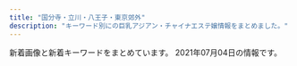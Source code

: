 ```yaml
---
title: "国分寺・立川・八王子・東京郊外"
description: "キーワード別にの巨乳アジアン・チャイナエステ嬢情報をまとめました。"
---
```


新着画像と新着キーワードをまとめています。
2021年07月04日の情報です。

<DmmAffiliateIns />
<KeywordTable
  shops={
    [
    {
        "name": "\u6728\u6d29\u308c\u967d",
        "keywords": {
            "85": 14,
            "86": 28
        },
        "url": "http://esthe-relax.com/",
        "station": "JR\u56fd\u5206\u5bfa\u99c5\u5357\u53e3",
        "img_links": [
            "http://esthe-relax.com/images/acc.jpg",
            "http://esthe-relax.com/images/cg01.jpg",
            "http://esthe-relax.com/images/clear.png",
            "http://esthe-relax.com/images/header3.png",
            "http://esthe-relax.com/images/cg07.jpg",
            "http://esthe-relax.com/images/gallery.png",
            "http://esthe-relax.com/images/staff.png",
            "http://esthe-relax.com/images/main-sp.jpg",
            "http://esthe-relax.com/images/cg03.jpg",
            "http://esthe-relax.com/images/main1.jpg",
            "http://esthe-relax.com/images/info.png",
            "http://esthe-relax.com/images/blog_002.png",
            "http://esthe-relax.com/images/home.png",
            "http://esthe-relax.com/images/home_002.png",
            "http://esthe-relax.com/images/friend.png",
            "http://esthe-relax.com/images/link.png",
            "http://esthe-relax.com/images/cg06.jpg",
            "http://esthe-relax.com/images/esthe2.jpg",
            "http://esthe-relax.com/images/esthe1.jpg",
            "http://esthe-relax.com/images/cg04.jpg",
            "http://esthe-relax.com/images/cg02.jpg",
            "http://esthe-relax.com/images/esthe3.jpg"
        ]
    },
    {
        "station": "JR\u516b\u738b\u5b50\u99c5\u5317\u53e3",
        "keywords": {
            "C": 8
        },
        "name": "\u7d2b\u967d\u82b1",
        "img_links": [
            "http://e-hachiouji.com/images/g8.jpg",
            "http://e-hachiouji.com/images/g3.jpg",
            "http://e-hachiouji.com/images/ringo.jpg",
            "http://e-hachiouji.com/images/top1.jpg",
            "http://e-hachiouji.com/images/g2.jpg",
            "http://e-hachiouji.com/images/g5.jpg",
            "http://e-hachiouji.com/images/banna3.jpg",
            "http://e-hachiouji.com/images/nana3.jpg",
            "http://e-hachiouji.com/images/banna2.jpg",
            "http://e-hachiouji.com/images/g7.jpg",
            "http://e-hachiouji.com/images/g9.jpg",
            "http://e-hachiouji.com/images/g10.jpg",
            "http://e-hachiouji.com/images/mobel.jpg",
            "http://e-hachiouji.com/images/index-staff.png",
            "http://e-hachiouji.com/images/g6.jpg",
            "http://e-hachiouji.com/images/banna1.jpg",
            "http://e-hachiouji.com/images/g4.jpg"
        ],
        "url": "http://e-hachiouji.com/"
    },
    {
        "station": "\u7530\u7121\u99c5\u5317\u53e3",
        "keywords": {},
        "img_links": [
            "http://www.china-massage.work/img/kaori1.jpg",
            "http://www.china-massage.work/images/rec2.jpg",
            "http://www.china-massage.work/sp/images/info_t.jpg",
            "http://www.china-massage.work/images/tg.jpg",
            "http://www.china-massage.work/sp/images/newsb.png",
            "http://www.china-massage.work/sp/staff/yuki.jpg",
            "http://www.china-massage.work/images/news.jpg",
            "http://www.china-massage.work/images/rec1.png",
            "http://www.china-massage.work/images/5.jpg",
            "http://www.china-massage.work/images/b1.jpg",
            "http://www.china-massage.work/images/sys.png",
            "http://www.china-massage.work/sp/img/miki1.jpg",
            "http://www.china-massage.work/sp/img/yuki1.jpg",
            "http://www.china-massage.work/sp/images/head.jpg",
            "http://www.china-massage.work/sp/images/sisu4.jpg",
            "http://www.china-massage.work/sp/img/kaori1.jpg",
            "http://www.china-massage.work/sp/images/int2.png",
            "http://www.china-massage.work/sp/images/news.jpg",
            "http://www.china-massage.work/images/4.jpg",
            "http://www.china-massage.work/sp/images/sisu3.jpg",
            "http://www.china-massage.work/img/riri1.jpg",
            "http://www.china-massage.work/staff/kaori.jpg",
            "http://www.china-massage.work/sp/staff/mina.jpg",
            "http://www.china-massage.work/sp/images/footer.png",
            "http://www.china-massage.work/images/6.jpg",
            "http://www.china-massage.work/images/head.jpg",
            "http://www.china-massage.work/img/mina1.jpg",
            "http://www.china-massage.work/sp/staff/miki.jpg",
            "http://www.china-massage.work/sp/staff/kaori.jpg",
            "http://www.china-massage.work/sp/images/int1.png",
            "http://www.china-massage.work/sp/staff/mimi.jpg",
            "http://www.china-massage.work/staff/miki.jpg",
            "http://www.china-massage.work/images/interior_t.jpg",
            "http://www.china-massage.work/staff/mimi.jpg",
            "http://www.china-massage.work/sp/images/tel.jpg",
            "http://www.china-massage.work/sp/images/interior_t.jpg",
            "http://www.china-massage.work/images/1.jpg",
            "http://www.china-massage.work/sp/menu/staff.jpg",
            "http://www.china-massage.work/sp/images/sys.png",
            "http://www.china-massage.work/images/tel.jpg",
            "http://www.china-massage.work/images/sm.jpg",
            "http://www.china-massage.work/images/staff_t.jpg",
            "http://www.china-massage.work/img/miki1.jpg",
            "http://www.china-massage.work/images/int1.png",
            "http://www.china-massage.work/sp/menu/top.jpg",
            "http://www.china-massage.work/img/yuki1.jpg",
            "http://www.china-massage.work/staff/riri.jpg",
            "http://www.china-massage.work/sp/images/rec2.jpg",
            "http://www.china-massage.work/sp/img/mina1.jpg",
            "http://www.china-massage.work/images/3.jpg",
            "http://www.china-massage.work/sp/images/sisu1.jpg",
            "http://www.china-massage.work/sp/images/rec1.png",
            "http://www.china-massage.work/staff/yuki.jpg",
            "http://www.china-massage.work/images/2.jpg",
            "http://www.china-massage.work/sp/img/mimi1.jpg",
            "http://www.china-massage.work/sp/staff/riri.jpg",
            "http://www.china-massage.work/sp/images/ac1.jpg",
            "http://www.china-massage.work/images/int2.png",
            "http://www.china-massage.work/img/mimi1.jpg",
            "http://www.china-massage.work/sp/images/sisu2.jpg",
            "http://www.china-massage.work/sp/images/staff_t.jpg",
            "http://www.china-massage.work/staff/mina.jpg",
            "http://www.china-massage.work/images/b2.jpg",
            "http://www.china-massage.work/sp/img/riri1.jpg"
        ],
        "url": "http://www.china-massage.work/",
        "name": "\u30ed\u30fc\u30ba"
    },
    {
        "name": "\u6e80\u6625",
        "url": "http://www.manshun-relax.xyz/",
        "img_links": [
            "http://www.manshun-relax.xyz/files/001.jpg",
            "http://www.manshun-relax.xyz/images/rsubt5.png",
            "http://www.manshun-relax.xyz/files/004.jpg",
            "http://www.manshun-relax.xyz/files/008.jpg",
            "http://www.manshun-relax.xyz/photo_news/upimg/1131560a4f9a26f066_0.jpg",
            "http://www.manshun-relax.xyz/images/b-tel.png",
            "http://www.manshun-relax.xyz/files/011.jpg",
            "http://www.manshun-relax.xyz/images/rsubt7.png",
            "http://www.manshun-relax.xyz/images/m1.jpg",
            "http://www.manshun-relax.xyz/images/m2.jpg",
            "http://www.manshun-relax.xyz/images/m3.jpg",
            "http://www.manshun-relax.xyz/photo_news/upimg/141125caee64562cdf_1.jpg",
            "http://www.manshun-relax.xyz/photo_news/upimg/156215d3abbcabeb19_1.jpg",
            "http://www.manshun-relax.xyz/files/009.jpg",
            "http://www.manshun-relax.xyz/files/005.jpg",
            "http://www.manshun-relax.xyz/images/rsubt3.png",
            "http://www.manshun-relax.xyz/photo_news/upimg/141125caee64562cdf_0.jpg",
            "http://www.manshun-relax.xyz/images/m6.jpg",
            "http://www.manshun-relax.xyz/files/003.jpg",
            "http://www.manshun-relax.xyz/files/007.jpg",
            "http://www.manshun-relax.xyz/photo_news/upimg/375105f3745e630f9c_0.jpg",
            "http://www.manshun-relax.xyz/files/002.jpg",
            "http://www.manshun-relax.xyz/images/slider-img001.jpg",
            "http://www.manshun-relax.xyz/images/rsubt2.png",
            "http://www.manshun-relax.xyz/images/rsubt1.png",
            "http://www.manshun-relax.xyz/files/010.jpg",
            "http://www.manshun-relax.xyz/images/b-online.png",
            "http://www.manshun-relax.xyz/images/rsubt6.png",
            "http://www.manshun-relax.xyz/photo_news/upimg/156215d3abbcabeb19_0.jpg",
            "http://www.manshun-relax.xyz/images/rsubt4.png",
            "http://www.manshun-relax.xyz/photo_news/upimg/9816260d99e866afbb_1.jpg",
            "http://www.manshun-relax.xyz/images/m4.jpg"
        ],
        "keywords": {
            "88": 16,
            "D": 72,
            "87": 24,
            "\u80f8": 2,
            "86": 40
        },
        "station": "JR\u516b\u738b\u5b50\u99c5\u5317\u53e3"
    },
    {
        "name": "Pink Rose \uff5e\u30d4\u30f3\u30af\u30ed\u30fc\u30ba\uff5e",
        "img_links": [
            "http://www.bijingyo.esturl.com/images/shop/s1.jpg",
            "http://www.bijingyo.esturl.com/images/shop/s6.jpg",
            "http://www.bijingyo.esturl.com/files/002.jpg",
            "http://www.bijingyo.esturl.com/files/001.jpg",
            "http://www.bijingyo.esturl.com/files/004-03.jpg",
            "http://www.bijingyo.esturl.com/images/r3.jpg",
            "http://www.bijingyo.esturl.com/files/013-02.jpg",
            "http://www.bijingyo.esturl.com/images/shop/s3.jpg",
            "http://www.bijingyo.esturl.com/images/mobile.jpg",
            "http://www.bijingyo.esturl.com/files/004.jpg",
            "http://www.bijingyo.esturl.com/images/shop/s4.jpg",
            "http://www.bijingyo.esturl.com/images/shop/s2.jpg",
            "http://www.bijingyo.esturl.com/files/002-03.jpg",
            "http://www.bijingyo.esturl.com/files/001-02.jpg",
            "http://www.bijingyo.esturl.com/files/013-03.jpg",
            "http://www.bijingyo.esturl.com/files/001-03.jpg",
            "http://www.bijingyo.esturl.com/files/002-02.jpg",
            "http://www.bijingyo.esturl.com/files/013.jpg",
            "http://www.bijingyo.esturl.com/files/004-02.jpg",
            "http://www.bijingyo.esturl.com/images/shop/s5.jpg"
        ],
        "keywords": {
            "87": 16,
            "D": 16,
            "C": 12
        },
        "station": "\u5c0f\u5e73\u99c5\u5357\u53e3",
        "url": "http://www.bijingyo.esturl.com/"
    },
    {
        "name": "\u7652\u3005\u83ef",
        "img_links": [
            "https://yuyuka.tyo.cm/images/room4.jpg",
            "https://yuyuka.tyo.cm/images/room2.jpg",
            "https://yuyuka.tyo.cm/images/tel.png",
            "https://yuyuka.tyo.cm/images/tit_link.jpg",
            "https://yuyuka.tyo.cm/images/side_nav06.jpg",
            "https://yuyuka.tyo.cm/photos/sites/57/2020/11/2020111001430361.jpg",
            "https://yuyuka.tyo.cm/photos/sites/57/2021/05/2021052609071513.jpg",
            "https://yuyuka.tyo.cm/images/sp_tit_pick.png",
            "https://yuyuka.tyo.cm/images/side_nav04.jpg",
            "https://yuyuka.tyo.cm/images/room1.jpg",
            "https://yuyuka.tyo.cm/images/side_nav05.jpg",
            "https://yuyuka.tyo.cm/photos/sites/57/2020/12/2020120409221187.jpg",
            "https://yuyuka.tyo.cm/images/pic_girl01.jpg",
            "https://yuyuka.tyo.cm/images/sp_top02.jpg",
            "https://yuyuka.tyo.cm/images/tit_staffbox02.jpg",
            "https://yuyuka.tyo.cm/images/end.png",
            "https://yuyuka.tyo.cm/images/tit_news.png",
            "https://yuyuka.tyo.cm/images/sp_tit_link.png",
            "https://yuyuka.tyo.cm/photos/sites/57/2020/12/2020121007431579.jpg",
            "https://www.est-tatsujin.jp/theme/esthe_no_tatsujin_front/banner/estbnr_s2_200x40.jpg",
            "https://yuyuka.tyo.cm/images/sp_top01.jpg",
            "https://yuyuka.tyo.cm/images/tit_pick.png",
            "https://yuyuka.tyo.cm/photos/sites/57/2020/11/2020111001430371.jpg",
            "https://yuyuka.tyo.cm/images/side_nav03.jpg",
            "https://yuyuka.tyo.cm/images/side_nav02.jpg",
            "https://yuyuka.tyo.cm/images/mobile.png",
            "https://yuyuka.tyo.cm/images/side_nav01.jpg",
            "https://yuyuka.tyo.cm/photos/sites/57/2021/05/2021052608382494.jpg",
            "https://yuyuka.tyo.cm/images/tit_staffbox01.jpg",
            "https://yuyuka.tyo.cm/images/room3.jpg"
        ],
        "station": "JR\u6b66\u8535\u5c0f\u91d1\u4e95\u99c5\u5357\u53e3",
        "url": "https://yuyuka.tyo.cm/",
        "keywords": {
            "D": 20,
            "86": 9,
            "85": 3,
            "87": 6,
            "E": 4
        }
    },
    {
        "station": "\u82b1\u5c0f\u91d1\u4e95\u99c5\u5357\u53e3",
        "keywords": {
            "86": 1,
            "C": 1,
            "88": 2,
            "D": 2
        },
        "img_links": [
            "http://sofia-es.tokyo/images/index_06.jpg",
            "http://sofia-es.tokyo/uploads/ca177747885af42bd8197f68c498bcf8.jpg",
            "http://sofia-es.tokyo/images/index_05.jpg",
            "http://sofia-es.tokyo/images/girls_03.jpg",
            "http://sofia-es.tokyo/images/gallery_03.jpg",
            "http://sofia-es.tokyo/images/index_03.jpg",
            "http://sofia-es.tokyo/images/index_10.jpg",
            "http://sofia-es.tokyo/images/index_14.jpg",
            "http://sofia-es.tokyo/images/index_07.jpg",
            "http://sofia-es.tokyo/images/girls_13.jpg",
            "http://sofia-es.tokyo/uploads/1ec96f990e939733a393533a8d58a699.jpg",
            "http://sofia-es.tokyo/images/index_15.jpg",
            "http://sofia-es.tokyo/uploads/ecd62b76b1e56e66cb7bcb964da1ca22.jpg",
            "http://sofia-es.tokyo/images/index_01.jpg",
            "http://sofia-es.tokyo/images/index_04.jpg",
            "http://sofia-es.tokyo/images/index_09.jpg",
            "http://sofia-es.tokyo/images/index_08.jpg",
            "http://sofia-es.tokyo/images/index_11.jpg",
            "http://sofia-es.tokyo/images/index_02.jpg"
        ],
        "url": "http://sofia-es.tokyo/",
        "name": "SOFIA \uff5e\u30bd\u30d5\u30a3\u30a2\uff5e"
    },
    {
        "url": "http://es-aroma.tokyo/",
        "keywords": {
            "86": 2,
            "83": 14,
            "85": 64,
            "84": 8
        },
        "station": "JR\u516b\u738b\u5b50\u99c5\u5317\u53e3",
        "name": "\u30a2\u30ed\u30de\u30b9\u30d1",
        "img_links": [
            "http://es-aroma.tokyo/wp-content/uploads/2020/10/WeChat-Image_20201002174908-267x400.jpg",
            "http://es-aroma.tokyo/wp-content/uploads/2018/10/WeChat-Image_20181010202158-e1556001434192-267x400.jpg",
            "http://es-aroma.tokyo/wp-content/uploads/2019/06/WeChat-Image_20190627174848.jpg",
            "http://es-aroma.tokyo/wp-content/uploads/2021/05/WeChat-Image_20210509180724.jpg",
            "http://es-aroma.tokyo/wp-content/uploads/2019/09/WeChat-Image_20190904115149.jpg",
            "http://es-aroma.tokyo/wp-content/uploads/2019/08/WeChat-Image_20190808180223.jpg",
            "http://es-aroma.tokyo/wp-content/uploads/2021/06/1ab8998561a6a16416e8f20d87e15c8a.jpg",
            "http://es-aroma.tokyo/wp-content/uploads/2019/12/BeautyPlus_20191229223539066_save.jpg",
            "http://es-aroma.tokyo/wp-content/uploads/2019/06/WeChat-Image_20190613133937.jpg",
            "http://es-aroma.tokyo/wp-content/uploads/2018/01/miho1-267x400.jpg",
            "http://es-aroma.tokyo/wp-content/uploads/2020/10/WeChat-Image_20201026115623-267x400.jpg",
            "http://es-aroma.tokyo/wp-content/uploads/2020/12/WeChat-Image_20201211154852-267x400.jpg",
            "http://es-aroma.tokyo/wp-content/uploads/2019/06/WeChat-Image_20190627174848-267x400.jpg",
            "http://es-aroma.tokyo/wp-content/uploads/2018/01/1mmexport1517029271436-267x400.jpg",
            "http://es-aroma.tokyo/wp-content/uploads/2020/12/WeChat-Image_20201224193413.jpg",
            "http://es-aroma.tokyo/wp-content/themes/template-salon2/images/newface-ttl.jpg",
            "http://es-aroma.tokyo/wp-content/uploads/2020/08/WeChat-Image_20200825210507.jpg",
            "http://es-aroma.tokyo/wp-content/uploads/2021/06/15e547276a20e2b39ff2243a2a46c939.jpg",
            "http://es-aroma.tokyo/wp-content/uploads/2020/03/WeChat-Image_20200309134245.jpg",
            "http://es-aroma.tokyo/wp-content/uploads/2019/02/WeChat-Image_20190201215525.jpg",
            "http://es-aroma.tokyo/wp-content/uploads/2021/04/WeChat-Image_20210429235558.jpg",
            "http://es-aroma.tokyo/wp-content/themes/template-salon2/images/info.png",
            "http://es-aroma.tokyo/wp-content/themes/template-salon2/images/campaign-bnr.png",
            "http://es-aroma.tokyo/wp-content/uploads/2018/01/01-267x400.jpg",
            "http://es-aroma.tokyo/wp-content/uploads/2020/03/WeChat-Image_20200309134250-267x400.jpg",
            "http://es-aroma.tokyo/wp-content/uploads/2020/10/WeChat-Image_20201022153341-267x400.jpg",
            "http://es-aroma.tokyo/wp-content/uploads/2019/02/aromaspa.jpg",
            "http://es-aroma.tokyo/wp-content/uploads/2019/11/WeChat-Image_20191109113420.jpg",
            "http://es-aroma.tokyo/wp-content/themes/template-salon2/images/pickup-ttl.jpg",
            "http://es-aroma.tokyo/wp-content/uploads/2021/05/WeChat-Image_20210509180718.jpg",
            "http://es-aroma.tokyo/wp-content/themes/template-salon2/images/main-img1.jpg",
            "http://es-aroma.tokyo/wp-content/uploads/2020/11/WeChat-Image_20201121191958.jpg",
            "http://es-aroma.tokyo/wp-content/uploads/2020/02/WeChat-Image_20200205163538.jpg",
            "http://es-aroma.tokyo/wp-content/uploads/2020/03/WeChat-Image_20200309134239.jpg",
            "http://es-aroma.tokyo/wp-content/uploads/2020/12/WeChat-Image_20201211154852.jpg",
            "http://es-aroma.tokyo/wp-content/uploads/2019/08/WeChat-Image_20190826193316.jpg",
            "http://es-aroma.tokyo/wp-content/uploads/2018/03/mmexport1520241010640-267x400.jpg",
            "http://es-aroma.tokyo/wp-content/uploads/2018/01/pickup7-266x400.jpg",
            "http://es-aroma.tokyo/wp-content/uploads/2018/10/WeChat-Image_20181029125000-e1556001210148-267x400.jpg",
            "http://es-aroma.tokyo/wp-content/uploads/2019/10/WeChat-Image_20191008130122.jpg",
            "http://es-aroma.tokyo/wp-content/uploads/2019/02/WeChat-Image_20190201215519.jpg",
            "http://es-aroma.tokyo/wp-content/themes/template-salon2/images/main-img3.jpg",
            "http://es-aroma.tokyo/wp-content/uploads/2019/09/WeChat-Image_20190917145915.jpg",
            "http://es-aroma.tokyo/wp-content/uploads/2018/01/1mmexport1517029294486-267x400.jpg",
            "http://es-aroma.tokyo/wp-content/uploads/2019/10/WeChat-Image_20191008130125.jpg",
            "http://es-aroma.tokyo/wp-content/uploads/2020/10/WeChat-Image_20201022153341.jpg",
            "http://es-aroma.tokyo/wp-content/themes/template-salon2/images/news-ttl.jpg",
            "http://es-aroma.tokyo/wp-content/uploads/2020/10/WeChat-Image_20201002174908.jpg",
            "http://es-aroma.tokyo/wp-content/uploads/2020/10/WeChat-Image_20201026115623.jpg",
            "http://es-aroma.tokyo/wp-content/uploads/2020/08/WeChat-Image_20200825210507-267x400.jpg",
            "http://es-aroma.tokyo/wp-content/uploads/2019/03/WeChat-Image_20190322161044-e1556000755758-266x400.jpg",
            "http://es-aroma.tokyo/wp-content/themes/template-salon2/images/message-hd.jpg",
            "http://es-aroma.tokyo/wp-content/uploads/2019/06/WeChat-Image_20190603163147-267x400.jpg",
            "http://es-aroma.tokyo/wp-content/uploads/2021/05/WeChat-Image_20210509180718-267x400.jpg",
            "http://es-aroma.tokyo/wp-content/themes/template-salon2/images/main-img2.jpg",
            "http://es-aroma.tokyo/wp-content/uploads/2021/01/WeChat-Image_20210107221401.jpg",
            "http://es-aroma.tokyo/wp-content/uploads/2020/09/WeChat-Image_20200927221300.jpg",
            "http://es-aroma.tokyo/wp-content/uploads/2019/01/3628646e3e3b10f161d4a2a372b0d27e-1.png",
            "http://es-aroma.tokyo/wp-content/uploads/2019/02/WeChat-Image_20190201215531.jpg",
            "http://es-aroma.tokyo/wp-content/uploads/2019/09/WeChat-Image_20190904115149-267x400.jpg",
            "http://es-aroma.tokyo/wp-content/uploads/2018/01/pickup1-267x400.jpg",
            "http://es-aroma.tokyo/wp-content/uploads/2021/04/WeChat-Image_20210415142619.jpg",
            "http://es-aroma.tokyo/wp-content/uploads/2019/07/WeChat-Image_20190724131251.jpg",
            "http://es-aroma.tokyo/wp-content/uploads/2019/12/BeautyPlus_20191229223539066_save-266x400.jpg",
            "http://es-aroma.tokyo/wp-content/uploads/2019/09/WeChat-Image_20190917145915-267x400.jpg",
            "http://es-aroma.tokyo/wp-content/uploads/2021/04/WeChat-Image_20210429235605.jpg",
            "http://es-aroma.tokyo/wp-content/uploads/2021/04/WeChat-Image_20210429235558-267x400.jpg",
            "http://es-aroma.tokyo/wp-content/uploads/2019/06/WeChat-Image_20190603163135-267x400.jpg",
            "http://es-aroma.tokyo/wp-content/uploads/2019/06/WeChat-Image_20190613133937-267x400.jpg",
            "http://es-aroma.tokyo/wp-content/uploads/2019/07/WeChat-Image_20190714212609.jpg",
            "http://es-aroma.tokyo/wp-content/uploads/2019/10/WeChat-Image_20191008130129.jpg",
            "http://es-aroma.tokyo/wp-content/uploads/2021/04/WeChat-Image_20210413185034.jpg",
            "http://es-aroma.tokyo/wp-content/uploads/2021/03/WeChat-Image_20210325142635.jpg",
            "http://es-aroma.tokyo/wp-content/uploads/2020/03/WeChat-Image_20200309134250.jpg",
            "http://es-aroma.tokyo/wp-content/uploads/2021/06/1ab8998561a6a16416e8f20d87e15c8a-267x400.jpg"
        ]
    },
    {
        "img_links": [
            "http://hi-msg.com/rakuyu/img/p-10.png",
            "http://hi-msg.com/rakuyu/img/p-11.png",
            "http://hi-msg.com/rakuyu/img/p-2.png",
            "http://hi-msg.com/rakuyu/img/p-0.png",
            "http://hi-msg.com/rakuyu/img/p-12.png",
            "http://hi-msg.com/rakuyu/img/tel.jpg",
            "http://hi-msg.com/rakuyu/img/p-9.png",
            "http://hi-msg.com/rakuyu/img/p-3.png",
            "http://hi-msg.com/rakuyu/img/botton.jpg",
            "http://hi-msg.com/rakuyu/img/s2.png",
            "http://hi-msg.com/rakuyu/img/s0.png",
            "http://hi-msg.com/rakuyu/img/p-1.png"
        ],
        "name": "\u697d\u7652",
        "keywords": {},
        "station": "JR\u516b\u738b\u5b50\u99c5\u5317\u53e3",
        "url": "http://hi-msg.com/rakuyu/"
    },
    {
        "keywords": {
            "86": 7,
            "85": 11,
            "87": 3,
            "84": 12,
            "E": 6,
            "D": 11,
            "C": 16
        },
        "url": "http://hohoeimi.xyz/",
        "img_links": [
            "http://hohoeimi.xyz/static/picture/maining.jpg",
            "http://hohoeimi.xyz/static/picture/sp_tit_staff01.png",
            "http://hohoeimi.xyz/uploads/210303/1-210303125TV07.jpg",
            "http://hohoeimi.xyz/uploads/210622/1-210622131913152.jpg",
            "http://hohoeimi.xyz/uploads/210622/1-210622131U4639.jpg",
            "http://hohoeimi.xyz/uploads/210308/1-21030P92524259.jpg",
            "http://hohoeimi.xyz/static/picture/tit_new.png",
            "http://hohoeimi.xyz/static/picture/room3.jpg",
            "http://hohoeimi.xyz/static/picture/sp_tit_staff02.png",
            "http://hohoeimi.xyz/uploads/210329/1-21032Z95259121.jpg",
            "http://hohoeimi.xyz/static/picture/tit_staff02.png",
            "http://hohoeimi.xyz/static/picture/sp_tit_new.png",
            "http://hohoeimi.xyz/uploads/210622/1-210622131Z33P.jpg",
            "http://hohoeimi.xyz/uploads/210316/1-21031615094IR.jpg",
            "http://hohoeimi.xyz/uploads/210129/1-210129160TIO.jpg",
            "http://hohoeimi.xyz/static/picture/tit_staff01.png",
            "http://hohoeimi.xyz/static/picture/room4.jpg",
            "http://hohoeimi.xyz/uploads/210129/1-2101291609513M.jpg",
            "http://hohoeimi.xyz/uploads/210308/1-21030P92349344.jpg",
            "http://hohoeimi.xyz/static/picture/top.jpg",
            "http://hohoeimi.xyz/uploads/210329/1-21032Z953453M.jpg",
            "http://hohoeimi.xyz/static/picture/img_tel.png",
            "http://hohoeimi.xyz/static/picture/room1.jpg",
            "http://hohoeimi.xyz/uploads/210308/1-21030P9253Q25.jpg",
            "http://hohoeimi.xyz/static/picture/sp_tit_therapist.png",
            "http://hohoeimi.xyz/uploads/210329/1-21032Z95334T3.jpg",
            "http://hohoeimi.xyz/uploads/210129/1-210129160929511.jpg",
            "http://hohoeimi.xyz/static/picture/sys.jpg",
            "http://hohoeimi.xyz/static/picture/tit_therapist.png",
            "http://hohoeimi.xyz/images/1-1Z41911200GA.png",
            "http://hohoeimi.xyz/uploads/210308/1-21030P9244a23.jpg",
            "http://hohoeimi.xyz/uploads/210308/1-21030P92325Z3.jpg",
            "http://hohoeimi.xyz/static/picture/room2.jpg",
            "http://hohoeimi.xyz/uploads/210308/1-21030P92312160.jpg"
        ],
        "station": "JR\u65b0\u79cb\u6d25\u99c5",
        "name": "\u4e00\u76ee\u60da\u308c"
    },
    {
        "station": "JR\u56fd\u5206\u5bfa\u99c5\u5357\u53e3",
        "url": "http://yorimichi.tyo.cm/",
        "img_links": [],
        "name": "\u5bc4\u308a\u9053",
        "keywords": {}
    },
    {
        "station": "\u6771\u4e45\u7559\u7c73\u99c5\u897f\u53e3",
        "name": "\u30aa\u30a2\u30b7\u30b9",
        "img_links": [
            "http://cosmos.xyz.mn/images/link_nav04.jpg",
            "http://cosmos.xyz.mn/photos/sites/30/2020/04/2020040410292761.jpg",
            "http://cosmos.xyz.mn/images/side_tel.jpg",
            "http://cosmos.xyz.mn/photos/sites/30/2020/04/202004041029313.jpg",
            "http://cosmos.xyz.mn/images/link_nav01.jpg",
            "http://cosmos.xyz.mn/photos/sites/30/2020/04/2020040410293010.jpg",
            "http://cosmos.xyz.mn/images/link_nav02.jpg",
            "http://cosmos.xyz.mn/photos/sites/30/2021/06/2021062409395827.jpg",
            "http://cosmos.xyz.mn/images/sp_top.jpg",
            "http://cosmos.xyz.mn/photos/sites/30/2020/04/202004041029346.jpg",
            "http://cosmos.xyz.mn/images/info1.jpg",
            "http://cosmos.xyz.mn/images/link_nav06.jpg",
            "http://cosmos.xyz.mn/images/info3.jpg",
            "http://cosmos.xyz.mn/images/top.png",
            "http://cosmos.xyz.mn/photos/sites/30/2020/04/2020040410293617.jpg",
            "http://cosmos.xyz.mn/images/side_link.jpg",
            "http://cosmos.xyz.mn/photos/sites/30/2020/04/2020040410293269.jpg",
            "http://cosmos.xyz.mn/images/link_nav05.jpg",
            "http://cosmos.xyz.mn/images/top_slider02.jpg",
            "http://cosmos.xyz.mn/images/ico01.png",
            "http://cosmos.xyz.mn/images/side_mobile.jpg",
            "http://cosmos.xyz.mn/images/link_nav03.jpg",
            "http://cosmos.xyz.mn/photos/sites/30/2021/04/2021042307580315.jpg",
            "http://cosmos.xyz.mn/images/info2.jpg",
            "http://cosmos.xyz.mn/images/top_slider01.jpg",
            "http://cosmos.xyz.mn/images/link_nav07.jpg"
        ],
        "keywords": {
            "83": 2,
            "85": 4,
            "D": 8,
            "86": 2
        },
        "url": "http://cosmos.xyz.mn/"
    },
    {
        "url": "http://www.yumenouti.xyz/",
        "name": "\u5922\u306e\u5bb6",
        "keywords": {},
        "img_links": [
            "http://www.yumenouti.xyz/images/index-hituji_07.jpg",
            "http://www.yumenouti.xyz/images/index-hituji_22.jpg",
            "http://www.yumenouti.xyz/images/staff/7/sari.png",
            "http://www.yumenouti.xyz/images/staff/13.png",
            "http://www.yumenouti.xyz/images/images/awaawa_05.jpg",
            "http://www.yumenouti.xyz/images/index-hituji_09.jpg",
            "http://www.yumenouti.xyz/images/nav/lanmu-t-sys.jpg",
            "http://www.yumenouti.xyz/images/staff/yuyu.jpg",
            "http://www.yumenouti.xyz/images/staff/7/sakura.png",
            "http://www.yumenouti.xyz/images/staff/miki.jpg",
            "http://www.yumenouti.xyz/images/images/awaawa_09.jpg",
            "http://www.yumenouti.xyz/psd/index_off.jpg",
            "http://www.yumenouti.xyz/images/images/awaawa_11.jpg",
            "http://www.yumenouti.xyz/images/images/awaawa_03.jpg",
            "http://www.yumenouti.xyz/images/nav/lanmu-t-st.jpg",
            "http://www.yumenouti.xyz/images/index-hituji_02.jpg",
            "http://www.yumenouti.xyz/images/index-hituji_18.jpg",
            "http://www.yumenouti.xyz/images/sys/lanmu-zi-s7.png",
            "http://www.yumenouti.xyz/images/index-hituji_13.jpg",
            "http://www.yumenouti.xyz/images/nav/lanmu-t-job.jpg"
        ],
        "station": "\u4fdd\u8c37\u99c5\u5357\u53e3"
    },
    {
        "station": "JR\u56fd\u5206\u5bfa\u99c5\u5357\u53e3",
        "img_links": [
            "http://aster-massage.work/img/botton.jpg",
            "http://aster-massage.work/img/acc1.jpg",
            "http://aster-massage.work/img/head.jpg",
            "http://aster-massage.work/img/acc3.jpg",
            "http://aster-massage.work/sp/img/time.jpg",
            "http://aster-massage.work/sp/img/info.jpg",
            "http://aster-massage.work/sp/img/st6.jpg",
            "http://aster-massage.work/sp/img/p-1.jpg",
            "http://aster-massage.work/img/sta6.jpg",
            "http://aster-massage.work/img/sta5.jpg",
            "http://aster-massage.work/sp/img/st4.jpg",
            "http://aster-massage.work/img/sta2.jpg",
            "http://aster-massage.work/img/acc2.jpg",
            "http://aster-massage.work/img/r9.jpg",
            "http://aster-massage.work/sp/img/acc4.jpg",
            "http://aster-massage.work/img/sta4.jpg",
            "http://aster-massage.work/img/s5.jpg",
            "http://aster-massage.work/sp/img/st1.jpg",
            "http://aster-massage.work/sp/img/pic.jpg",
            "http://aster-massage.work/img/sta1.jpg",
            "http://aster-massage.work/img/fla-3.jpg",
            "http://aster-massage.work/img/s2.jpg",
            "http://aster-massage.work/img/s6.jpg",
            "http://aster-massage.work/sp/img/acc2.jpg",
            "http://aster-massage.work/sp/img/acc3.jpg",
            "http://aster-massage.work/sp/img/tel.jpg",
            "http://aster-massage.work/img/st4.jpg",
            "http://aster-massage.work/sp/img/tit.jpg",
            "http://aster-massage.work/sp/img/st2.jpg",
            "http://aster-massage.work/img/s1.jpg",
            "http://aster-massage.work/sp/img/p-3.jpg",
            "http://aster-massage.work/sp/img/st3.jpg",
            "http://aster-massage.work/img/st3.jpg",
            "http://aster-massage.work/sp/img/pc.jpg",
            "http://aster-massage.work/sp/img/t-a.jpg",
            "http://aster-massage.work/sp/img/p-2.jpg",
            "http://aster-massage.work/sp/img/t-t.jpg",
            "http://aster-massage.work/img/fla.jpg",
            "http://aster-massage.work/img/st06.jpg",
            "http://aster-massage.work/sp/img/sys.jpg",
            "http://aster-massage.work/img/st2.jpg",
            "http://aster-massage.work/img/fla-1.jpg",
            "http://aster-massage.work/img/acc4.jpg",
            "http://aster-massage.work/img/sta3.jpg",
            "http://aster-massage.work/img/s3.jpg",
            "http://aster-massage.work/img/s4.jpg",
            "http://aster-massage.work/sp/img/botton.jpg",
            "http://aster-massage.work/sp/img/t-r.jpg",
            "http://aster-massage.work/img/st6.jpg",
            "http://aster-massage.work/sp/img/t-s.jpg",
            "http://aster-massage.work/sp/img/cam.jpg",
            "http://aster-massage.work/img/st1.jpg",
            "http://aster-massage.work/sp/img/t-o.jpg",
            "http://aster-massage.work/sp/img/st5.jpg",
            "http://aster-massage.work/sp/img/add.jpg",
            "http://aster-massage.work/img/mo.png",
            "http://aster-massage.work/sp/img/acc1.jpg",
            "http://aster-massage.work/img/st04.jpg",
            "http://aster-massage.work/sp/img/paypay.jpg",
            "http://aster-massage.work/img/st5.jpg",
            "http://aster-massage.work/img/fla-2.jpg",
            "http://aster-massage.work/img/yj.jpg"
        ],
        "keywords": {
            "C": 13,
            "89": 8,
            "D": 6,
            "90": 4
        },
        "name": "\u30a2\u30b9\u30bf\u30fc",
        "url": "http://aster-massage.work/"
    },
    {
        "keywords": {},
        "img_links": [
            "http://www.moe-es.link/images/1.jpg",
            "http://www.moe-es.link/images/int1.jpg",
            "http://www.moe-es.link/images/staff_t.jpg",
            "http://www.moe-es.link/images/sys2.jpg",
            "http://www.moe-es.link/images/sys1.jpg",
            "http://www.moe-es.link/img/momoe1.jpg",
            "http://www.moe-es.link/img/yuyu1.jpg",
            "http://www.moe-es.link/images/2.jpg",
            "http://www.moe-es.link/images/interior_t.jpg",
            "http://www.moe-es.link/images/head.jpg",
            "http://www.moe-es.link/img/mayumi1.jpg",
            "http://www.moe-es.link/images/info.jpg",
            "http://www.moe-es.link/images/news.jpg",
            "http://www.moe-es.link/images/int2.jpg",
            "http://www.moe-es.link/images/3.jpg"
        ],
        "station": "JR\u516b\u738b\u5b50\u99c5\u5317\u53e3",
        "name": "\u840c",
        "url": "http://www.moe-es.link/"
    },
    {
        "name": "\u30b7\u30e3\u30eb\u30c9\u30cd",
        "keywords": {
            "85": 6,
            "C": 12,
            "86": 6,
            "D": 18,
            "84": 18
        },
        "url": "https://chardonnay-kokubunji.com/",
        "img_links": [
            "https://chardonnay-kokubunji.com/img/bar_info.png",
            "https://chardonnay-kokubunji.com/girls/erika/c.jpg",
            "https://chardonnay-kokubunji.com/girls/erika/a.jpg",
            "https://chardonnay-kokubunji.com/img/bar_right_mobile.png",
            "https://chardonnay-kokubunji.com/img/bg_header.png",
            "https://chardonnay-kokubunji.com/girls/erika/b.jpg",
            "https://chardonnay-kokubunji.com/img/bar_newgirl.png",
            "https://chardonnay-kokubunji.com/girls/miki/c.jpg",
            "https://chardonnay-kokubunji.com/img/bg.jpg",
            "https://chardonnay-kokubunji.com/img/bar_right_cover.png",
            "https://chardonnay-kokubunji.com/girls/ayaka/d.jpg",
            "https://chardonnay-kokubunji.com/img/pc.png",
            "https://chardonnay-kokubunji.com/img/bar_right_mailmaga.png",
            "https://chardonnay-kokubunji.com/girls/sanae/e.jpg",
            "https://chardonnay-kokubunji.com/girls/miki/a.jpg",
            "https://chardonnay-kokubunji.com/girls/sanae/a.jpg",
            "https://chardonnay-kokubunji.com/girls/momo/a.jpg",
            "https://chardonnay-kokubunji.com/girls/miki/d.jpg",
            "https://chardonnay-kokubunji.com/girls/ayaka/a.jpg",
            "https://chardonnay-kokubunji.com/girls/momo/b.jpg",
            "https://chardonnay-kokubunji.com/img/slider/2.jpg",
            "https://chardonnay-kokubunji.com/girls/erika/e.jpg",
            "https://chardonnay-kokubunji.com/girls/erika/d.jpg",
            "https://chardonnay-kokubunji.com/girls/sanae/b.jpg",
            "https://chardonnay-kokubunji.com/img/slider/1.jpg",
            "https://chardonnay-kokubunji.com/girls/sanae/d.jpg",
            "https://chardonnay-kokubunji.com/girls/ayaka/e.jpg",
            "https://chardonnay-kokubunji.com/girls/miki/e.jpg",
            "https://chardonnay-kokubunji.com/girls/momo/e.jpg",
            "https://chardonnay-kokubunji.com/img/qr.png",
            "https://chardonnay-kokubunji.com/girls/momo/d.jpg",
            "https://chardonnay-kokubunji.com/girls/ayaka/c.jpg",
            "https://chardonnay-kokubunji.com/img/bar_sch.png",
            "https://chardonnay-kokubunji.com/girls/ayaka/b.jpg",
            "https://chardonnay-kokubunji.com/girls/miki/b.jpg",
            "https://chardonnay-kokubunji.com/girls/momo/c.jpg",
            "https://chardonnay-kokubunji.com/girls/sanae/c.jpg"
        ],
        "station": "JR\u56fd\u5206\u5bfa\u99c5\u5357\u53e3"
    },
    {
        "keywords": {
            "86": 18,
            "D": 18
        },
        "station": "\u3072\u3070\u308a\u30f6\u4e18\u99c5\u5317\u53e3",
        "img_links": [
            "http://oil-msg.com/non/images/p-9-1.jpg",
            "http://oil-msg.com/non/images/p-7.jpg",
            "http://oil-msg.com/non/images/p-8.jpg",
            "http://oil-msg.com/non/images/p-3-1.jpg",
            "http://oil-msg.com/non/images/p-7-1.jpg",
            "http://oil-msg.com/non/images/p-3.jpg",
            "http://oil-msg.com/non/images/mi.jpg",
            "http://oil-msg.com/non/images/p-1.jpg",
            "http://oil-msg.com/non/images/r1.jpg",
            "http://oil-msg.com/non/images/p-5-1.jpg",
            "http://oil-msg.com/non/images/p-4.jpg",
            "http://oil-msg.com/non/images/p-6.jpg",
            "http://oil-msg.com/non/images/p-4-1.jpg",
            "http://oil-msg.com/non/images/p-8-1.jpg",
            "http://oil-msg.com/non/images/p-6-1.jpg",
            "http://oil-msg.com/non/images/r2.jpg",
            "http://oil-msg.com/non/images/r3.jpg",
            "http://oil-msg.com/non/images/p-5.jpg",
            "http://oil-msg.com/non/images/ri.jpg",
            "http://oil-msg.com/non/images/8831.jpg",
            "http://oil-msg.com/non/images/p-9.jpg",
            "http://oil-msg.com/non/images/p-2.jpg",
            "http://oil-msg.com/non/images/20040.jpg"
        ],
        "url": "http://oil-msg.com/non/",
        "name": "\u306e\u3093\u306e\u3093\u7652\u3057"
    },
    {
        "url": "http://www.hibari.link/",
        "img_links": [
            "http://www.hibari.link/images/news_top.jpg",
            "http://www.hibari.link/images/s-tu2.png",
            "http://www.hibari.link/images/g2.jpg",
            "http://www.hibari.link/images/room1.jpg",
            "http://www.hibari.link/images/pagetop.png",
            "http://www.hibari.link/images/room2.jpg",
            "http://www.hibari.link/images/news_bottom.jpg",
            "http://www.hibari.link/images/tite-staff.png",
            "http://www.hibari.link/images/g1.jpg",
            "http://www.hibari.link/images/right_top.png",
            "http://www.hibari.link/images/girlx_top.png",
            "http://www.hibari.link/images/room7.jpg",
            "http://www.hibari.link/images/tite-magazine.png",
            "http://www.hibari.link/images/tite-link.png",
            "http://www.hibari.link/images/grande.jpg",
            "http://www.hibari.link/images/nei_01.png",
            "http://www.hibari.link/images/nei_03.png",
            "http://www.hibari.link/images/yumi.jpg",
            "http://www.hibari.link/images/g7.jpg",
            "http://www.hibari.link/images/g0.jpg",
            "http://www.hibari.link/images/room4.jpg",
            "http://www.hibari.link/images/girl_01.png",
            "http://www.hibari.link/images/yuli.jpg",
            "http://www.hibari.link/images/s-tu1.png",
            "http://www.hibari.link/images/girl_top.png",
            "http://www.hibari.link/images/g07.jpg",
            "http://www.hibari.link/images/mail.png",
            "http://www.hibari.link/images/right_bottom.png",
            "http://www.hibari.link/images/1.jpg",
            "http://www.hibari.link/images/girl_03.png",
            "http://www.hibari.link/images/yuyu.jpg"
        ],
        "station": "\u3072\u3070\u308a\u30f6\u4e18\u99c5\u5357\u53e3",
        "name": "\u6c34\u306e\u7e01",
        "keywords": {}
    },
    {
        "img_links": [
            "http://relax-esthe.pink/images/line.jpg",
            "http://relax-esthe.pink/images/home.png",
            "http://relax-esthe.pink/images/header3.png",
            "http://relax-esthe.pink/images/esthe2.jpg",
            "http://relax-esthe.pink/images/main1.jpg",
            "http://relax-esthe.pink/images/cg08.jpg",
            "http://relax-esthe.pink/images/cg06.jpg",
            "http://relax-esthe.pink/images/link.png",
            "http://relax-esthe.pink/images/blog_002.png",
            "http://relax-esthe.pink/images/acc.jpg",
            "http://relax-esthe.pink/images/cg09.jpg",
            "http://relax-esthe.pink/images/home_002.png",
            "http://relax-esthe.pink/images/gallery.png",
            "http://relax-esthe.pink/images/esthe1.jpg",
            "http://relax-esthe.pink/images/cg07.jpg",
            "http://relax-esthe.pink/images/line1.jpg",
            "http://relax-esthe.pink/images/sys.jpg",
            "http://relax-esthe.pink/images/esthe3.jpg",
            "http://relax-esthe.pink/images/cg05.jpg",
            "http://relax-esthe.pink/images/main-sp.jpg",
            "http://relax-esthe.pink/images/cg04.jpg",
            "http://relax-esthe.pink/images/info.png",
            "http://relax-esthe.pink/images/clear.png",
            "http://relax-esthe.pink/images/cg02.jpg",
            "http://relax-esthe.pink/images/cg01.jpg",
            "http://relax-esthe.pink/images/cg011.jpg",
            "http://relax-esthe.pink/images/friend.png",
            "http://relax-esthe.pink/images/staff.png",
            "http://relax-esthe.pink/images/cg03.jpg"
        ],
        "name": "Touch\uff5e\u30bf\u30c3\u30c1\uff5e",
        "url": "http://relax-esthe.pink/",
        "station": "\u4e45\u7c73\u5ddd\u99c5\u5317\u53e3",
        "keywords": {
            "86": 28,
            "87": 8
        }
    },
    {
        "name": "\u7e01",
        "url": "http://www.hoya-en.com/",
        "station": "\u4fdd\u8c37\u99c5\u5357\u53e3",
        "keywords": {
            "88": 12,
            "85": 6,
            "D": 18
        },
        "img_links": [
            "http://www.hoya-en.com/images/slider/02.jpg",
            "http://www.hoya-en.com/files/004-02.jpg",
            "http://www.hoya-en.com/files/005-03.jpg",
            "http://www.hoya-en.com/files/003-02.jpg",
            "http://www.hoya-en.com/files/005.jpg",
            "http://www.hoya-en.com/files/006-03.jpg",
            "http://www.hoya-en.com/files/001.jpg",
            "http://www.hoya-en.com/files/005-02.jpg",
            "http://www.hoya-en.com/files/004-03.jpg",
            "http://www.hoya-en.com/images/showCover.png",
            "http://www.hoya-en.com/files/003.jpg",
            "http://www.hoya-en.com/files/002-03.jpg",
            "http://www.hoya-en.com/images/slider/01.jpg",
            "http://www.hoya-en.com/files/004.jpg",
            "http://www.hoya-en.com/images/tel.png",
            "http://www.hoya-en.com/files/002.jpg",
            "http://www.hoya-en.com/files/006-02.jpg",
            "http://www.hoya-en.com/files/001-03.jpg",
            "http://www.hoya-en.com/images/backlistbtn.png",
            "http://www.hoya-en.com/files/001-02.jpg",
            "http://www.hoya-en.com/images/slider/03.jpg",
            "http://www.hoya-en.com/files/003-03.jpg",
            "http://www.hoya-en.com/images/mobile.jpg",
            "http://www.hoya-en.com/files/002-02.jpg",
            "http://www.hoya-en.com/files/006.jpg",
            "http://www.hoya-en.com/images/coverGirlParts.png"
        ]
    },
    {
        "keywords": {
            "86": 1,
            "88": 1,
            "87": 2,
            "84": 2
        },
        "img_links": [
            "http://www.ai-es.info/img/aya.jpg",
            "http://www.ai-es.info/images/news.jpg",
            "http://www.ai-es.info/images/staff_t.png",
            "http://www.ai-es.info/img/mimi1.jpg",
            "http://www.ai-es.info/img/emi.jpg",
            "http://www.ai-es.info/images/b2.png",
            "http://www.ai-es.info/img/rei.jpg",
            "http://www.ai-es.info/img/aya1.jpg",
            "http://www.ai-es.info/images/topgirl.jpg",
            "http://www.ai-es.info/img/mimi.jpg",
            "http://www.ai-es.info/images/interior.png",
            "http://www.ai-es.info/images/rem.jpg",
            "http://www.ai-es.info/img/yumi.jpg",
            "http://www.ai-es.info/images/b1.png",
            "http://www.ai-es.info/img/momo3.jpg",
            "http://www.ai-es.info/img/yumi1.jpg",
            "http://www.ai-es.info/images/mobile.jpg",
            "http://www.ai-es.info/img/rei1.jpg",
            "http://www.ai-es.info/img/momo2.jpg",
            "http://www.ai-es.info/images/s2.png",
            "http://www.ai-es.info/img/momo1.jpg",
            "http://www.ai-es.info/images/head.jpg",
            "http://www.ai-es.info/images/s1.jpg",
            "http://www.ai-es.info/img/emi1.jpg",
            "http://www.ai-es.info/img/rei2.jpg",
            "http://www.ai-es.info/images/interior_t.png",
            "http://www.ai-es.info/img/momo.jpg",
            "http://www.ai-es.info/img/mimi2.jpg"
        ],
        "station": "JR\u516b\u738b\u5b50\u99c5\u5357\u53e3",
        "name": "\u5b89\u5fc3\u82d1",
        "url": "http://www.ai-es.info/"
    },
    {
        "keywords": {
            "E": 7,
            "D": 35
        },
        "name": "\u30d0\u30a4\u30aa\u30ec\u30c3\u30c8",
        "img_links": [
            "http://esthe-aroma.in.net/img/slide2-4.jpg",
            "http://esthe-aroma.in.net/img/m4.png",
            "http://esthe-aroma.in.net/img/tit2.png",
            "http://esthe-aroma.in.net/img/cg01.jpg",
            "http://esthe-aroma.in.net/img/slide2-3.jpg",
            "http://esthe-aroma.in.net/img/slide2-2.jpg",
            "http://esthe-aroma.in.net/img/h1.png",
            "http://esthe-aroma.in.net/img/cp-desc1.png",
            "http://esthe-aroma.in.net/img/cg06.jpg",
            "http://esthe-aroma.in.net/img/tit1.png",
            "http://esthe-aroma.in.net/img/phone.png",
            "http://esthe-aroma.in.net/img/m5.png",
            "http://esthe-aroma.in.net/img/m2.png",
            "http://esthe-aroma.in.net/img/cp-ttl.png",
            "http://esthe-aroma.in.net/img/cg02.jpg",
            "http://esthe-aroma.in.net/img/tit5.png",
            "http://esthe-aroma.in.net/img/slide2-1.jpg",
            "http://esthe-aroma.in.net/img/cg03.jpg",
            "http://esthe-aroma.in.net/img/toph.png",
            "http://esthe-aroma.in.net/img/tit4.png",
            "http://esthe-aroma.in.net/img/m1.png",
            "http://esthe-aroma.in.net/img/tit6.png",
            "http://esthe-aroma.in.net/img/cp-desc1sp.png",
            "http://esthe-aroma.in.net/img/tit3.png",
            "http://esthe-aroma.in.net/img/tel2.png",
            "http://esthe-aroma.in.net/img/m3.png",
            "http://esthe-aroma.in.net/img/m6.png",
            "http://esthe-aroma.in.net/img/cg05.jpg",
            "http://esthe-aroma.in.net/img/open.png",
            "http://esthe-aroma.in.net/img/cg07.jpg"
        ],
        "station": "JR\u6b66\u8535\u5883\u99c5\u5317\u53e3",
        "url": "http://esthe-aroma.in.net/"
    },
    {
        "url": "https://bijinkan.tyo.cm/",
        "keywords": {
            "85": 8,
            "86": 8,
            "87": 16,
            "E": 12,
            "D": 20
        },
        "img_links": [
            "https://bijinkan.tyo.cm/photos/sites/85/2021/04/2021040917195789.jpg",
            "https://bijinkan.tyo.cm/photos/sites/85/2021/03/2021032818520041.jpg",
            "https://bijinkan.tyo.cm/images/side_link03.png",
            "https://bijinkan.tyo.cm/images/acc2.jpg",
            "https://bijinkan.tyo.cm/photos/sites/85/2020/12/2020120309222824.jpg",
            "https://bijinkan.tyo.cm/photos/sites/85/2020/12/202012030922277.jpg",
            "https://bijinkan.tyo.cm/images/side_link02.png",
            "https://bijinkan.tyo.cm/photos/sites/85/2020/12/2020120309222524.jpg",
            "https://bijinkan.tyo.cm/images/side_link01.png",
            "https://bijinkan.tyo.cm/photos/sites/85/2021/06/2021061116053733.jpg",
            "https://bijinkan.tyo.cm/images/mainimg01.png",
            "https://bijinkan.tyo.cm/images/room3.jpg",
            "https://bijinkan.tyo.cm/photos/sites/85/2020/12/2020120807014646.jpg",
            "https://bijinkan.tyo.cm/images/ico01.png",
            "https://bijinkan.tyo.cm/images/room1.jpg",
            "https://bijinkan.tyo.cm/images/acc3.jpg",
            "https://bijinkan.tyo.cm/images/mainimg02.png",
            "https://bijinkan.tyo.cm/photos/sites/85/2020/12/2020120309223278.jpg",
            "https://bijinkan.tyo.cm/photos/sites/85/2020/12/2020120309222952.jpg",
            "https://bijinkan.tyo.cm/images/acc1.jpg",
            "https://bijinkan.tyo.cm/photos/sites/85/2021/06/2021061116053633.jpg",
            "https://bijinkan.tyo.cm/photos/sites/85/2020/12/2020120309223034.jpg",
            "https://bijinkan.tyo.cm/photos/sites/85/2020/12/2020120309222649.jpg",
            "https://bijinkan.tyo.cm/photos/sites/85/2021/03/2021032818520654.jpg",
            "https://bijinkan.tyo.cm/images/acc4.jpg",
            "https://bijinkan.tyo.cm/photos/sites/85/2020/12/2020120309223173.jpg",
            "https://bijinkan.tyo.cm/images/room2.jpg",
            "https://bijinkan.tyo.cm/images/room4.jpg"
        ],
        "station": "JR\u7acb\u5ddd\u99c5\u5357\u53e3",
        "name": "\u7f8e\u4eba\u9928"
    },
    {
        "name": "Girls",
        "keywords": {
            "90": 1,
            "F": 2,
            "C": 8,
            "D": 7,
            "86": 2,
            "87": 6,
            "85": 1,
            "E": 1,
            "89": 1
        },
        "station": "JR\u56fd\u5206\u5bfa\u99c5\u5357\u53e3",
        "url": "http://www.girls.esjp.info/",
        "img_links": [
            "http://www.girls.esjp.info/files/010-03.jpg",
            "http://www.girls.esjp.info/files/013-02.jpg",
            "http://www.girls.esjp.info/files/045-03.jpg",
            "http://www.girls.esjp.info/files/001.jpg",
            "http://www.girls.esjp.info/files/046.jpg",
            "http://www.girls.esjp.info/files/003-02.jpg",
            "http://www.girls.esjp.info/files/028.jpg",
            "http://www.girls.esjp.info/files/005-02.jpg",
            "http://www.girls.esjp.info/img/staff_bottom.jpg",
            "http://www.girls.esjp.info/img/telpnone.png",
            "http://www.girls.esjp.info/files/002-02.jpg",
            "http://www.girls.esjp.info/files/012.jpg",
            "http://www.girls.esjp.info/files/043-02.jpg",
            "http://www.girls.esjp.info/img/rsubt7.png",
            "http://www.girls.esjp.info/files/026-02.jpg",
            "http://www.girls.esjp.info/files/043-03.jpg",
            "http://www.girls.esjp.info/files/046-03.jpg",
            "http://www.girls.esjp.info/files/026.jpg",
            "http://www.girls.esjp.info/files/028-03.jpg",
            "http://www.girls.esjp.info/files/005-03.jpg",
            "http://www.girls.esjp.info/files/007.jpg",
            "http://www.girls.esjp.info/files/006-02.jpg",
            "http://www.girls.esjp.info/img/rsubt3.png",
            "http://www.girls.esjp.info/img/rsubt2.png",
            "http://www.girls.esjp.info/files/005.jpg",
            "http://www.girls.esjp.info/img/rsubt1.png",
            "http://www.girls.esjp.info/files/044-03.jpg",
            "http://www.girls.esjp.info/files/026-03.jpg",
            "http://www.girls.esjp.info/img/head.jpg",
            "http://www.girls.esjp.info/files/012-03.jpg",
            "http://www.girls.esjp.info/img/rsubt4.png",
            "http://www.girls.esjp.info/files/045.jpg",
            "http://www.girls.esjp.info/img/rsubt6.png",
            "http://www.girls.esjp.info/files/044-02.jpg",
            "http://www.girls.esjp.info/files/021-02.jpg",
            "http://www.girls.esjp.info/files/001-03.jpg",
            "http://www.girls.esjp.info/files/006.jpg",
            "http://www.girls.esjp.info/files/045-02.jpg",
            "http://www.girls.esjp.info/files/003.jpg",
            "http://www.girls.esjp.info/files/010-02.jpg",
            "http://www.girls.esjp.info/files/028-02.jpg",
            "http://www.girls.esjp.info/files/001-02.jpg",
            "http://www.girls.esjp.info/files/021-03.jpg",
            "http://www.girls.esjp.info/files/003-03.jpg",
            "http://www.girls.esjp.info/files/010.jpg",
            "http://www.girls.esjp.info/files/021.jpg",
            "http://www.girls.esjp.info/files/006-03.jpg",
            "http://www.girls.esjp.info/img/staff_top.jpg",
            "http://www.girls.esjp.info/img/rsubt5.png",
            "http://www.girls.esjp.info/files/012-02.jpg",
            "http://www.girls.esjp.info/img/sys.jpg",
            "http://www.girls.esjp.info/files/044.jpg",
            "http://www.girls.esjp.info/files/013.jpg",
            "http://www.girls.esjp.info/files/046-02.jpg",
            "http://www.girls.esjp.info/files/002.jpg",
            "http://www.girls.esjp.info/files/013-03.jpg",
            "http://www.girls.esjp.info/files/043.jpg",
            "http://www.girls.esjp.info/files/007-03.jpg",
            "http://www.girls.esjp.info/files/002-03.jpg",
            "http://www.girls.esjp.info/files/007-02.jpg"
        ]
    },
    {
        "img_links": [
            "http://joten.work/images/interior_t.jpg",
            "http://joten.work/images/menu/interior.jpg",
            "http://joten.work/images/mobile.jpg",
            "http://joten.work/staff/risa.jpg",
            "http://joten.work/images/menu/staff.jpg",
            "http://joten.work/images/sys3.jpg",
            "http://joten.work/images/rec1.png",
            "http://joten.work/img/sayaka1.jpg",
            "http://joten.work/images/sys4.jpg",
            "http://joten.work/images/ta.jpg",
            "http://joten.work/img/risa1.jpg",
            "http://joten.work/images/staff_t.jpg",
            "http://joten.work/staff/sayaka.jpg",
            "http://joten.work/images/rec2.png",
            "http://joten.work/images/newface_t.png",
            "http://joten.work/images/int1.png",
            "http://joten.work/images/tel.jpg",
            "http://joten.work/images/head.png",
            "http://joten.work/images/sys1.jpg",
            "http://joten.work/images/rec3.png",
            "http://joten.work/images/int2.png",
            "http://joten.work/images/menu/top.jpg",
            "http://joten.work/images/news.png",
            "http://joten.work/images/sys2.jpg"
        ],
        "station": "\u3072\u3070\u308a\u30f6\u4e18\u99c5\u5317\u53e3",
        "url": "http://joten.work/",
        "keywords": {},
        "name": "\u8212\u5824\u82d1 \uff5e\u30b8\u30e7\u30c6\u30a4\u30a8\u30f3\uff5e"
    },
    {
        "station": "JR\u516b\u738b\u5b50\u99c5\u5357\u53e3",
        "img_links": [
            "http://relaxpa.xyz/images/room4.jpg",
            "http://relaxpa.xyz/images/news1.jpg",
            "http://relaxpa.xyz/images/tit-staff.jpg",
            "http://relaxpa.xyz/images/g5.jpg",
            "http://relaxpa.xyz/images/mobile.jpg",
            "http://relaxpa.xyz/images/yumi0.jpg",
            "http://relaxpa.xyz/images/g3.jpg",
            "http://relaxpa.xyz/images/nei03.jpg",
            "http://relaxpa.xyz/images/g52.jpg",
            "http://relaxpa.xyz/images/g31.jpg",
            "http://relaxpa.xyz/images/yumi1.jpg",
            "http://relaxpa.xyz/images/kana2.jpg",
            "http://relaxpa.xyz/images/g6.jpg",
            "http://relaxpa.xyz/images/g2.jpg",
            "http://relaxpa.xyz/images/kana1.jpg",
            "http://relaxpa.xyz/images/room3.jpg",
            "http://relaxpa.xyz/images/top.jpg",
            "http://relaxpa.xyz/images/g0.jpg",
            "http://relaxpa.xyz/images/room2.jpg",
            "http://relaxpa.xyz/images/room1.jpg"
        ],
        "url": "http://relaxpa.xyz/",
        "keywords": {
            "83": 1,
            "D": 1,
            "85": 4,
            "87": 1,
            "C": 13
        },
        "name": "\u30ea\u30e9\u30af\u30b9\u30d1"
    },
    {
        "img_links": [
            "http://www.mitsunoaji.esturl.com/files/001-03.jpg",
            "http://www.mitsunoaji.esturl.com/images/link_s.png",
            "http://www.mitsunoaji.esturl.com/files/002-03.jpg",
            "http://www.mitsunoaji.esturl.com/files/005.jpg",
            "http://www.mitsunoaji.esturl.com/files/001.jpg",
            "http://www.mitsunoaji.esturl.com/files/004-02.jpg",
            "http://www.mitsunoaji.esturl.com/files/003.jpg",
            "http://www.mitsunoaji.esturl.com/files/001-02.jpg",
            "http://www.mitsunoaji.esturl.com/images/top.png",
            "http://www.mitsunoaji.esturl.com/images/staff_s.png",
            "http://www.mitsunoaji.esturl.com/files/005-03.jpg",
            "http://www.mitsunoaji.esturl.com/files/004.jpg",
            "http://www.mitsunoaji.esturl.com/files/004-03.jpg",
            "http://www.mitsunoaji.esturl.com/images/news.jpg",
            "http://www.mitsunoaji.esturl.com/files/003-03.jpg",
            "http://www.mitsunoaji.esturl.com/files/003-02.jpg",
            "http://www.mitsunoaji.esturl.com/files/002-02.jpg",
            "http://www.mitsunoaji.esturl.com/files/005-02.jpg",
            "http://www.mitsunoaji.esturl.com/files/002.jpg"
        ],
        "name": "\u871c\u306e\u5473",
        "station": "\u3072\u3070\u308a\u30f6\u4e18\u99c5\u5357\u53e3",
        "url": "http://www.mitsunoaji.esturl.com/",
        "keywords": {
            "C": 4,
            "87": 6,
            "D": 6,
            "86": 4
        }
    },
    {
        "img_links": [
            "http://aroma-treat.com/pic/topimg2.jpg",
            "http://aroma-treat.com/img/promise.png",
            "http://aroma-treat.com/i/files/homeimg.jpg",
            "http://aroma-treat.com/img/ttl_staff.png",
            "http://aroma-treat.com/img/mobile.png",
            "http://aroma-treat.com/pic/topimg1.jpg",
            "http://aroma-treat.com/pic/head.png"
        ],
        "keywords": {
            "C": 9
        },
        "station": "JR\u7fbd\u6751\u99c5\u6771\u53e3",
        "url": "http://aroma-treat.com/",
        "name": "\u30cf\u30ef\u30a4\u7652\u3057"
    },
    {
        "keywords": {
            "E": 18,
            "D": 24,
            "85": 8,
            "89": 2,
            "90": 8,
            "88": 4,
            "87": 8,
            "86": 10,
            "F": 14
        },
        "img_links": [
            "http://dia-mond.work/staff/miho1.jpg",
            "http://dia-mond.work/images/no_image.jpg",
            "http://dia-mond.work/images/head_interior.jpg",
            "http://dia-mond.work/images/recruit/nagare_06.png",
            "http://dia-mond.work/staff/yuri1.jpg",
            "http://dia-mond.work/images/recruit/nagare_01.jpg",
            "http://dia-mond.work/images/recruit/nagare_07.png",
            "http://dia-mond.work/images/icon_ranking_03.png",
            "http://dia-mond.work/images/recruit/message_03.png",
            "http://dia-mond.work/staff/yuka1.jpg",
            "http://dia-mond.work/images/icon_ranking_04.png",
            "http://dia-mond.work/staff/hitomi1.jpg",
            "http://dia-mond.work/images/trigger.jpg",
            "http://dia-mond.work/images/head_therapist.jpg",
            "http://dia-mond.work/images/recruit/point_09.png",
            "http://dia-mond.work/images/sw_tel.png",
            "http://dia-mond.work/images/icon_ranking_01.png",
            "http://dia-mond.work/staff/emi1.jpg",
            "http://dia-mond.work/images/mainvisual_02.jpg",
            "http://dia-mond.work/staff/yumi1.jpg",
            "http://dia-mond.work/images/recruit/sp_mainvisual.jpg",
            "http://dia-mond.work/images/mainvisual_01_s.jpg",
            "http://dia-mond.work/images/recruit/nagare_02.jpg",
            "http://dia-mond.work/images/mainvisual_02_s.jpg",
            "http://dia-mond.work/images/mainvisual_01.jpg",
            "http://dia-mond.work/images/recruit/point_03.png",
            "http://dia-mond.work/images/recruit/point_04.png",
            "http://dia-mond.work/images/recruit/nagare_03.jpg",
            "http://dia-mond.work/images/recruit/point_08.png",
            "http://dia-mond.work/images/icon_new.png",
            "http://dia-mond.work/staff/aoi1.jpg",
            "http://dia-mond.work/images/recruit/point_07.png",
            "http://dia-mond.work/images/recruit/point_05.png",
            "http://dia-mond.work/images/recruit/point_06.png",
            "http://dia-mond.work/images/recruit/nagare_05.png",
            "http://dia-mond.work/staff/runa1.jpg",
            "http://dia-mond.work/images/recruit/req_03.jpg",
            "http://dia-mond.work/images/sw_home.png",
            "http://dia-mond.work/images/icon_ranking_02.png"
        ],
        "url": "http://dia-mond.work/",
        "station": "JR\u516b\u738b\u5b50\u99c5",
        "name": "Diamond"
    },
    {
        "name": "\u3061\u3085\u3046\u3061\u3085\u3046",
        "station": "\u4eac\u738b\u516b\u738b\u5b50\u99c54\u756a\u51fa\u53e3",
        "img_links": [
            "https://chuchu.xyz.mn/photos/sites/31/2021/02/2021022502431637.jpg",
            "https://chuchu.xyz.mn/images/top.png",
            "https://chuchu.xyz.mn/images/room3.jpg",
            "https://chuchu.xyz.mn/photos/sites/31/2021/03/2021031304240915.jpg",
            "https://chuchu.xyz.mn/photos/sites/31/2021/02/2021022502431764.jpg",
            "https://chuchu.xyz.mn/photos/sites/31/2021/04/2021042406462136.jpg",
            "https://chuchu.xyz.mn/photos/sites/31/2021/03/2021031304041360.jpg",
            "https://chuchu.xyz.mn/images/room4.jpg",
            "https://chuchu.xyz.mn/images/s1.jpg",
            "https://chuchu.xyz.mn/images/s3.jpg",
            "https://chuchu.xyz.mn/photos/sites/31/2021/06/2021061404170924.jpg",
            "https://chuchu.xyz.mn/photos/sites/31/2021/03/2021031304231847.jpg",
            "https://chuchu.xyz.mn/photos/sites/31/2021/05/2021051701423346.jpg",
            "https://chuchu.xyz.mn/photos/sites/31/2021/03/2021031304212264.jpg",
            "https://chuchu.xyz.mn/photos/sites/31/2021/05/2021050107095491.jpg",
            "https://chuchu.xyz.mn/photos/sites/31/2021/06/2021062407044156.jpg",
            "https://chuchu.xyz.mn/images/room1.jpg",
            "https://chuchu.xyz.mn/photos/sites/31/2021/07/202107020138027.jpg",
            "https://chuchu.xyz.mn/images/relax.jpg",
            "https://chuchu.xyz.mn/images/mobile.jpg",
            "https://chuchu.xyz.mn/photos/sites/31/2021/03/2021031304201669.jpg",
            "https://chuchu.xyz.mn/photos/sites/31/2021/04/2021040907225658.jpg",
            "https://chuchu.xyz.mn/photos/sites/31/2021/02/2021022502431866.jpg",
            "https://chuchu.xyz.mn/images/s_news.png",
            "https://chuchu.xyz.mn/photos/sites/31/2021/03/2021031304221675.jpg",
            "https://chuchu.xyz.mn/images/info.jpg",
            "https://chuchu.xyz.mn/photos/sites/31/2021/03/2021031501513291.jpg",
            "https://chuchu.xyz.mn/images/room2.jpg",
            "https://chuchu.xyz.mn/images/s_pick.png",
            "https://chuchu.xyz.mn/images/s_staff.jpg"
        ],
        "url": "https://chuchu.xyz.mn/",
        "keywords": {
            "85": 108,
            "83": 72,
            "E": 72,
            "87": 72,
            "84": 18,
            "F": 18,
            "C": 18,
            "D": 198,
            "88": 36
        }
    },
    {
        "name": "\u6843\u9999",
        "img_links": [
            "http://momoka.este.work/2019123003062327.jpg",
            "http://momoka.este.work/top.png",
            "http://momoka.este.work/mens-esthe1.png",
            "http://momoka.este.work/s_staff.jpg",
            "http://momoka.este.work/2019121106172252.jpg",
            "http://momoka.este.work/2019121106173083.jpg",
            "http://momoka.este.work/2019121106171979.jpg",
            "http://momoka.este.work/room4.jpg",
            "http://momoka.este.work/s_link.jpg",
            "http://momoka.este.work/2019121106170955.jpg",
            "http://momoka.este.work/room2.jpg",
            "http://momoka.este.work/mobile.jpg",
            "http://momoka.este.work/s_news.jpg",
            "http://momoka.este.work/2019121106171659.jpg",
            "http://momoka.este.work/nbj2.jpg",
            "http://momoka.este.work/end.png",
            "http://momoka.este.work/room3.jpg",
            "http://momoka.este.work/room1.jpg"
        ],
        "keywords": {
            "83": 1,
            "86": 1,
            "C": 1,
            "85": 1,
            "87": 3,
            "D": 5
        },
        "station": "\u4e45\u7c73\u5ddd\u99c5\u5317\u53e3",
        "url": "http://momoka.este.work/"
    },
    {
        "url": "http://www.a-salasa.com/",
        "keywords": {
            "88": 8,
            "E": 4,
            "87": 4,
            "85": 4,
            "C": 38,
            "D": 4,
            "83": 16,
            "84": 12
        },
        "img_links": [
            "http://www.a-salasa.com/files/0132.jpg",
            "http://www.a-salasa.com/i/img/operation/img_service_01.png",
            "http://www.a-salasa.com/files/0126-02.jpg",
            "http://www.a-salasa.com/img/koko_120x60.png",
            "http://www.a-salasa.com/img/material/gm6_rollout.png",
            "http://www.a-salasa.com/files/0131.jpg",
            "http://www.a-salasa.com/img/material/p5_ct1.png",
            "http://www.a-salasa.com/files/0132-03.jpg",
            "http://www.a-salasa.com/img/material/frameback.png",
            "http://www.a-salasa.com/files/0133-02.jpg",
            "http://www.a-salasa.com/img/material/top_t1.png",
            "http://www.a-salasa.com/i/img/shop/t3.jpg",
            "http://www.a-salasa.com/i/img/operation/img_service_03.png",
            "http://www.a-salasa.com/i/img/shop/t1.jpg",
            "http://www.a-salasa.com/files/35-02.jpg",
            "http://www.a-salasa.com/img/material/top_pickback.png",
            "http://www.a-salasa.com/files/046.jpg",
            "http://www.a-salasa.com/img/material/gm1_rollout.png",
            "http://www.a-salasa.com/i/img/operation/img_service_06.png",
            "http://www.a-salasa.com/files/0130-03.jpg",
            "http://www.a-salasa.com/files/0129-03.jpg",
            "http://www.a-salasa.com/img/top/img_service_02.png",
            "http://www.a-salasa.com/files/35-03.jpg",
            "http://www.a-salasa.com/i/img/operation/img_service_05.png",
            "http://www.a-salasa.com/files/0127-03.jpg",
            "http://www.a-salasa.com/img/material/gm2_rollout.png",
            "http://www.a-salasa.com/files/0126.jpg",
            "http://www.a-salasa.com/files/0133-03.jpg",
            "http://www.a-salasa.com/img/top/img_service_04.png",
            "http://www.a-salasa.com/files/0127.jpg",
            "http://www.a-salasa.com/files/39.jpg",
            "http://www.a-salasa.com/img/material/camp20190808.jpg",
            "http://www.a-salasa.com/i/img/operation/img_service_04.png",
            "http://www.a-salasa.com/files/0131-03.jpg",
            "http://www.a-salasa.com/img/material/p3_ct2.png",
            "http://www.a-salasa.com/img/top/img_service_01.png",
            "http://www.a-salasa.com/img/material/01.jpg",
            "http://www.a-salasa.com/files/0104-03.jpg",
            "http://www.a-salasa.com/files/0126-03.jpg",
            "http://www.a-salasa.com/files/0133.jpg",
            "http://www.a-salasa.com/img/material/top_t3.png",
            "http://www.a-salasa.com/i/img/shop/t2.jpg",
            "http://www.a-salasa.com/files/0104-02.jpg",
            "http://www.a-salasa.com/files/0130.jpg",
            "http://www.a-salasa.com/img/material/frames.png",
            "http://www.a-salasa.com/files/0134-02.jpg",
            "http://www.a-salasa.com/img/material/att.png",
            "http://www.a-salasa.com/i/img/top-i.jpg",
            "http://www.a-salasa.com/img/material/camp20200128.jpg",
            "http://www.a-salasa.com/img/material/top_t5.png",
            "http://www.a-salasa.com/files/0135-03.jpg",
            "http://www.a-salasa.com/img/material/backlistbtn.png",
            "http://www.a-salasa.com/img/material/p3_ct1.png",
            "http://www.a-salasa.com/files/0129-02.jpg",
            "http://www.a-salasa.com/img/material/top_t2.png",
            "http://www.a-salasa.com/img/top/img_service_05.png",
            "http://www.a-salasa.com/img/material/p7_ct1.png",
            "http://www.a-salasa.com/img/top/img_service_06.png",
            "http://www.a-salasa.com/files/0132-02.jpg",
            "http://www.a-salasa.com/img/material/gm3_rollout.png",
            "http://www.a-salasa.com/files/0104.jpg",
            "http://www.a-salasa.com/img/material/age.png",
            "http://www.a-salasa.com/files/046-02.jpg",
            "http://www.a-salasa.com/files/0135.jpg",
            "http://www.a-salasa.com/files/0127-02.jpg",
            "http://www.a-salasa.com/img/material/top_t4.png",
            "http://www.a-salasa.com/files/35.jpg",
            "http://www.a-salasa.com/img/top/img_service_03.png",
            "http://www.a-salasa.com/files/39-03.jpg",
            "http://www.a-salasa.com/img/material/gm4_rollout.png",
            "http://www.a-salasa.com/files/0130-02.jpg",
            "http://www.a-salasa.com/files/0135-02.jpg",
            "http://www.a-salasa.com/files/046-03.jpg",
            "http://www.a-salasa.com/files/0134-03.jpg",
            "http://www.a-salasa.com/img/material/p2_ct1.png",
            "http://www.a-salasa.com/img/material/p4_ct1.png",
            "http://www.a-salasa.com/files/0134.jpg",
            "http://www.a-salasa.com/files/39-02.jpg",
            "http://www.a-salasa.com/files/0129.jpg",
            "http://www.a-salasa.com/files/0131-02.jpg",
            "http://www.a-salasa.com/index3.jpg",
            "http://www.a-salasa.com/img/material/gm5_rollout.png",
            "http://www.a-salasa.com/i/img/shop/t4.jpg"
        ],
        "station": "\u6771\u4e45\u7559\u7c73\u99c5\u5317\u53e3",
        "name": "\u6c99\u7f85\u6c99-\u30b5\u30e9\u30b5-"
    },
    {
        "station": "JR\u56fd\u7acb\u99c5\u5357\u53e3",
        "img_links": [
            "http://www.kunitachi-mai.info/images/img2.jpg",
            "http://www.kunitachi-mai.info/gals/mirai1.jpg",
            "http://www.kunitachi-mai.info/gals/hitomi1.jpg",
            "http://www.kunitachi-mai.info/gals/risa1.jpg",
            "http://www.kunitachi-mai.info/images/img3.jpg",
            "http://www.kunitachi-mai.info/images/qr.jpg",
            "http://www.kunitachi-mai.info/gals/sora1.jpg",
            "http://www.kunitachi-mai.info/gals/miho1.jpg",
            "http://www.kunitachi-mai.info/images/img1.jpg",
            "http://www.kunitachi-mai.info/gals/yuyu1.jpg",
            "http://www.kunitachi-mai.info/gals/riri1.jpg",
            "http://www.kunitachi-mai.info/gals/mina1.jpg",
            "http://www.kunitachi-mai.info/images/kp01.jpg",
            "http://www.kunitachi-mai.info/gals/aya1.jpg",
            "http://www.kunitachi-mai.info/gals/morika1.jpg",
            "http://www.kunitachi-mai.info/gals/yuri1.jpg",
            "http://www.kunitachi-mai.info/gals/rina1.jpg",
            "http://www.kunitachi-mai.info/i/images/top.jpg",
            "http://www.kunitachi-mai.info/gals/emi1.jpg",
            "http://www.kunitachi-mai.info/images/img4.jpg"
        ],
        "name": "\u821e",
        "url": "http://www.kunitachi-mai.info/",
        "keywords": {
            "E": 1
        }
    },
    {
        "station": "JR\u516b\u738b\u5b50\u99c5\u5357\u53e3",
        "keywords": {
            "84": 1,
            "86": 4,
            "E": 3,
            "\u30bb\u30af\u30b7\u30fc": 4,
            "85": 2,
            "87": 61,
            "F": 4,
            "88": 2,
            "D": 61,
            "C": 2
        },
        "url": "http://www.aromaspot.estjpn.com/",
        "name": "\u30a2\u30ed\u30de\u30b9\u30dd\u30c3\u30c8",
        "img_links": [
            "http://www.aromaspot.estjpn.com/files/005.jpg",
            "http://www.aromaspot.estjpn.com/files/003-02.jpg",
            "http://www.aromaspot.estjpn.com/files/001.jpg",
            "http://www.aromaspot.estjpn.com/files/004-02.jpg",
            "http://www.aromaspot.estjpn.com/images/dummy.png",
            "http://www.aromaspot.estjpn.com/files/002-02.jpg",
            "https://aromamore.tokyo/images/dummy.png",
            "http://www.aromaspot.estjpn.com/files/003.jpg",
            "http://www.aromaspot.estjpn.com/files/004.jpg",
            "http://www.aromaspot.estjpn.com/files/002.jpg",
            "http://www.aromaspot.estjpn.com/images/line.jpg",
            "http://www.aromaspot.estjpn.com/images/kansentaisaku.jpg",
            "http://www.aromaspot.estjpn.com/files/006.jpg",
            "http://www.aromaspot.estjpn.com/files/005-02.jpg",
            "http://www.aromaspot.estjpn.com/files/006-02.jpg",
            "http://www.aromaspot.estjpn.com/photo_news/upimg/7654160c1a994ebd36_0.jpg",
            "http://www.aromaspot.estjpn.com/files/001-02.jpg",
            "http://www.aromaspot.estjpn.com/files/007.jpg",
            "http://www.aromaspot.estjpn.com/files/007-02.jpg",
            "http://www.aromaspot.estjpn.com/photo_news/upimg/2514460d5716918c3a_0.jpg"
        ]
    },
    {
        "img_links": [
            "http://civerme.xyz/uploads/210603/1-210603122606337.jpg",
            "http://civerme.xyz/uploads/201202/1-20120216420L39.jpg",
            "http://civerme.xyz/picture/s_news.jpg",
            "http://civerme.xyz/uploads/201202/1-20120216421YH.jpg",
            "http://civerme.xyz/picture/top.jpg",
            "http://civerme.xyz/picture/s_shedule.jpg",
            "http://civerme.xyz/uploads/201019/1-20101Z924202Z.jpg",
            "http://civerme.xyz/uploads/201019/1-20101Z9244E07.jpg",
            "http://civerme.xyz/uploads/210603/1-21060312261I44.jpg",
            "http://civerme.xyz/picture/room1.jpg",
            "http://civerme.xyz/picture/s_staff.jpg",
            "http://civerme.xyz/picture/room2.jpg",
            "http://civerme.xyz/picture/room3.jpg",
            "http://civerme.xyz/picture/room4.jpg",
            "http://civerme.xyz/uploads/210208/1-21020P93503304.jpg",
            "http://civerme.xyz/uploads/201019/1-20101Z92039125.jpg",
            "http://civerme.xyz/uploads/210208/1-21020P93G2449.jpg"
        ],
        "station": "JR\u56fd\u5206\u5bfa\u99c5\u5357\u53e3",
        "keywords": {
            "85": 4,
            "87": 1,
            "F": 1,
            "C": 6,
            "86": 1,
            "D": 6
        },
        "name": "\u30b9\u30d1\u30c6\u30a3\u30a2\u30e9",
        "url": "http://civerme.xyz/"
    },
    {
        "img_links": [
            "http://pikachu.ests.jp/images/face.png",
            "http://pikachu.ests.jp/photos/sites/53/2021/01/2021010712394126.jpg",
            "http://pikachu.ests.jp/photos/sites/53/2021/07/2021070310531444.jpg",
            "http://pikachu.ests.jp/photos/sites/53/2021/07/2021070116372273.jpg",
            "http://pikachu.ests.jp/photos/sites/53/2021/03/2021031510384072.jpg",
            "http://pikachu.ests.jp/photos/sites/53/2019/12/2019120812211796.jpg",
            "http://pikachu.ests.jp/photos/sites/53/2020/07/202007011646525.jpg",
            "http://pikachu.ests.jp/photos/sites/53/2020/12/2020123109574053.jpg",
            "http://pikachu.ests.jp/images/line2.png",
            "http://pikachu.ests.jp/photos/sites/53/2020/10/2020102117055661.jpg",
            "http://pikachu.ests.jp/photos/sites/53/2020/05/202005031020591.jpg",
            "http://pikachu.ests.jp/photos/sites/53/2019/12/2019120812200274.jpg",
            "http://pikachu.ests.jp/photos/sites/53/2020/06/2020060511580071.jpg",
            "http://pikachu.ests.jp/images/s_news.jpg",
            "http://pikachu.ests.jp/photos/sites/53/2021/04/2021040715550869.jpg",
            "http://pikachu.ests.jp/photos/sites/53/2021/03/2021030313272842.jpg",
            "http://pikachu.ests.jp/photos/sites/53/2019/12/2019120812225273.jpg",
            "http://pikachu.ests.jp/images/room1.jpg",
            "http://pikachu.ests.jp/photos/sites/53/2019/12/2019120812194443.jpg",
            "http://pikachu.ests.jp/photos/sites/53/2021/03/2021033012191147.jpg",
            "http://pikachu.ests.jp/photos/sites/53/2021/04/202104281343094.jpg",
            "http://pikachu.ests.jp/images/tel.png",
            "http://pikachu.ests.jp/photos/sites/53/2021/06/2021062510410721.jpg",
            "http://pikachu.ests.jp/photos/sites/53/2021/03/2021031310450095.jpg",
            "http://pikachu.ests.jp/photos/sites/53/2020/07/2020071318331414.jpg",
            "http://pikachu.ests.jp/photos/sites/53/2021/04/2021041716521588.jpg",
            "http://pikachu.ests.jp/photos/sites/53/2020/03/2020030410412043.jpg",
            "http://pikachu.ests.jp/images/room3.jpg",
            "http://pikachu.ests.jp/photos/sites/53/2020/04/2020042310542798.jpg",
            "http://pikachu.ests.jp/images/s_cast.png",
            "http://pikachu.ests.jp/photos/sites/53/2021/06/202106071322577.jpg",
            "http://pikachu.ests.jp/images/room4.jpg",
            "http://pikachu.ests.jp/photos/sites/53/2021/05/2021050712403935.jpg",
            "http://pikachu.ests.jp/photos/sites/53/2020/05/2020052118140966.jpg",
            "http://pikachu.ests.jp/photos/sites/53/2020/10/202010131217588.jpg",
            "http://pikachu.ests.jp/photos/sites/53/2019/12/2019120812213623.jpg",
            "http://pikachu.ests.jp/photos/sites/53/2019/12/2019120812222495.jpg",
            "http://pikachu.ests.jp/photos/sites/53/2021/06/2021060713251586.jpg",
            "http://pikachu.ests.jp/photos/sites/53/2019/12/2019120812205273.jpg",
            "http://pikachu.ests.jp/photos/sites/53/2021/03/2021030114234646.jpg",
            "http://pikachu.ests.jp/photos/sites/53/2020/07/202007021613567.jpg",
            "http://pikachu.ests.jp/photos/sites/53/2020/08/2020080517483611.jpg",
            "http://pikachu.ests.jp/photos/sites/53/2020/05/2020051218381818.jpg",
            "http://pikachu.ests.jp/photos/sites/53/2019/12/2019120812233657.jpg",
            "http://pikachu.ests.jp/images/room2.jpg",
            "http://pikachu.ests.jp/images/end.png",
            "http://pikachu.ests.jp/photos/sites/53/2021/06/2021062115211184.jpg"
        ],
        "name": "\u30d4\u30ab\u30fb\u304a\u3061\u3085\uff5e",
        "url": "http://pikachu.ests.jp/",
        "keywords": {
            "87": 7,
            "D": 31,
            "83": 4,
            "C": 3,
            "E": 3,
            "85": 10,
            "84": 2,
            "86": 14
        },
        "station": "JR\u7acb\u5ddd\u99c5\u5357\u53e3"
    },
    {
        "station": "JR\u7acb\u5ddd\u99c5\u5357\u53e3",
        "img_links": [
            "http://forever-est.info/images/cg04.jpg",
            "http://forever-est.info/images/cg01.jpg",
            "http://forever-est.info/images/cg02.jpg",
            "http://forever-est.info/images/top001.png",
            "http://forever-est.info/images/nav-002.png",
            "http://forever-est.info/images/nav-001.png",
            "http://forever-est.info/images/cg09.jpg",
            "http://forever-est.info/images/nav-003.png",
            "http://forever-est.info/images/tel.png",
            "http://forever-est.info/images/cg12.jpg",
            "http://forever-est.info/images/cg10.jpg",
            "http://forever-est.info/images/cg06.jpg",
            "http://forever-est.info/images/cg08.jpg",
            "http://forever-est.info/images/cg05.jpg",
            "http://forever-est.info/images/cg03.jpg",
            "http://forever-est.info/images/nav-005.png",
            "http://forever-est.info/images/cg07.jpg",
            "http://forever-est.info/images/nav-004.png",
            "http://forever-est.info/images/no.png",
            "http://forever-est.info/images/nav-006.png"
        ],
        "url": "http://forever-est.info/",
        "keywords": {},
        "name": "\u604b\u3054\u3053\u308d"
    },
    {
        "url": "http://gekkabijin.tyo.cm/",
        "img_links": [
            "http://gekkabijin.tyo.cm/images/s_pick.jpg",
            "http://gekkabijin.tyo.cm/images/room1.jpg",
            "http://gekkabijin.tyo.cm/images/info2.jpg",
            "http://gekkabijin.tyo.cm/photos/sites/63/2021/02/2021021912415595.jpg",
            "http://gekkabijin.tyo.cm/photos/sites/63/2021/04/2021041719074122.jpg",
            "http://gekkabijin.tyo.cm/photos/sites/63/2021/03/2021030414191781.jpg",
            "http://gekkabijin.tyo.cm/images/room4.jpg",
            "http://gekkabijin.tyo.cm/images/room3.jpg",
            "http://gekkabijin.tyo.cm/images/mobile.jpg",
            "http://gekkabijin.tyo.cm/photos/sites/63/2021/02/2021021912255384.jpg",
            "http://gekkabijin.tyo.cm/images/info3.jpg",
            "http://gekkabijin.tyo.cm/images/room2.jpg",
            "http://gekkabijin.tyo.cm/images/s_staff.png",
            "http://gekkabijin.tyo.cm/images/s_service.jpg",
            "http://gekkabijin.tyo.cm/photos/sites/63/2021/02/2021021912252864.jpg",
            "http://gekkabijin.tyo.cm/images/s_infomation.jpg",
            "http://gekkabijin.tyo.cm/photos/sites/63/2021/04/2021040810351883.jpg",
            "http://gekkabijin.tyo.cm/images/info1.jpg",
            "http://gekkabijin.tyo.cm/images/bj3.jpg",
            "http://gekkabijin.tyo.cm/images/top.png",
            "http://gekkabijin.tyo.cm/images/s_link.png",
            "http://gekkabijin.tyo.cm/images/bj1.jpg",
            "http://gekkabijin.tyo.cm/photos/sites/63/2021/02/2021021912264898.jpg",
            "http://gekkabijin.tyo.cm/photos/sites/63/2021/02/2021021912261426.jpg"
        ],
        "station": "\u82b1\u5c0f\u91d1\u4e95\u99c5\u5357\u53e3",
        "name": "\u6708\u9999\u7f8e\u4eba",
        "keywords": {
            "C": 15,
            "86": 3,
            "83": 1,
            "D": 7,
            "87": 2,
            "85": 1
        }
    },
    {
        "url": "http://eilgft.xyz/",
        "name": "Relieve",
        "keywords": {
            "85": 3,
            "C": 3,
            "D": 4,
            "88": 3,
            "86": 4
        },
        "img_links": [
            "http://eilgft.xyz/uploads/210622/1-210622164609496.jpg",
            "http://eilgft.xyz/uploads/210413/1-2104131H450H9.jpg",
            "http://eilgft.xyz/uploads/210622/1-210622164A0553.jpg",
            "http://eilgft.xyz/static/picture/room3.jpg",
            "http://eilgft.xyz/uploads/210622/1-210622164635225.jpg",
            "http://eilgft.xyz/uploads/210622/1-210622164625460.jpg",
            "http://eilgft.xyz/static/picture/room4.jpg",
            "http://eilgft.xyz/uploads/210317/1-21031G6051A24.jpg",
            "http://eilgft.xyz/uploads/210301/1-210301130340535.jpg",
            "http://eilgft.xyz/uploads/210621/1-2106210ZQJ27.jpg",
            "http://eilgft.xyz/static/picture/room2.jpg",
            "http://eilgft.xyz/uploads/210622/1-210622164H2D0.jpg",
            "http://eilgft.xyz/uploads/210622/1-210622164F5310.jpg",
            "http://eilgft.xyz/static/picture/room1.jpg",
            "http://eilgft.xyz/uploads/210622/1-21062216453X19.jpg",
            "http://eilgft.xyz/static/picture/top.jpg",
            "http://eilgft.xyz/uploads/210622/1-21062216455cY.jpg"
        ],
        "station": "JR\u56fd\u5206\u5bfa\u99c5\u5357\u53e3"
    },
    {
        "name": "\u592a\u967d",
        "station": "\u6771\u4e45\u7559\u7c73\u99c5\u5317\u53e3",
        "keywords": {
            "C": 15
        },
        "url": "http://www.tay184.info/",
        "img_links": [
            "http://www.tay184.info/navi/gld/temp_under2.jpg",
            "http://www.tay184.info/frame/scroll5/scroll5.jpg",
            "http://www.tay184.info/frame/scroll1/scroll1.jpg",
            "http://www.tay184.info/frame/girl/c8001.jpg",
            "http://www.tay184.info/frame/fla/photo03.jpg",
            "http://www.tay184.info/frame/telimg/telbar.png",
            "http://www.tay184.info/frame/girl/c7001.jpg",
            "http://www.tay184.info/frame/newface/201908235143.jpg",
            "http://www.tay184.info/img/88x31.jpg",
            "http://www.tay184.info/img/header.jpg",
            "http://www.tay184.info/frame/fla/photo02.jpg",
            "http://www.tay184.info/frame/scroll2/scroll2.jpg",
            "http://www.tay184.info/frame/girl/c9001.jpg",
            "http://www.tay184.info/frame/sougo/estheking.jpg",
            "http://www.tay184.info/frame/fla/photo01.jpg",
            "http://www.tay184.info/frame/sougo/menlog.jpg",
            "http://www.tay184.info/frame/girl/c10001.jpg",
            "http://www.tay184.info/frame/scroll3/scroll3.jpg",
            "http://www.tay184.info/frame/fla/photo04.jpg",
            "http://www.tay184.info/frame/scroll4/scroll4.jpg"
        ]
    },
    {
        "url": "https://dear.tyo.cm/",
        "img_links": [
            "https://dear.tyo.cm/photos/sites/45/2021/04/202104151113330.jpeg",
            "https://dear.tyo.cm/images/top.jpg",
            "https://dear.tyo.cm/images/s_info.jpg",
            "https://dear.tyo.cm/photos/sites/45/2021/04/2021042615254215.jpeg",
            "https://dear.tyo.cm/images/1.jpg",
            "https://dear.tyo.cm/images/link1.jpg",
            "https://dear.tyo.cm/photos/sites/45/2021/04/2021042000345084.jpeg",
            "https://dear.tyo.cm/photos/sites/45/2021/04/2021041901294194.jpeg",
            "https://dear.tyo.cm/photos/sites/45/2021/04/2021042601303221.jpeg",
            "https://dear.tyo.cm/images/info2.jpg",
            "https://dear.tyo.cm/images/paypay.jpg",
            "https://dear.tyo.cm/photos/sites/45/2021/07/2021070216173664.jpeg",
            "https://dear.tyo.cm/images/room1.jpg",
            "https://dear.tyo.cm/images/koko_200x40.png",
            "https://dear.tyo.cm/photos/sites/45/2021/04/2021041913210189.jpeg",
            "https://dear.tyo.cm/photos/sites/45/2021/05/2021052514191662.jpeg",
            "https://dear.tyo.cm/photos/sites/45/2021/04/2021041514000559.jpeg",
            "https://dear.tyo.cm/images/bj1.jpg",
            "https://dear.tyo.cm/images/room4.jpg",
            "https://dear.tyo.cm/images/room2.jpg",
            "https://dear.tyo.cm/photos/sites/45/2021/04/2021041511091423.jpeg",
            "https://dear.tyo.cm/images/bj3.jpg",
            "https://dear.tyo.cm/photos/sites/45/2021/06/2021060321143580.jpeg",
            "https://dear.tyo.cm/photos/sites/45/2021/04/2021042600424857.jpeg",
            "https://dear.tyo.cm/images/staff0.jpg",
            "https://dear.tyo.cm/photos/sites/45/2021/04/2021041513543726.jpeg",
            "https://dear.tyo.cm/photos/sites/45/2021/06/202106020239145.jpeg",
            "https://dear.tyo.cm/images/member.jpg",
            "https://dear.tyo.cm/photos/sites/45/2021/05/2021051715053252.jpeg",
            "https://dear.tyo.cm/photos/sites/45/2021/04/2021041320263734.jpeg",
            "https://dear.tyo.cm/images/amore.jpg",
            "https://dear.tyo.cm/photos/sites/45/2021/05/2021051414220966.jpeg",
            "https://dear.tyo.cm/images/s_link.jpg",
            "https://dear.tyo.cm/photos/sites/45/2021/04/2021042700272993.jpeg",
            "https://esta-kanto.com/img/kanto/esta-200_40.jpg",
            "https://dear.tyo.cm/images/room3.jpg",
            "https://dear.tyo.cm/images/s_staff.jpg",
            "https://dear.tyo.cm/photos/sites/45/2021/05/2021052413173674.jpeg",
            "https://dear.tyo.cm/photos/sites/45/2021/05/2021050810175937.jpeg",
            "https://dear.tyo.cm/photos/sites/45/2021/06/2021062201102250.jpeg",
            "https://dear.tyo.cm/photos/sites/45/2021/07/2021070312493911.jpeg"
        ],
        "name": "Dear",
        "station": "JR\u516b\u738b\u5b50\u99c5\u5317\u53e3",
        "keywords": {
            "\u30bb\u30af\u30b7\u30fc": 1,
            "D": 10,
            "F": 3,
            "\u4e73": 33,
            "C": 35,
            "E": 2,
            "\u5de8\u4e73": 33
        }
    },
    {
        "name": "\u3072\u307e\u308f\u308a",
        "img_links": [
            "https://himawari.tyo.cm/photos/sites/47/2020/10/2020100208175534.jpg",
            "https://himawari.tyo.cm/images/info2.jpg",
            "https://himawari.tyo.cm/images/link_nav04.jpg",
            "https://himawari.tyo.cm/images/side_mobile.jpg",
            "https://himawari.tyo.cm/images/link_nav05.jpg",
            "https://himawari.tyo.cm/images/top_slider01.jpg",
            "https://himawari.tyo.cm/images/link_nav06.jpg",
            "https://himawari.tyo.cm/images/side_link.jpg",
            "https://himawari.tyo.cm/photos/sites/47/2020/10/2020100208175477.jpg",
            "https://himawari.tyo.cm/photos/sites/47/2020/10/2020100208175541.jpg",
            "https://himawari.tyo.cm/images/link_nav02.jpg",
            "https://himawari.tyo.cm/images/sp_top.jpg",
            "https://himawari.tyo.cm/photos/sites/47/2020/10/202010020817559.jpg",
            "https://himawari.tyo.cm/images/link_nav07.jpg",
            "https://himawari.tyo.cm/images/top.png",
            "https://himawari.tyo.cm/photos/sites/47/2020/10/202010020817547.jpg",
            "https://himawari.tyo.cm/photos/sites/47/2020/10/2020100208175350.jpg",
            "https://himawari.tyo.cm/images/top_slider02.jpg",
            "https://himawari.tyo.cm/images/info1.jpg",
            "https://himawari.tyo.cm/images/info3.jpg",
            "https://himawari.tyo.cm/images/link_nav03.jpg",
            "https://himawari.tyo.cm/images/side_tel.jpg",
            "https://himawari.tyo.cm/images/link_nav01.jpg",
            "https://himawari.tyo.cm/photos/sites/47/2021/02/2021021607515371.jpg",
            "https://himawari.tyo.cm/images/ico01.png",
            "https://himawari.tyo.cm/photos/sites/47/2020/10/2020100603052948.jpg"
        ],
        "keywords": {
            "86": 4,
            "D": 7,
            "E": 1,
            "87": 1,
            "85": 3
        },
        "url": "https://himawari.tyo.cm/",
        "station": "JR\u516b\u738b\u5b50\u99c5\u5357\u53e3"
    },
    {
        "station": "JR\u56fd\u5206\u5bfa\u99c5\u5317\u53e3",
        "keywords": {
            "90": 2,
            "85": 2,
            "89": 2,
            "87": 16,
            "83": 2,
            "D": 10,
            "C": 8,
            "E": 6,
            "86": 4,
            "88": 2
        },
        "url": "http://www.bali.mensnv.com/",
        "name": "Bali SPA",
        "img_links": [
            "http://www.bali.mensnv.com/files/010.jpg",
            "http://www.bali.mensnv.com/sp/images/tel.jpg",
            "http://www.bali.mensnv.com/images/rec1.png",
            "http://www.bali.mensnv.com/files/006.jpg",
            "http://www.bali.mensnv.com/files/009.jpg",
            "http://www.bali.mensnv.com/images/interior_t.png",
            "http://www.bali.mensnv.com/sp/images/news.jpg",
            "http://www.bali.mensnv.com/sp/images/newsb.jpg",
            "http://www.bali.mensnv.com/sp/images/top.jpg",
            "http://www.bali.mensnv.com/images/sys3.png",
            "http://www.bali.mensnv.com/files/001-02.jpg",
            "http://www.bali.mensnv.com/sp/menu/staff.jpg",
            "http://www.bali.mensnv.com/files/012.jpg",
            "http://www.bali.mensnv.com/files/017-02.jpg",
            "http://www.bali.mensnv.com/files/009-02.jpg",
            "http://www.bali.mensnv.com/files/008-02.jpg",
            "http://www.bali.mensnv.com/sp/images/footer.jpg",
            "http://www.bali.mensnv.com/images/staff_t.png",
            "http://www.bali.mensnv.com/images/int2.png",
            "http://www.bali.mensnv.com/images/int1.png",
            "http://www.bali.mensnv.com/sp/images/time.jpg",
            "http://www.bali.mensnv.com/files/015-02.jpg",
            "http://www.bali.mensnv.com/files/014-02.jpg",
            "http://www.bali.mensnv.com/images/sys2.png",
            "http://www.bali.mensnv.com/files/010-02.jpg",
            "http://www.bali.mensnv.com/images/rec2.png",
            "http://www.bali.mensnv.com/images/sys1.png",
            "http://www.bali.mensnv.com/files/012-02.jpg",
            "http://www.bali.mensnv.com/files/016.jpg",
            "http://www.bali.mensnv.com/files/017.jpg",
            "http://www.bali.mensnv.com/images/sm.jpg",
            "http://www.bali.mensnv.com/images/mobile.jpg",
            "http://www.bali.mensnv.com/sp/images/head.jpg",
            "http://www.bali.mensnv.com/sp/menu/top.jpg",
            "http://www.bali.mensnv.com/files/014.jpg",
            "http://www.bali.mensnv.com/images/news.jpg",
            "http://www.bali.mensnv.com/sp/menu/interior.jpg",
            "http://www.bali.mensnv.com/files/013-02.jpg",
            "http://www.bali.mensnv.com/sp/images/topgirl.jpg",
            "http://www.bali.mensnv.com/files/016-02.jpg",
            "http://www.bali.mensnv.com/images/link_t.png",
            "http://www.bali.mensnv.com/files/004.jpg",
            "http://www.bali.mensnv.com/files/011.jpg",
            "http://www.bali.mensnv.com/files/006-02.jpg",
            "http://www.bali.mensnv.com/files/008.jpg",
            "http://www.bali.mensnv.com/files/007.jpg",
            "http://www.bali.mensnv.com/files/013.jpg",
            "http://www.bali.mensnv.com/files/007-02.jpg",
            "http://www.bali.mensnv.com/sp/images/link_t.jpg",
            "http://www.bali.mensnv.com/sp/images/interior_t.jpg",
            "http://www.bali.mensnv.com/images/ta.jpg",
            "http://www.bali.mensnv.com/files/004-02.jpg",
            "http://www.bali.mensnv.com/files/015.jpg",
            "http://www.bali.mensnv.com/files/003-02.jpg",
            "http://www.bali.mensnv.com/images/head.jpg",
            "http://www.bali.mensnv.com/files/011-02.jpg",
            "http://www.bali.mensnv.com/images/line.png",
            "http://www.bali.mensnv.com/files/001.jpg",
            "http://www.bali.mensnv.com/sp/images/staff_t.jpg",
            "http://www.bali.mensnv.com/sp/images/pc.jpg",
            "http://www.bali.mensnv.com/images/concept.jpg",
            "http://www.bali.mensnv.com/files/003.jpg"
        ]
    },
    {
        "url": "http://aes-relax.com/",
        "station": "\u4e45\u7c73\u5ddd\u99c5\u5357\u53e3",
        "img_links": [
            "http://aes-relax.com/staff/maria/01.jpg",
            "http://aes-relax.com/img/fline.png",
            "http://aes-relax.com/img/access/road3.jpg",
            "http://aes-relax.com/img/access/road2.jpg",
            "http://aes-relax.com/pic/topimg1.jpg",
            "http://aes-relax.com/img/loadat.png",
            "http://aes-relax.com/img/access/road1.jpg",
            "http://aes-relax.com/img/access/roaddm.png",
            "http://aes-relax.com/img/mline.png",
            "http://aes-relax.com/staff/miki/01.jpg",
            "http://aes-relax.com/staff/kaori/01.jpg",
            "http://aes-relax.com/pic/topimg2.jpg",
            "http://aes-relax.com/staff/miyuki/01.jpg",
            "http://aes-relax.com/pic/topimg3.jpg",
            "http://aes-relax.com/img/access/road5.jpg",
            "http://aes-relax.com/staff/koko/01.jpg",
            "http://aes-relax.com/img/ttl_staff.png",
            "http://aes-relax.com/staff/ichigo/01.jpg",
            "http://aes-relax.com/img/access/road4.jpg",
            "http://aes-relax.com/staff/mayumi/01.jpg",
            "http://aes-relax.com/staff/sayuri/01.jpg",
            "http://aes-relax.com/pic/head.jpg"
        ],
        "name": "\u8309\u8389\u82b1\u30fb\u30b8\u30e3\u30b9\u30df\u30f3",
        "keywords": {
            "C": 15
        }
    },
    {
        "url": "http://eurynome-est.xyz/",
        "station": "JR\u62dd\u5cf6\u99c5\u5357\u53e3",
        "keywords": {
            "D": 4,
            "E": 2,
            "87": 1,
            "86": 5
        },
        "name": "Alice -\u30a2\u30ea\u30b9-",
        "img_links": [
            "http://eurynome-est.xyz/images/cg02.jpg",
            "http://eurynome-est.xyz/images/cg08.jpg",
            "http://eurynome-est.xyz/images/nav-002.png",
            "http://eurynome-est.xyz/images/no.png",
            "http://eurynome-est.xyz/images/cg03.jpg",
            "http://eurynome-est.xyz/images/cg01.jpg",
            "http://eurynome-est.xyz/images/top001.png",
            "http://eurynome-est.xyz/images/tel.png",
            "http://eurynome-est.xyz/images/nav-005.png",
            "http://eurynome-est.xyz/images/nav-003.png",
            "http://eurynome-est.xyz/images/cg06.jpg",
            "http://eurynome-est.xyz/images/nav-004.png",
            "http://eurynome-est.xyz/images/nav-006.png",
            "http://eurynome-est.xyz/images/cg04.jpg",
            "http://eurynome-est.xyz/images/nav-001.png"
        ]
    },
    {
        "url": "http://www.miki-es.info",
        "img_links": [
            "http://www.miki-es.info/images/aaa.png",
            "http://www.miki-es.info/style/images/staff_line.png",
            "http://www.miki-es.info/staff/s04.jpg",
            "http://www.miki-es.info/staff/s03.jpg",
            "http://www.miki-es.info/style/images/bj3.png",
            "http://www.miki-es.info/style/images/girl-z1.jpg",
            "http://www.miki-es.info/style/images/end.jpg",
            "http://www.miki-es.info/staff/s05.jpg",
            "http://www.miki-es.info/style/images/top.png",
            "http://www.miki-es.info/style/images/girl-z2.jpg",
            "http://www.miki-es.info/staff/s02.jpg",
            "http://www.miki-es.info/staff/s01.jpg",
            "http://www.miki-es.info/staff/s06.jpg"
        ],
        "keywords": {
            "D": 6,
            "86": 5,
            "C": 13,
            "80": 1
        },
        "name": "\u7f8e\u59eb",
        "station": "\u79cb\u6d25\u99c5\u5357\u53e3"
    },
    {
        "keywords": {
            "D": 6,
            "C": 2,
            "86": 6,
            "85": 2
        },
        "station": "JR\u516b\u738b\u5b50\u99c5\u5317\u53e3",
        "img_links": [
            "http://esthe-aroma.jp.net/images/cg03.jpg",
            "http://esthe-aroma.jp.net/images/20040.jpg",
            "http://esthe-aroma.jp.net/images/8831.jpg",
            "http://esthe-aroma.jp.net/images/mi.jpg",
            "http://esthe-aroma.jp.net/images/cg04.jpg",
            "http://esthe-aroma.jp.net/images/cg011.jpg",
            "http://esthe-aroma.jp.net/images/r2.jpg",
            "http://esthe-aroma.jp.net/images/r4.jpg",
            "http://esthe-aroma.jp.net/images/ri.jpg",
            "http://esthe-aroma.jp.net/images/qrc.png",
            "http://esthe-aroma.jp.net/images/a21.jpg",
            "http://esthe-aroma.jp.net/images/cg031.jpg",
            "http://esthe-aroma.jp.net/images/a22.jpg",
            "http://esthe-aroma.jp.net/images/cg041.jpg",
            "http://esthe-aroma.jp.net/images/cg021.jpg",
            "http://esthe-aroma.jp.net/images/a2.jpg",
            "http://esthe-aroma.jp.net/images/a1.jpg",
            "http://esthe-aroma.jp.net/images/a4.jpg",
            "http://esthe-aroma.jp.net/images/cg02.jpg",
            "http://esthe-aroma.jp.net/images/a3.jpg",
            "http://esthe-aroma.jp.net/images/r1.jpg",
            "http://esthe-aroma.jp.net/images/r3.jpg",
            "http://esthe-aroma.jp.net/images/cg01.jpg",
            "http://esthe-aroma.jp.net/images/kan.jpg",
            "http://esthe-aroma.jp.net/images/now-printing.jpg"
        ],
        "url": "http://esthe-aroma.jp.net/",
        "name": "Kesin-\u30b1\u30b7\u30f3-"
    },
    {
        "url": "http://yume-yuri.info/",
        "name": "\u5922\u767e\u5408",
        "img_links": [
            "http://yume-yuri.info/images/r1.jpg",
            "http://yume-yuri.info/images/g3.jpg",
            "http://yume-yuri.info/images/r6.jpg",
            "http://yume-yuri.info/images/g1.jpg",
            "http://yume-yuri.info/images/yuki.jpg",
            "http://yume-yuri.info/images/baner2.jpg",
            "http://yume-yuri.info/images/baner1.jpg",
            "http://yume-yuri.info/images/g5.jpg",
            "http://yume-yuri.info/images/g4.jpg",
            "http://yume-yuri.info/images/mobile.jpg",
            "http://yume-yuri.info/images/g2.jpg",
            "http://yume-yuri.info/images/momo.jpg",
            "http://yume-yuri.info/images/r5.jpg",
            "http://yume-yuri.info/images/r4.jpg",
            "http://yume-yuri.info/images/r3.jpg",
            "http://yume-yuri.info/images/r2.jpg"
        ],
        "keywords": {},
        "station": "\u4eac\u738b\u516b\u738b\u5b50\u99c5"
    },
    {
        "name": "\u6708\u7f8e\u4eba",
        "keywords": {},
        "url": "https://tsukibijin88.wixsite.com/index",
        "station": "\u6771\u4e45\u7559\u7c73\u99c5\u5317\u53e3",
        "img_links": [
            "https://static.wixstatic.com/media/ec4537_509df4c900924166b540c647a883fa12~mv2.png",
            "https://static.wixstatic.com/media/71aabe_7fde48e91203411687f75bf66049b810~mv2.jpg",
            "https://static.wixstatic.com/media/ec4537_ec2950e8cbe04a37a4120af92182a3be~mv2.jpg",
            "https://static.wixstatic.com/media/ec4537_b408abc40e774d67b20cb708c9a38b55~mv2.jpg",
            "https://static.wixstatic.com/media/ec4537_c7bc87d5a1344b76ba3b66244a8c45e7~mv2.png",
            "https://static.wixstatic.com/media/ec4537_84455edfbe9045638ff4864dbd8b6dbf~mv2.png",
            "https://static.wixstatic.com/media/ec4537_0944ac8a92624ec193a4a6265a938a13~mv2.jpg",
            "https://static.wixstatic.com/media/ec4537_08f9eccd1af04cd5bc840b5b4915e43b~mv2.png",
            "https://static.wixstatic.com/media/ec4537_22a2b6d961594fcba7269435b05c0c77~mv2.png",
            "https://static.wixstatic.com/media/ec4537_657ddbca65f149c696f15653f67c2cea~mv2.jpg",
            "https://static.wixstatic.com/media/ec4537_921179784e3d4c8083c977922ee92b26~mv2.jpg",
            "https://static.wixstatic.com/media/ec4537_fd834cc8bb6d4d92a1629e76a8f38d83~mv2.png",
            "https://static.wixstatic.com/media/ec4537_f9f4fecbbd444f8b91f52f81fa149f69~mv2.png",
            "https://static.wixstatic.com/media/ec4537_6623cbdf8c2b44edacef547a88811202~mv2.png",
            "https://static.wixstatic.com/media/ec4537_59fc4b0f6cb7428f93306795b9350b7e~mv2.jpg",
            "https://static.wixstatic.com/media/ec4537_b88f86e3027f4365a66545ddc623f2f0~mv2.png",
            "https://static.wixstatic.com/media/ec4537_d0bfd0748f474bc291d124a65c8003aa~mv2.png",
            "https://static.wixstatic.com/media/ec4537_274bc3438d36433ba3c53b96f9a4b78e~mv2.png"
        ]
    },
    {
        "url": "https://www.akasuriya.org/",
        "keywords": {},
        "img_links": [
            "https://static.wixstatic.com/media/cda177_ff0f23b7b7ab47e5a5504bddb2fee88a~mv2_d_7040_3733_s_4_2.jpg",
            "https://static.wixstatic.com/media/cda177_97b39967e0fb4860b7ddf1b402516741~mv2_d_5760_3840_s_4_2.jpg",
            "https://static.wixstatic.com/media/49fc95_2899b6e0ea7a4cc7b95b99f6fe67d30e~mv2_d_3801_2207_s_2.jpeg",
            "https://static.wixstatic.com/media/49fc95_444f73c8dba945fab71a1648f25a9e58~mv2_d_6000_3376_s_4_2.jpg",
            "https://static.wixstatic.com/media/49fc95_0f2106c630074f6dbce7d28fd3f5bc84~mv2_d_6000_3376_s_4_2.jpg"
        ],
        "station": "JR\u516b\u738b\u5b50\u99c5\u5317\u53e3",
        "name": "\u30a2\u30ab\u30b9\u30ea\u5c4b"
    },
    {
        "img_links": [
            "http://www.miyabi.relaxmens.com/files/011-03.jpg",
            "http://www.miyabi.relaxmens.com/files/011.jpg",
            "http://www.miyabi.relaxmens.com/files/004-03.jpg",
            "http://www.miyabi.relaxmens.com/files/003.jpg",
            "http://www.miyabi.relaxmens.com/files/004.jpg",
            "http://www.miyabi.relaxmens.com/files/001.jpg",
            "http://www.miyabi.relaxmens.com/files/003-02.jpg",
            "http://www.miyabi.relaxmens.com/files/005.jpg",
            "http://www.miyabi.relaxmens.com/img/featured_post.jpg",
            "http://www.miyabi.relaxmens.com/files/002-02.jpg",
            "http://www.miyabi.relaxmens.com/files/005-03.jpg",
            "http://www.miyabi.relaxmens.com/files/003-03.jpg",
            "http://www.miyabi.relaxmens.com/files/001-02.jpg",
            "http://www.miyabi.relaxmens.com/files/004-02.jpg",
            "http://www.miyabi.relaxmens.com/files/011-02.jpg",
            "http://www.miyabi.relaxmens.com/photo_news/upimg/14319609893d0410a9_0.jpg",
            "http://www.miyabi.relaxmens.com/files/001-03.jpg",
            "http://www.miyabi.relaxmens.com/files/002.jpg",
            "http://www.miyabi.relaxmens.com/files/002-03.jpg",
            "http://www.miyabi.relaxmens.com/photo_news/upimg/8962460be9bb6bbf80_0.jpg",
            "http://www.miyabi.relaxmens.com/img/about_me.jpg",
            "http://www.miyabi.relaxmens.com/files/005-02.jpg"
        ],
        "url": "http://www.miyabi.relaxmens.com/",
        "keywords": {
            "85": 12,
            "D": 48,
            "86": 24,
            "C": 24,
            "87": 36
        },
        "name": "\u96c5\u7f8e",
        "station": "JR\u7acb\u5ddd\u99c5\u5317\u53e3"
    },
    {
        "station": "\u4eac\u738b\u516b\u738b\u5b50\u99c5\u4e2d\u592e\u53e3",
        "img_links": [
            "https://withy.estjp.info/css/staff/staff03.png",
            "https://withy.estjp.info/css/tel01.png",
            "https://withy.estjp.info/css/nav/nav05.png",
            "https://withy.estjp.info/css/staff/staff01.png",
            "https://withy.estjp.info/css/nav/nav02.png",
            "https://withy.estjp.info/css/nav/nav06.png",
            "https://withy.estjp.info/css/nav/nav01.png",
            "https://withy.estjp.info/css/top01.png",
            "https://withy.estjp.info/css/nav/nav03.png",
            "https://withy.estjp.info/css/staff/staff02.png",
            "https://withy.estjp.info/css/nav/nav04.png"
        ],
        "keywords": {
            "D": 3,
            "89": 1,
            "86": 2
        },
        "url": "https://withy.estjp.info/",
        "name": "WITH YOU \uff5e\u30a6\u30a3\u30ba\u30e6\u30fc\uff5e"
    },
    {
        "station": "\u6e05\u702c\u99c5\u5317\u53e3",
        "img_links": [
            "http://taipei-yoru.jpn.mn/photos/sites/23/2020/09/2020090201263276.jpg",
            "http://taipei-yoru.jpn.mn/photos/sites/23/2021/03/2021032808483814.jpg",
            "http://taipei-yoru.jpn.mn/photos/sites/23/2021/02/2021022701451957.jpg",
            "http://taipei-yoru.jpn.mn/images/info.jpg",
            "http://taipei-yoru.jpn.mn/photos/sites/23/2020/08/2020081607170250.jpg",
            "http://taipei-yoru.jpn.mn/photos/sites/23/2021/03/2021030205171343.jpg",
            "http://taipei-yoru.jpn.mn/photos/sites/23/2020/08/2020081607164896.jpg",
            "http://taipei-yoru.jpn.mn/images/service2.jpg",
            "http://taipei-yoru.jpn.mn/photos/sites/23/2021/03/2021032808483745.jpg",
            "http://taipei-yoru.jpn.mn/photos/sites/23/2020/08/2020081607165166.jpg",
            "http://taipei-yoru.jpn.mn/photos/sites/23/2020/09/202009020133154.jpg",
            "http://taipei-yoru.jpn.mn/images/s_pick.jpg",
            "http://taipei-yoru.jpn.mn/photos/sites/23/2020/08/2020081607164997.jpg",
            "http://taipei-yoru.jpn.mn/images/s_staff.png",
            "http://taipei-yoru.jpn.mn/photos/sites/23/2021/05/2021053002294539.jpg",
            "http://taipei-yoru.jpn.mn/images/service3.jpg",
            "http://taipei-yoru.jpn.mn/photos/sites/23/2020/09/202009020126336.jpg",
            "http://taipei-yoru.jpn.mn/images/acc.jpg",
            "http://taipei-yoru.jpn.mn/images/tel.jpg",
            "http://taipei-yoru.jpn.mn/photos/sites/23/2020/08/2020081607165749.jpg",
            "http://taipei-yoru.jpn.mn/photos/sites/23/2020/09/2020090201331691.jpg",
            "http://taipei-yoru.jpn.mn/images/s_news.jpg",
            "http://taipei-yoru.jpn.mn/photos/sites/23/2020/12/202012150944033.jpg",
            "http://taipei-yoru.jpn.mn/photos/sites/23/2020/08/2020081607343113.jpg",
            "http://taipei-yoru.jpn.mn/photos/sites/23/2021/06/2021061009032850.jpg",
            "http://taipei-yoru.jpn.mn/photos/sites/23/2020/08/2020081607165284.jpg",
            "http://taipei-yoru.jpn.mn/images/nbj3.jpg",
            "http://taipei-yoru.jpn.mn/images/service4.jpg",
            "http://taipei-yoru.jpn.mn/images/service1.jpg",
            "http://taipei-yoru.jpn.mn/images/top.png",
            "http://taipei-yoru.jpn.mn/photos/sites/23/2021/02/2021022701452130.jpg",
            "http://taipei-yoru.jpn.mn/photos/sites/23/2020/12/2020120706350395.jpg"
        ],
        "name": "\u6843\u82b1",
        "keywords": {
            "85": 40,
            "87": 30,
            "84": 20,
            "D": 120,
            "86": 30
        },
        "url": "http://taipei-yoru.jpn.mn/"
    },
    {
        "name": "\u5922",
        "url": "http://www.flove.link/",
        "img_links": [
            "http://www.flove.link/images/s1.png",
            "http://www.flove.link/images/sys2.png",
            "http://www.flove.link/img/sakura3.jpg",
            "http://www.flove.link/images/9.jpg",
            "http://www.flove.link/img/sakura1.jpg",
            "http://www.flove.link/images/tel.jpg",
            "http://www.flove.link/images/info.png",
            "http://www.flove.link/images/sys1.png",
            "http://www.flove.link/images/3.jpg",
            "http://www.flove.link/images/int1.png",
            "http://www.flove.link/images/interior_t.jpg",
            "http://www.flove.link/img/ena1.jpg",
            "http://www.flove.link/img/ena2.jpg",
            "http://www.flove.link/images/1.jpg",
            "http://www.flove.link/images/2.jpg",
            "http://www.flove.link/images/head.jpg",
            "http://www.flove.link/images/mobile.jpg",
            "http://www.flove.link/img/sakura4.jpg",
            "http://www.flove.link/img/yumi1.jpg",
            "http://www.flove.link/images/staff_t.jpg",
            "http://www.flove.link/images/int2.png",
            "http://www.flove.link/img/rina1.jpg",
            "http://www.flove.link/images/news.jpg",
            "http://www.flove.link/img/sakura2.jpg"
        ],
        "station": "\u82b1\u5c0f\u91d1\u4e95\u99c5\u5317\u53e3",
        "keywords": {}
    },
    {
        "name": "\u516b\u738b\u5b50\u871c\u5922",
        "station": "JR\u516b\u738b\u5b50\u99c5\u5317\u53e3",
        "keywords": {
            "87": 9,
            "F": 2,
            "D": 39,
            "E": 40,
            "\u30bb\u30af\u30b7\u30fc": 1,
            "85": 58,
            "86": 14
        },
        "img_links": [
            "https://es-cream.tokyo/wp-content/uploads/2020/08/WeChat-Image_20200829205301.jpg",
            "https://es-cream.tokyo/wp-content/themes/template-salon2/images/main-img.jpg",
            "https://es-cream.tokyo/wp-content/uploads/2019/03/WeChat-Image_20190330130038.jpg",
            "https://es-cream.tokyo/wp-content/uploads/2019/12/WeChat-Image_20191206183034-200x300.jpg",
            "https://es-cream.tokyo/wp-content/uploads/2020/08/WeChat-Image_20200829205256-200x300.jpg",
            "https://es-cream.tokyo/wp-content/themes/template-salon2/images/main-img2.jpg",
            "https://es-cream.tokyo/wp-content/uploads/2019/07/WeChat-Image_20190706201522.jpg",
            "https://es-cream.tokyo/wp-content/uploads/2019/12/WeChat-Image_20191223160312.jpg",
            "https://es-cream.tokyo/wp-content/uploads/2019/12/WeChat-Image_20191223160307-200x300.jpg",
            "https://es-cream.tokyo/wp-content/uploads/2019/09/WeChat-Image_20191017130455.jpg",
            "https://es-cream.tokyo/wp-content/uploads/2019/09/WeChat-Image_20191017130455-200x300.jpg",
            "https://es-cream.tokyo/wp-content/uploads/2021/02/WeChat-Image_20210218174257.jpg",
            "https://es-cream.tokyo/wp-content/uploads/2019/06/WeChat-Image_20190607173916.jpg",
            "https://es-cream.tokyo/wp-content/uploads/2020/04/WeChat-Image_20200409165754.jpg",
            "https://es-cream.tokyo/wp-content/uploads/2021/02/WeChat-Image_20210218174311.jpg",
            "https://es-cream.tokyo/wp-content/uploads/2021/01/WeChat-Image_20210112112948.jpg",
            "https://es-cream.tokyo/wp-content/uploads/2021/05/WeChat-Image_20210506193804.jpg",
            "https://es-cream.tokyo/wp-content/uploads/2020/10/WeChat-Image_20201016173923.jpg",
            "https://es-cream.tokyo/wp-content/uploads/2019/05/WeChat-Image_20190517141820-200x300.jpg",
            "https://es-cream.tokyo/wp-content/uploads/2020/12/WeChat-Image_20201204132408.jpg",
            "https://es-cream.tokyo/wp-content/uploads/2021/05/WeChat-Image_20210506193811.jpg",
            "https://es-cream.tokyo/wp-content/uploads/2019/03/WeChat-Image_20190330130050.jpg",
            "https://es-cream.tokyo/wp-content/uploads/2020/12/WeChat-Image_20201204132408-200x300.jpg",
            "https://es-cream.tokyo/wp-content/uploads/2020/12/WeChat-Image_20201211200327.jpg",
            "https://es-cream.tokyo/wp-content/uploads/2020/04/WeChat-Image_20200409165808.jpg",
            "https://es-cream.tokyo/wp-content/themes/template-salon2/images/info.png",
            "https://es-cream.tokyo/wp-content/themes/template-salon2/images/main-img3.jpg",
            "https://es-cream.tokyo/wp-content/uploads/2019/02/1WeChat-Image_20190201215504.jpg",
            "http://es-cream.tokyo/wp-content/uploads/2019/12/1ed5c1c5fbbb849a52bb037f487dfb48.png",
            "https://es-cream.tokyo/wp-content/uploads/2019/12/WeChat-Image_20191223160307.jpg",
            "https://es-cream.tokyo/wp-content/uploads/2020/07/WeChat-Image_20200703123629.jpg",
            "https://es-cream.tokyo/wp-content/uploads/2019/12/WeChat-Image_20191206183034.jpg",
            "https://es-cream.tokyo/wp-content/uploads/2019/09/WeChat-Image_20190911125852-200x300.jpg",
            "https://es-cream.tokyo/wp-content/uploads/2019/03/WeChat-Image_20190330130050-698x1024.jpg",
            "https://es-cream.tokyo/wp-content/uploads/2020/07/WeChat-Image_20200703123629-200x300.jpg",
            "https://es-cream.tokyo/wp-content/uploads/2019/02/WeChat-Image_20190201215450.jpg",
            "https://es-cream.tokyo/wp-content/uploads/2020/03/WeChat-Image_20200311180435.jpg",
            "https://es-cream.tokyo/wp-content/uploads/2019/11/WeChat-Image_20191125122405.jpg",
            "https://es-cream.tokyo/wp-content/uploads/2019/08/WeChat-Image_20190827142201-200x300.jpg",
            "https://es-cream.tokyo/wp-content/uploads/2020/04/WeChat-Image_20200413174323.jpg",
            "https://es-cream.tokyo/wp-content/uploads/2019/02/WeChat-Image_20190201215504.jpg",
            "https://es-cream.tokyo/wp-content/themes/template-salon2/images/news-ttl.jpg",
            "https://es-cream.tokyo/wp-content/uploads/2019/10/WeChat-Image_20191021151113.jpg",
            "https://es-cream.tokyo/wp-content/uploads/2019/05/WeChat-Image_20190517141820.jpg",
            "https://es-cream.tokyo/wp-content/uploads/2019/04/WeChat-Image_20190417211734.jpg",
            "https://es-cream.tokyo/wp-content/uploads/2019/06/WeChat-Image_20190607173911.jpg",
            "https://es-cream.tokyo/wp-content/uploads/2020/04/WeChat-Image_20200409165811.jpg",
            "https://es-cream.tokyo/wp-content/uploads/2021/01/WeChat-Image_20210112113002.jpg",
            "https://es-cream.tokyo/wp-content/themes/template-salon2/images/campaign-bnr.png",
            "https://es-cream.tokyo/wp-content/uploads/2020/10/WeChat-Image_20201016173923-500x750.jpg",
            "https://es-cream.tokyo/wp-content/themes/template-salon2/images/newface-ttl.jpg",
            "https://es-cream.tokyo/wp-content/themes/template-salon2/images/m-info.png",
            "https://es-cream.tokyo/wp-content/uploads/2020/10/WeChat-Image_20201016173923-1.jpg",
            "https://es-cream.tokyo/wp-content/uploads/2019/06/WeChat-Image_20190610230334.jpg",
            "https://es-cream.tokyo/wp-content/uploads/2019/10/WeChat-Image_20191021151113-200x300.jpg",
            "https://es-cream.tokyo/wp-content/uploads/2019/07/WeChat-Image_20190729162551.jpg",
            "https://es-cream.tokyo/wp-content/uploads/2019/05/WeChat-Image_20190517141814.jpg",
            "https://es-cream.tokyo/wp-content/uploads/2020/12/WeChat-Image_20201211200327-200x300.jpg",
            "https://es-cream.tokyo/wp-content/uploads/2019/05/WeChat-Image_20190517141814-422x750.jpg",
            "https://es-cream.tokyo/wp-content/uploads/2019/03/WeChat-Image_20190323191717-762x1024.jpg",
            "https://es-cream.tokyo/wp-content/uploads/2019/02/1WeChat-Image_20190201215450.jpg",
            "https://es-cream.tokyo/wp-content/uploads/2020/08/WeChat-Image_20200829205256.jpg",
            "https://es-cream.tokyo/wp-content/uploads/2019/09/WeChat-Image_20190911125852.jpg",
            "https://es-cream.tokyo/wp-content/uploads/2020/12/WeChat-Image_20201211200333.jpg",
            "https://es-cream.tokyo/wp-content/uploads/2020/02/WeChat-Image_20200210121526.jpg",
            "https://es-cream.tokyo/wp-content/uploads/2019/03/WeChat-Image_20190323191717.jpg",
            "https://es-cream.tokyo/wp-content/uploads/2019/04/WeChat-Image_20190417211734-235x300.jpg",
            "https://es-cream.tokyo/wp-content/uploads/2019/08/WeChat-Image_20190827142201.jpg",
            "https://es-cream.tokyo/wp-content/uploads/2019/07/WeChat-Image_20190703174151.jpg",
            "https://es-cream.tokyo/wp-content/uploads/2020/02/WeChat-Image_20200210121526-200x300.jpg"
        ],
        "url": "https://es-cream.tokyo/"
    },
    {
        "station": "JR\u7acb\u5ddd\u99c5\u5357\u53e3",
        "name": "\u3075\u308f\u3075\u308f",
        "img_links": [
            "http://www.birtyba.xyz/plus/images/room5.jpg",
            "http://www.birtyba.xyz/style/images/room1.jpg",
            "http://www.birtyba.xyz/style/images/girl-z1.jpg",
            "http://www.birtyba.xyz/uploads/210405/1-210405123R1V3.jpg",
            "http://www.birtyba.xyz/style/images/room2.jpg",
            "http://www.birtyba.xyz/uploads/210413/1-210413134919122.jpg",
            "http://www.birtyba.xyz/uploads/201116/1-201116133205614.jpg",
            "http://www.birtyba.xyz/uploads/210206/1-21020611264M13.jpg",
            "http://www.birtyba.xyz/uploads/200929/1-200929101U3R4.jpg",
            "http://www.birtyba.xyz/uploads/210327/1-21032G02316203.jpg",
            "http://www.birtyba.xyz/uploads/210413/1-210413134T6251.jpg",
            "http://www.birtyba.xyz/style/images/room4.jpg",
            "http://www.birtyba.xyz/uploads/210531/1-210531151422Y8.jpg",
            "http://www.birtyba.xyz/style/images/room3.jpg",
            "http://www.birtyba.xyz/uploads/210405/1-210405123P0X0.jpg",
            "http://www.birtyba.xyz/style/images/end.jpg",
            "http://www.birtyba.xyz/style/images/dt.jpg",
            "http://www.birtyba.xyz/uploads/210531/1-21053115143B08.jpg",
            "http://www.birtyba.xyz/style/images/bj3.png",
            "http://www.birtyba.xyz/uploads/200929/1-2009291019253T.jpg",
            "http://www.birtyba.xyz/uploads/201116/1-201116133149563.jpg",
            "http://www.birtyba.xyz/style/images/mobile.jpg",
            "http://www.birtyba.xyz/uploads/201116/1-20111613315KT.jpg",
            "http://www.birtyba.xyz/style/images/girl-z2.jpg",
            "http://www.birtyba.xyz/style/images/top.png",
            "http://www.birtyba.xyz/uploads/200929/1-200929101Z4D1.jpg",
            "http://www.birtyba.xyz/style/images/staff_line.png",
            "http://www.birtyba.xyz/uploads/200928/1-20092P95A05G.jpg",
            "http://www.birtyba.xyz/uploads/210405/1-210405123Q1I6.jpg",
            "http://www.birtyba.xyz/uploads/210531/1-210531151446363.jpg",
            "http://www.birtyba.xyz/uploads/210413/1-210413134929417.jpg"
        ],
        "keywords": {
            "D": 7,
            "E": 1,
            "86": 8,
            "C": 14
        },
        "url": "http://www.birtyba.xyz/"
    },
    {
        "url": "http://www.crimson.mensest.com/",
        "station": "\u4eac\u738b\u516b\u738b\u5b50\u99c5\u4e2d\u592e\u53e3",
        "name": "Crimson \uff5e\u30af\u30ea\u30e0\u30be\u30f3\uff5e",
        "keywords": {
            "87": 28,
            "86": 4,
            "D": 28,
            "C": 4
        },
        "img_links": [
            "http://www.crimson.mensest.com/files/005.jpg",
            "http://www.crimson.mensest.com/photo_news/upimg/1219360656bdf1f09e_0.jpg",
            "http://www.crimson.mensest.com/files/009.jpg",
            "http://www.crimson.mensest.com/files/001.jpg",
            "http://www.crimson.mensest.com/files/002.jpg",
            "http://www.crimson.mensest.com/files/006.jpg",
            "http://www.crimson.mensest.com/files/007.jpg",
            "http://www.crimson.mensest.com/files/004.jpg",
            "http://www.crimson.mensest.com/files/008.jpg"
        ]
    },
    {
        "name": "\u5922\u306e\u59eb",
        "img_links": [
            "http://heal-salon.com/img/ttl_staff.png",
            "http://heal-salon.com/staff/koko/01mb.jpg",
            "http://heal-salon.com/staff/hana/01mb.jpg",
            "http://heal-salon.com/staff/koko/01.jpg",
            "http://heal-salon.com/pic/head.png",
            "http://heal-salon.com/img/ttl_recbnr.png",
            "http://heal-salon.com/staff/mai/01.jpg",
            "http://heal-salon.com/staff/hana/01.jpg",
            "http://heal-salon.com/staff/rumi/01mb.jpg",
            "http://heal-salon.com/staff/rumi/01.jpg",
            "http://heal-salon.com/staff/mai/01mb.jpg"
        ],
        "url": "http://heal-salon.com/",
        "station": "\u4e45\u7c73\u5ddd\u99c5\u5357\u53e3",
        "keywords": {
            "C": 11
        }
    },
    {
        "img_links": [
            "http://kaori.me-es.com/girl/05.jpg",
            "http://kaori.me-es.com/images/02.jpg",
            "http://kaori.me-es.com/girl/06.jpg",
            "http://kaori.me-es.com/images/index_19.jpg",
            "http://kaori.me-es.com/images/index_01.jpg",
            "http://kaori.me-es.com/images/index_17.jpg",
            "http://kaori.me-es.com/images/index_07.jpg",
            "http://kaori.me-es.com/images/rec_09.jpg",
            "http://kaori.me-es.com/images/index_13.jpg",
            "http://kaori.me-es.com/images/index_06.jpg",
            "http://kaori.me-es.com/images/rec.jpg",
            "http://kaori.me-es.com/images/info_09.jpg",
            "http://kaori.me-es.com/girl/00.jpg",
            "http://kaori.me-es.com/girl/08.jpg",
            "http://kaori.me-es.com/girl/01.jpg",
            "http://kaori.me-es.com/girl/07.jpg",
            "http://kaori.me-es.com/images/index_14.jpg",
            "http://kaori.me-es.com/images/index_18.jpg",
            "http://kaori.me-es.com/images/index_10.jpg",
            "http://kaori.me-es.com/images/01.jpg",
            "http://kaori.me-es.com/images/staff_09.jpg",
            "http://kaori.me-es.com/images/index_21.jpg",
            "http://kaori.me-es.com/girl/03.jpg",
            "http://kaori.me-es.com/images/index_02.jpg",
            "http://kaori.me-es.com/images/info.jpg",
            "http://kaori.me-es.com/images/index_05.jpg",
            "http://kaori.me-es.com/images/index_04.jpg",
            "http://kaori.me-es.com/images/index_03.jpg",
            "http://kaori.me-es.com/images/index_16.jpg",
            "http://kaori.me-es.com/images/index_12.jpg"
        ],
        "station": "JR\u9752\u6885\u99c5",
        "keywords": {},
        "url": "http://kaori.me-es.com/",
        "name": "\u9999"
    },
    {
        "station": "\u6e05\u702c\u99c5\u5317\u53e3",
        "url": "http://www.acacia-esthe.xyz/",
        "name": "\u30a2\u30ab\u30b7\u30a2",
        "keywords": {
            "88": 8,
            "90": 8,
            "86": 24,
            "G": 8,
            "D": 64,
            "E": 8,
            "87": 40
        },
        "img_links": [
            "http://www.acacia-esthe.xyz/images/m6.jpg",
            "http://www.acacia-esthe.xyz/files/026-02.jpg",
            "http://www.acacia-esthe.xyz/files/022-02.jpg",
            "http://www.acacia-esthe.xyz/files/020-02.jpg",
            "http://www.acacia-esthe.xyz/photo_news/upimg/1662560c80001491bc_1.jpg",
            "http://www.acacia-esthe.xyz/files/020-03.jpg",
            "http://www.acacia-esthe.xyz/photo_news/upimg/649415fea96d7e261c_1.jpg",
            "http://www.acacia-esthe.xyz/images/b-online.png",
            "http://www.acacia-esthe.xyz/images/rsubt7.png",
            "http://www.acacia-esthe.xyz/images/b-tel.png",
            "http://www.acacia-esthe.xyz/photo_news/upimg/305955f586f7349b92_0.jpg",
            "http://www.acacia-esthe.xyz/photo_news/upimg/380705fcdc28b76e14_2.jpg",
            "http://www.acacia-esthe.xyz/files/046.jpg",
            "http://www.acacia-esthe.xyz/photo_news/upimg/305955f586f7349b92_1.jpg",
            "http://www.acacia-esthe.xyz/photo_news/upimg/893105f2ce75940fb1_0.jpg",
            "http://www.acacia-esthe.xyz/photo_news/upimg/560005fdc600b20296_0.jpg",
            "http://www.acacia-esthe.xyz/images/m4.jpg",
            "http://www.acacia-esthe.xyz/files/058.jpg",
            "http://www.acacia-esthe.xyz/files/016-02.jpg",
            "http://www.acacia-esthe.xyz/photo_news/upimg/108325f30b0d7707df_0.jpg",
            "http://www.acacia-esthe.xyz/photo_news/upimg/48717600681f585301_1.jpg",
            "http://www.acacia-esthe.xyz/files/019-03.jpg",
            "http://www.acacia-esthe.xyz/photo_news/upimg/5687360a44f54a1526_0.jpg",
            "http://www.acacia-esthe.xyz/photo_news/upimg/69285600e1199e7dc8_1.jpg",
            "http://www.acacia-esthe.xyz/photo_news/upimg/1214060277a5d889c4_0.jpg",
            "http://www.acacia-esthe.xyz/images/rsubt6.png",
            "http://www.acacia-esthe.xyz/files/026.jpg",
            "http://www.acacia-esthe.xyz/photo_news/upimg/6482260b5e67fab943_1.jpg",
            "http://www.acacia-esthe.xyz/photo_news/upimg/86015605851370d790_1.jpg",
            "http://www.acacia-esthe.xyz/files/019-02.jpg",
            "http://www.acacia-esthe.xyz/files/016.jpg",
            "http://www.acacia-esthe.xyz/photo_news/upimg/89172606e6ac45cd81_0.jpg",
            "http://www.acacia-esthe.xyz/photo_news/upimg/802615f9368ac5df7c_0.jpg",
            "http://www.acacia-esthe.xyz/photo_news/upimg/446725f1148f108dd5_1.jpg",
            "http://www.acacia-esthe.xyz/photo_news/upimg/629605f4f0bd5862a3_0.jpg",
            "http://www.acacia-esthe.xyz/images/rsubt1.png",
            "http://www.acacia-esthe.xyz/images/rsubt2.png",
            "http://www.acacia-esthe.xyz/photo_news/upimg/50191601270063b678_0.jpg",
            "http://www.acacia-esthe.xyz/files/010-02.jpg",
            "http://www.acacia-esthe.xyz/photo_news/upimg/108325f30b0d7707df_1.jpg",
            "http://www.acacia-esthe.xyz/files/016-03.jpg",
            "http://www.acacia-esthe.xyz/images/tel2.png",
            "http://www.acacia-esthe.xyz/photo_news/upimg/48717600681f585301_0.jpg",
            "http://www.acacia-esthe.xyz/files/057.jpg",
            "http://www.acacia-esthe.xyz/images/slider-img002.jpg",
            "http://www.acacia-esthe.xyz/files/057-03.jpg",
            "http://www.acacia-esthe.xyz/images/m2.jpg",
            "http://www.acacia-esthe.xyz/files/010.jpg",
            "http://www.acacia-esthe.xyz/images/m1.jpg",
            "http://www.acacia-esthe.xyz/files/046-03.jpg",
            "http://www.acacia-esthe.xyz/images/line.jpg",
            "http://www.acacia-esthe.xyz/photo_news/upimg/6482260b5e67fab943_2.jpg",
            "http://www.acacia-esthe.xyz/photo_news/upimg/6482260b5e67fab943_0.jpg",
            "http://www.acacia-esthe.xyz/photo_news/upimg/446725f1148f108dd5_0.jpg",
            "http://www.acacia-esthe.xyz/files/018-02.jpg",
            "http://www.acacia-esthe.xyz/photo_news/upimg/86230600a4d51c82db_0.jpg",
            "http://www.acacia-esthe.xyz/files/018.jpg",
            "http://www.acacia-esthe.xyz/photo_news/upimg/34811604f03df2d8a5_0.jpg",
            "http://www.acacia-esthe.xyz/photo_news/upimg/8837960cfe85bca704_0.jpg",
            "http://www.acacia-esthe.xyz/photo_news/upimg/782565f9fe21f75b1b_1.jpg",
            "http://www.acacia-esthe.xyz/images/m3.jpg",
            "http://www.acacia-esthe.xyz/photo_news/upimg/182485f9278b7b5be0_0.jpg",
            "http://www.acacia-esthe.xyz/images/rsubt4.png",
            "http://www.acacia-esthe.xyz/files/046-02.jpg",
            "http://www.acacia-esthe.xyz/photo_news/upimg/428235f3e1b3ed5310_2.jpg",
            "http://www.acacia-esthe.xyz/photo_news/upimg/108325f30b0d7707df_2.jpg",
            "http://www.acacia-esthe.xyz/images/rsubt3.png",
            "http://www.acacia-esthe.xyz/photo_news/upimg/684246062aefd46151_0.jpg",
            "http://www.acacia-esthe.xyz/files/018-03.jpg",
            "http://www.acacia-esthe.xyz/files/019.jpg",
            "http://www.acacia-esthe.xyz/photo_news/upimg/86015605851370d790_0.jpg",
            "http://www.acacia-esthe.xyz/photo_news/upimg/428235f3e1b3ed5310_0.jpg",
            "http://www.acacia-esthe.xyz/photo_news/upimg/276675f96556f0e939_0.jpg",
            "http://www.acacia-esthe.xyz/files/022-03.jpg",
            "http://www.acacia-esthe.xyz/files/026-03.jpg",
            "http://www.acacia-esthe.xyz/images/slider-img001.jpg",
            "http://www.acacia-esthe.xyz/photo_news/upimg/1512360372513f05b4_0.jpg",
            "http://www.acacia-esthe.xyz/photo_news/upimg/933655f7e9d5233bf3_0.jpg",
            "http://www.acacia-esthe.xyz/files/058-02.jpg",
            "http://www.acacia-esthe.xyz/photo_news/upimg/265645facbaac2237d_1.jpg",
            "http://www.acacia-esthe.xyz/files/058-03.jpg",
            "http://www.acacia-esthe.xyz/files/022.jpg",
            "http://www.acacia-esthe.xyz/photo_news/upimg/380705fcdc28b76e14_1.jpg",
            "http://www.acacia-esthe.xyz/images/rsubt5.png",
            "http://www.acacia-esthe.xyz/photo_news/upimg/89172606e6ac45cd81_1.jpg",
            "http://www.acacia-esthe.xyz/files/010-03.jpg",
            "http://www.acacia-esthe.xyz/photo_news/upimg/366055fe4359a2cfcc_0.jpg",
            "http://www.acacia-esthe.xyz/files/057-02.jpg",
            "http://www.acacia-esthe.xyz/photo_news/upimg/380705fcdc28b76e14_0.jpg",
            "http://www.acacia-esthe.xyz/photo_news/upimg/428235f3e1b3ed5310_1.jpg",
            "http://www.acacia-esthe.xyz/files/020.jpg",
            "http://www.acacia-esthe.xyz/photo_news/upimg/684246062aefd46151_1.jpg",
            "http://www.acacia-esthe.xyz/photo_news/upimg/973306007dffc8c097_0.jpg",
            "http://www.acacia-esthe.xyz/photo_news/upimg/1214060277a5d889c4_1.jpg",
            "http://www.acacia-esthe.xyz/photo_news/upimg/649415fea96d7e261c_0.jpg"
        ]
    },
    {
        "station": "JR\u56fd\u5206\u5bfa\u99c5\u5357\u53e3",
        "keywords": {
            "87": 20,
            "86": 44,
            "C": 8,
            "85": 4,
            "E": 4,
            "88": 4,
            "D": 60
        },
        "img_links": [
            "http://www.mermaid-kokubunji.com/images/b3.jpg",
            "http://www.mermaid-kokubunji.com/files/020-02.jpg",
            "http://www.mermaid-kokubunji.com/files/021-02.jpg",
            "http://www.mermaid-kokubunji.com/files/042.jpg",
            "http://www.mermaid-kokubunji.com/images/b2.jpg",
            "http://www.mermaid-kokubunji.com/files/043-03.jpg",
            "http://www.mermaid-kokubunji.com/files/030-03.jpg",
            "http://www.mermaid-kokubunji.com/files/040.jpg",
            "http://www.mermaid-kokubunji.com/files/038-02.jpg",
            "http://www.mermaid-kokubunji.com/files/034.jpg",
            "http://www.mermaid-kokubunji.com/images/b5.jpg",
            "http://www.mermaid-kokubunji.com/files/021.jpg",
            "http://www.mermaid-kokubunji.com/files/017-02.jpg",
            "http://www.mermaid-kokubunji.com/files/034-03.jpg",
            "http://www.mermaid-kokubunji.com/files/039.jpg",
            "http://www.mermaid-kokubunji.com/files/033-03.jpg",
            "http://www.mermaid-kokubunji.com/files/025-03.jpg",
            "http://www.mermaid-kokubunji.com/images/interior_bg.png",
            "http://www.mermaid-kokubunji.com/images/b4.jpg",
            "http://www.mermaid-kokubunji.com/files/020.jpg",
            "http://www.mermaid-kokubunji.com/files/033.jpg",
            "http://www.mermaid-kokubunji.com/files/022.jpg",
            "http://www.mermaid-kokubunji.com/files/032-03.jpg",
            "http://www.mermaid-kokubunji.com/files/042-03.jpg",
            "http://www.mermaid-kokubunji.com/images/interior.png",
            "http://www.mermaid-kokubunji.com/files/038.jpg",
            "http://www.mermaid-kokubunji.com/files/036-03.jpg",
            "http://www.mermaid-kokubunji.com/files/037-03.jpg",
            "http://www.mermaid-kokubunji.com/files/019-02.jpg",
            "http://www.mermaid-kokubunji.com/images/mobile.png",
            "http://www.mermaid-kokubunji.com/images/b1.png",
            "http://www.mermaid-kokubunji.com/files/036.jpg",
            "http://www.mermaid-kokubunji.com/files/032.jpg",
            "http://www.mermaid-kokubunji.com/files/019-03.jpg",
            "http://www.mermaid-kokubunji.com/images/goback.jpg",
            "http://www.mermaid-kokubunji.com/files/040-02.jpg",
            "http://www.mermaid-kokubunji.com/files/037-02.jpg",
            "http://www.mermaid-kokubunji.com/files/017-03.jpg",
            "http://www.mermaid-kokubunji.com/files/025.jpg",
            "http://www.mermaid-kokubunji.com/files/026-02.jpg",
            "http://www.mermaid-kokubunji.com/files/020-03.jpg",
            "http://www.mermaid-kokubunji.com/files/034-02.jpg",
            "http://www.mermaid-kokubunji.com/files/025-02.jpg",
            "http://www.mermaid-kokubunji.com/files/026-03.jpg",
            "http://www.mermaid-kokubunji.com/files/036-02.jpg",
            "http://www.mermaid-kokubunji.com/images/ta.png",
            "http://www.mermaid-kokubunji.com/files/022-03.jpg",
            "http://www.mermaid-kokubunji.com/images/top.png",
            "http://www.mermaid-kokubunji.com/files/043.jpg",
            "http://www.mermaid-kokubunji.com/files/039-03.jpg",
            "http://www.mermaid-kokubunji.com/files/030-02.jpg",
            "http://www.mermaid-kokubunji.com/files/022-02.jpg",
            "http://www.mermaid-kokubunji.com/files/042-02.jpg",
            "http://www.mermaid-kokubunji.com/files/038-03.jpg",
            "http://www.mermaid-kokubunji.com/files/037.jpg",
            "http://www.mermaid-kokubunji.com/files/030.jpg",
            "http://www.mermaid-kokubunji.com/files/039-02.jpg",
            "http://www.mermaid-kokubunji.com/files/019.jpg",
            "http://www.mermaid-kokubunji.com/files/021-03.jpg",
            "http://www.mermaid-kokubunji.com/files/040-03.jpg",
            "http://www.mermaid-kokubunji.com/images/h1.png",
            "http://www.mermaid-kokubunji.com/files/026.jpg",
            "http://www.mermaid-kokubunji.com/images/staff.png",
            "http://www.mermaid-kokubunji.com/files/032-02.jpg",
            "http://www.mermaid-kokubunji.com/files/043-02.jpg",
            "http://www.mermaid-kokubunji.com/files/017.jpg",
            "http://www.mermaid-kokubunji.com/files/033-02.jpg"
        ],
        "url": "http://www.mermaid-kokubunji.com/",
        "name": "Mermaid\uff5e\u30de\u30fc\u30e1\u30a4\u30c9\uff5e"
    },
    {
        "name": "\u7f8e\u4eba\u9b5a",
        "station": "\u6771\u4e45\u7559\u7c73\u99c5\u5317\u53e3",
        "url": "http://binikili.xyz/",
        "keywords": {},
        "img_links": [
            "http://binikili.xyz/uploads/210611/1-210611132P0924.jpg",
            "http://binikili.xyz/uploads/210611/1-210611132T3421.jpg",
            "http://binikili.xyz/uploads/210611/1-210611132945b9.jpg",
            "http://binikili.xyz/templets/default/picture/interior_t.jpg",
            "http://binikili.xyz/templets/default/picture/int1.png",
            "http://binikili.xyz/uploads/210611/1-210611160031506.jpg",
            "http://binikili.xyz/uploads/210622/1-210622144931109.jpg",
            "http://binikili.xyz/uploads/210611/1-2106111A620206.jpg",
            "http://binikili.xyz/uploads/210611/1-2106111A249304.jpg",
            "http://binikili.xyz/templets/default/picture/staff_t.jpg",
            "http://binikili.xyz/uploads/210622/1-21062214495U10.jpg",
            "http://binikili.xyz/templets/default/picture/rec1.png",
            "http://binikili.xyz/uploads/210611/1-210611160435911.jpg",
            "http://binikili.xyz/templets/default/picture/news.jpg",
            "http://binikili.xyz/templets/default/picture/tt.jpg"
        ]
    },
    {
        "station": "JR\u516b\u738b\u5b50\u99c5",
        "keywords": {
            "88": 1,
            "86": 5,
            "D": 8,
            "C": 28,
            "85": 1,
            "87": 4,
            "E": 2
        },
        "url": "http://candy.jpn.cm/",
        "name": "\u30ad\u30e3\u30f3\u30c7\u30a3",
        "img_links": [
            "http://candy.jpn.cm/photos/sites/67/2021/02/2021021608063326.jpg",
            "http://candy.jpn.cm/photos/sites/67/2019/03/201903220442120.jpg",
            "http://candy.jpn.cm/images/room5.jpg",
            "http://candy.jpn.cm/images/s_news.jpg",
            "http://candy.jpn.cm/images/room2.jpg",
            "http://candy.jpn.cm/images/room3.jpg",
            "http://candy.jpn.cm/photos/sites/67/2019/03/2019032204421232.jpg",
            "http://candy.jpn.cm/images/mobile.png",
            "http://candy.jpn.cm/photos/sites/67/2019/06/2019061406141820.jpg",
            "http://candy.jpn.cm/images/staff01.jpg",
            "http://candy.jpn.cm/photos/sites/67/2019/04/2019041107590969.jpg",
            "http://candy.jpn.cm/images/newface1.jpg",
            "http://candy.jpn.cm/images/link1.jpg",
            "http://candy.jpn.cm/images/girl-z2.jpg",
            "http://candy.jpn.cm/photos/sites/67/2019/04/2019042307544524.jpg",
            "http://candy.jpn.cm/images/top.jpg",
            "http://candy.jpn.cm/photos/sites/67/2019/08/201908010438494.jpg",
            "http://candy.jpn.cm/photos/sites/67/2019/06/2019060407164073.jpg",
            "http://candy.jpn.cm/images/girl-z1.jpg",
            "http://candy.jpn.cm/photos/sites/67/2020/02/2020021006215846.jpg",
            "http://candy.jpn.cm/images/room4.jpg",
            "http://candy.jpn.cm/photos/sites/67/2020/10/2020100603095899.jpg",
            "http://candy.jpn.cm/photos/sites/67/2019/12/2019120305152125.jpg"
        ]
    },
    {
        "name": "Idol -\u30a2\u30a4\u30c9\u30eb-",
        "img_links": [
            "https://aki-natural.com/wp-content/uploads/2019/12/987657nac.jpg",
            "https://aki-natural.com/wp-content/themes/este/img/top-img04.png",
            "https://aki-natural.com/wp-content/uploads/2018/12/786521nac.jpg",
            "https://aki-natural.com/wp-content/themes/este/img/4.jpg",
            "https://aki-natural.com/wp-content/uploads/2021/06/712865rtyunac.jpg",
            "https://aki-natural.com/wp-content/themes/este/img/3.jpg",
            "https://aki-natural.com/wp-content/themes/este/img/tel_header.png",
            "https://aki-natural.com/wp-content/uploads/2019/12/76543nac.jpg",
            "https://aki-natural.com/wp-content/themes/este/img/top-img01.png",
            "https://aki-natural.com/wp-content/themes/este/img/top-img03.png",
            "https://aki-natural.com/wp-content/themes/este/img/top-img02a.png",
            "https://aki-natural.com/wp-content/themes/este/img/call.png",
            "https://aki-natural.com/wp-content/uploads/2020/01/8976215nac.jpg",
            "https://aki-natural.com/wp-content/uploads/2018/12/87621nac.jpg",
            "https://aki-natural.com/wp-content/uploads/2019/04/8976251nac.jpg",
            "https://aki-natural.com/wp-content/themes/este/img/1.jpg",
            "https://aki-natural.com/wp-content/uploads/2021/06/87621nac.jpg",
            "https://aki-natural.com/wp-content/themes/este/img/tel_footer.png",
            "https://aki-natural.com/wp-content/themes/este/img/2.jpg",
            "https://aki-natural.com/wp-content/uploads/2019/12/87612nac.jpg",
            "https://aki-natural.com/wp-content/themes/este/img/top-img02b.png",
            "https://aki-natural.com/wp-content/uploads/2019/12/8976215nac.jpg"
        ],
        "keywords": {
            "C": 3,
            "D": 20,
            "E": 3
        },
        "url": "https://aki-natural.com/",
        "station": "\u79cb\u6d25\u99c5\u5357\u53e3"
    },
    {
        "name": "RELALICE-\u30ea\u30e9\u30ea\u30b9-",
        "station": "JR\u62dd\u5cf6\u99c5\u5357\u53e3",
        "img_links": [
            "http://koi.este88.com/gals/riri1.jpg",
            "http://koi.este88.com/img/header01.jpg",
            "http://koi.este88.com/images/r07.jpg",
            "http://koi.este88.com/img/header02.jpg",
            "http://koi.este88.com/images/info.png",
            "http://koi.este88.com/img/header00.jpg",
            "http://koi.este88.com/gals/ami1.jpg",
            "http://koi.este88.com/gals/mimi1.jpg",
            "http://koi.este88.com/gals/yuri1.jpg",
            "http://koi.este88.com/img/header03.jpg",
            "http://koi.este88.com/gals/kana1.jpg"
        ],
        "keywords": {},
        "url": "http://koi.este88.com/"
    },
    {
        "img_links": [
            "http://aromalove.est-u.com/images/index_06.jpg",
            "http://menlog.net/link/menlog8831.jpg",
            "http://aromalove.est-u.com/images/index_02.jpg",
            "http://aromalove.est-u.com/images/index2_03.jpg",
            "http://aromalove.est-u.com/images/s3.jpg",
            "http://aromalove.est-u.com/images/index_10.jpg",
            "http://aromalove.est-u.com/images/aromalove8831.jpg",
            "http://aromalove.est-u.com/images/s1.jpg",
            "http://aromalove.est-u.com/images/index_08.jpg",
            "http://aromalove.est-u.com/images/index2_02.jpg",
            "http://aromalove.est-u.com/images/staff_06.jpg",
            "http://aromalove.est-u.com/images/index3_03.jpg",
            "http://aromalove.est-u.com/images/index_03.jpg",
            "http://aromalove.est-u.com/images/s4.jpg",
            "http://aromalove.est-u.com/images/s5.jpg",
            "http://aromalove.est-u.com/images/s2.jpg",
            "http://aromalove.est-u.com/images/index_04.jpg",
            "http://aromalove.est-u.com/images/index_01.jpg"
        ],
        "url": "http://aromalove.est-u.com/",
        "name": "\u30a2\u30ed\u30de\u30e9\u30d6",
        "station": "JR\u516b\u738b\u5b50\u99c5\u5317\u53e3",
        "keywords": {}
    },
    {
        "img_links": [
            "http://www.butterfly.esturl.com/files/008-02.jpg",
            "http://www.butterfly.esturl.com/files/011-02.jpg",
            "http://www.butterfly.esturl.com/files/009.jpg",
            "http://www.butterfly.esturl.com/files/003.jpg",
            "http://www.butterfly.esturl.com/flash/flash1.jpg",
            "http://www.butterfly.esturl.com/files/012.jpg",
            "http://www.butterfly.esturl.com/files/003-03.jpg",
            "http://www.butterfly.esturl.com/files/012-02.jpg",
            "http://www.butterfly.esturl.com/files/010.jpg",
            "http://www.butterfly.esturl.com/files/011-03.jpg",
            "http://www.butterfly.esturl.com/images/top1.png",
            "http://www.butterfly.esturl.com/files/008.jpg",
            "http://www.butterfly.esturl.com/images/end2.png",
            "http://www.butterfly.esturl.com/images/pagetop.png",
            "http://www.butterfly.esturl.com/files/001-02.jpg",
            "http://www.butterfly.esturl.com/images/ne3.png",
            "http://www.butterfly.esturl.com/files/001-03.jpg",
            "http://www.butterfly.esturl.com/files/010-03.jpg",
            "http://www.butterfly.esturl.com/flash/flash.jpg",
            "http://www.butterfly.esturl.com/files/010-02.jpg",
            "http://www.butterfly.esturl.com/files/001.jpg",
            "http://www.butterfly.esturl.com/files/009-02.jpg",
            "http://www.butterfly.esturl.com/files/009-03.jpg",
            "http://www.butterfly.esturl.com/files/011.jpg",
            "http://www.butterfly.esturl.com/files/003-02.jpg",
            "http://www.butterfly.esturl.com/files/012-03.jpg",
            "http://www.butterfly.esturl.com/files/008-03.jpg",
            "http://www.butterfly.esturl.com/images/da3.png",
            "http://www.butterfly.esturl.com/images/ne1.png"
        ],
        "url": "http://www.butterfly.esturl.com/",
        "station": "JR\u7acb\u5ddd\u99c5\u5357\u53e3",
        "keywords": {
            "C": 15,
            "85": 1,
            "E": 1,
            "88": 1,
            "91": 1,
            "86": 1,
            "87": 3,
            "D": 4
        },
        "name": "Butterfly \uff5e\u30d0\u30bf\u30d5\u30e9\u30a4\uff5e"
    },
    {
        "img_links": [
            "http://sln-heal.com/staff/risa/01mb.jpg",
            "http://sln-heal.com/i/files/homeimg.jpg",
            "http://sln-heal.com/pic/topimg3.png",
            "http://sln-heal.com/staff/risa/01.jpg",
            "http://sln-heal.com/pic/topimg1.png",
            "http://sln-heal.com/staff/momo/01mb.jpg",
            "http://sln-heal.com/pic/topimg2.png",
            "http://sln-heal.com/img/ttl_staff.jpg",
            "http://sln-heal.com/staff/yuki/01.jpg",
            "http://sln-heal.com/img/ttl_mobile.png",
            "http://sln-heal.com/img/att.png",
            "http://sln-heal.com/staff/yuki/01mb.jpg",
            "http://sln-heal.com/pic/topimg4.png",
            "http://sln-heal.com/pic/topimg5.png",
            "http://sln-heal.com/staff/momo/01.jpg",
            "http://sln-heal.com/staff/sizuka/01.jpg",
            "http://sln-heal.com/img/ttl_rec.png",
            "http://sln-heal.com/staff/sizuka/01mb.jpg",
            "http://sln-heal.com/staff/aya/01.jpg",
            "http://sln-heal.com/pic/head.jpg",
            "http://sln-heal.com/staff/aya/01mb.jpg"
        ],
        "station": "\u3072\u3070\u308a\u30f6\u4e18\u99c5\u5357\u53e3",
        "keywords": {
            "C": 14
        },
        "name": "\u304d\u3089\u3089",
        "url": "http://sln-heal.com/"
    },
    {
        "keywords": {},
        "url": "http://fukuen.link/",
        "img_links": [
            "http://fukuen.link/images/g3.jpg",
            "http://fukuen.link/images/tit-new.png",
            "http://fukuen.link/images/n-01.png",
            "http://fukuen.link/images/pickup.png",
            "http://fukuen.link/images/baner1.jpg",
            "http://fukuen.link/images/g4.jpg",
            "http://fukuen.link/images/mimi.jpg",
            "http://fukuen.link/images/tit-newface.png",
            "http://fukuen.link/images/g2.jpg",
            "http://fukuen.link/images/n-03.png",
            "http://fukuen.link/images/tite-staff.png",
            "http://fukuen.link/images/emi.jpg",
            "http://fukuen.link/images/htm.jpg",
            "http://fukuen.link/images/g1.jpg",
            "http://fukuen.link/images/baner.jpg",
            "http://fukuen.link/images/g0.jpg",
            "http://fukuen.link/images/mobile.png",
            "http://fukuen.link/images/tite-link.png"
        ],
        "name": "\u61a9\u3044",
        "station": "\u3072\u3070\u308a\u30f6\u4e18\u99c5\u5317\u53e3"
    },
    {
        "name": "\u5236\u670d\u306e\u8a98\u60d1",
        "img_links": [
            "https://seifukuyuwaku.oks.bz/images/s_staff1.png",
            "https://seifukuyuwaku.oks.bz/photos/sites/70/2021/06/2021061513122275.jpg",
            "https://seifukuyuwaku.oks.bz/images/room1.jpg",
            "https://seifukuyuwaku.oks.bz/photos/sites/70/2021/05/2021051312293616.jpg",
            "https://seifukuyuwaku.oks.bz/photos/sites/70/2020/11/2020113014024511.jpeg",
            "https://seifukuyuwaku.oks.bz/images/s_staff.png",
            "https://seifukuyuwaku.oks.bz/photos/sites/70/2020/11/2020112406403396.jpg",
            "https://seifukuyuwaku.oks.bz/images/no1.png",
            "https://seifukuyuwaku.oks.bz/images/no2.png",
            "https://seifukuyuwaku.oks.bz/photos/sites/70/2021/03/2021032307515017.jpeg",
            "https://seifukuyuwaku.oks.bz/images/room4.jpg",
            "https://seifukuyuwaku.oks.bz/images/room2.jpg",
            "https://seifukuyuwaku.oks.bz/images/room3.jpg",
            "https://seifukuyuwaku.oks.bz/photos/sites/70/2020/12/2020121414441228.jpeg",
            "https://seifukuyuwaku.oks.bz/photos/sites/70/2020/11/2020112708472471.jpeg",
            "https://seifukuyuwaku.oks.bz/images/s_pick.jpg",
            "https://seifukuyuwaku.oks.bz/photos/sites/70/2020/12/2020122013355017.jpeg",
            "https://seifukuyuwaku.oks.bz/images/s_news.png",
            "https://seifukuyuwaku.oks.bz/photos/sites/70/2020/12/202012251539104.jpeg",
            "https://seifukuyuwaku.oks.bz/images/mobile.jpg",
            "https://seifukuyuwaku.oks.bz/photos/sites/70/2020/11/2020112406403480.jpg",
            "https://seifukuyuwaku.oks.bz/images/new.jpg",
            "https://seifukuyuwaku.oks.bz/photos/sites/70/2020/11/2020112504053939.jpg",
            "https://seifukuyuwaku.oks.bz/photos/sites/70/2020/12/2020121208024127.jpeg",
            "https://seifukuyuwaku.oks.bz/images/info.jpg",
            "https://seifukuyuwaku.oks.bz/images/link.jpg",
            "https://seifukuyuwaku.oks.bz/images/s_ranking.png",
            "https://seifukuyuwaku.oks.bz/images/top.png",
            "https://seifukuyuwaku.oks.bz/photos/sites/70/2020/12/2020121013104898.jpeg",
            "https://seifukuyuwaku.oks.bz/photos/sites/70/2021/04/202106071328395.jpg"
        ],
        "station": "JR\u7acb\u5ddd\u99c5\u5357\u53e3",
        "url": "https://seifukuyuwaku.oks.bz/",
        "keywords": {
            "87": 2,
            "E": 1,
            "85": 1,
            "D": 2,
            "C": 5,
            "83": 2
        }
    },
    {
        "keywords": {
            "85": 6,
            "88": 6,
            "90": 6,
            "86": 12
        },
        "url": "https://hachioji-mensesthe.com/",
        "station": "JR\u516b\u738b\u5b50\u99c5\u5317\u53e3",
        "name": "Rouge \uff5e\u30eb\u30fc\u30b8\u30e5\uff5e",
        "img_links": [
            "https://hachioji-mensesthe.com/staff/miki-l3.jpg",
            "https://hachioji-mensesthe.com/staff/rie-l2.jpg",
            "https://hachioji-mensesthe.com/images/main-sp.jpg",
            "https://hachioji-mensesthe.com/staff/riri-s2.jpg",
            "https://hachioji-mensesthe.com/staff/yuyu-s1.jpg",
            "https://hachioji-mensesthe.com/staff/miki-s2.jpg",
            "https://hachioji-mensesthe.com/staff/riri-l1.jpg",
            "https://hachioji-mensesthe.com/staff/yuyu-l2.jpg",
            "https://hachioji-mensesthe.com/images/qrcode.png",
            "https://hachioji-mensesthe.com/staff/riri-s3.jpg",
            "https://hachioji-mensesthe.com/staff/risa-s2.jpg",
            "https://hachioji-mensesthe.com/footer/footer-line.png",
            "https://hachioji-mensesthe.com/staff/riri-l3.jpg",
            "https://hachioji-mensesthe.com/room/room-l2.jpg",
            "https://hachioji-mensesthe.com/massage/2020/12/09/L.png",
            "https://hachioji-mensesthe.com/staff/yuyu-s2.jpg",
            "https://hachioji-mensesthe.com/footer/footer-staff.png",
            "https://hachioji-mensesthe.com/staff/risa-l3.jpg",
            "https://hachioji-mensesthe.com/staff/miki-s1.jpg",
            "https://hachioji-mensesthe.com/massage/2020/12/20/rie-s2.jpg",
            "https://hachioji-mensesthe.com/staff/risa-top.jpg",
            "https://hachioji-mensesthe.com/footer/footer-tel.png",
            "https://hachioji-mensesthe.com/staff/yuyu-l1.jpg",
            "https://hachioji-mensesthe.com/staff/rie-s1.jpg",
            "https://hachioji-mensesthe.com/images/esthe1.jpg",
            "https://hachioji-mensesthe.com/staff/rie-l1.jpg",
            "https://hachioji-mensesthe.com/staff/rie-s3.jpg",
            "https://hachioji-mensesthe.com/room/room-l4.jpg",
            "https://hachioji-mensesthe.com/images/header3.png",
            "https://hachioji-mensesthe.com/staff/risa-s3.jpg",
            "https://hachioji-mensesthe.com/staff/miki-l2.jpg",
            "https://hachioji-mensesthe.com/staff/rie-s2.jpg",
            "https://hachioji-mensesthe.com/room/room-l1.jpg",
            "https://hachioji-mensesthe.com/icon/facebook.png",
            "https://hachioji-mensesthe.com/staff/riri-l2.jpg",
            "https://hachioji-mensesthe.com/images/clear.png",
            "https://hachioji-mensesthe.com/staff/miki-s3.jpg",
            "https://hachioji-mensesthe.com/staff/riri-s1.jpg",
            "https://hachioji-mensesthe.com/staff/risa-l1.jpg",
            "https://hachioji-mensesthe.com/icon/yelp.png",
            "https://hachioji-mensesthe.com/staff/miki-l1.jpg",
            "https://hachioji-mensesthe.com/staff/risa-l2.jpg",
            "https://hachioji-mensesthe.com/images/esthe4.jpg",
            "https://hachioji-mensesthe.com/staff/miki-top.jpg",
            "https://hachioji-mensesthe.com/images/main1.jpg",
            "https://hachioji-mensesthe.com/staff/rie-l3.jpg",
            "https://hachioji-mensesthe.com/staff/yuyu-s3.jpg",
            "https://hachioji-mensesthe.com/staff/yuyu-top.jpg",
            "https://hachioji-mensesthe.com/staff/yuyu-l3.jpg",
            "https://hachioji-mensesthe.com/images/esthe2.jpg",
            "https://hachioji-mensesthe.com/room/room-l3.jpg",
            "https://hachioji-mensesthe.com/staff/risa-s1.jpg",
            "https://hachioji-mensesthe.com/icon/line.png",
            "https://hachioji-mensesthe.com/images/esthe3.jpg",
            "https://hachioji-mensesthe.com/icon/twitter.png"
        ]
    },
    {
        "url": "http://www.kyun.work/",
        "keywords": {
            "D": 2
        },
        "station": "JR\u897f\u516b\u738b\u5b50\u99c5\u5317\u53e3",
        "name": "\u30ad\u30e5\u30f3",
        "img_links": [
            "http://www.kyun.work/images/head_therapist.jpg",
            "http://www.kyun.work/images/icon_ranking_02.png",
            "http://www.kyun.work/images/recruit/point_05.png",
            "http://www.kyun.work/images/recruit/sp_mainvisual.jpg",
            "http://www.kyun.work/images/recruit/nagare_02.jpg",
            "http://www.kyun.work/images/recruit/nagare_03.jpg",
            "http://www.kyun.work/images/no_image.jpg",
            "http://www.kyun.work/images/recruit/nagare_05.png",
            "http://www.kyun.work/images/recruit/message_03.png",
            "http://www.kyun.work/images/icon_ranking_03.png",
            "http://www.kyun.work/images/recruit/nagare_06.png",
            "http://www.kyun.work/images/icon_ranking_01.png",
            "http://www.kyun.work/images/sw_tel.png",
            "http://www.kyun.work/images/recruit/point_03.png",
            "http://www.kyun.work/images/sw_home.png",
            "http://www.kyun.work/images/recruit/point_06.png",
            "http://www.kyun.work/staff/moe1.jpg",
            "http://www.kyun.work/images/recruit/point_08.png",
            "http://www.kyun.work/images/recruit/nagare_01.jpg",
            "http://www.kyun.work/staff/mimi1.jpg",
            "http://www.kyun.work/images/head_interior.jpg",
            "http://www.kyun.work/images/mainvisual_02_s.jpg",
            "http://www.kyun.work/images/trigger.jpg",
            "http://www.kyun.work/images/recruit/req_03.jpg",
            "http://www.kyun.work/images/recruit/point_04.png",
            "http://www.kyun.work/images/mainvisual_01_s.jpg",
            "http://www.kyun.work/images/mainvisual_01.jpg",
            "http://www.kyun.work/images/mainvisual_02.jpg",
            "http://www.kyun.work/staff/yukari1.jpg",
            "http://www.kyun.work/images/recruit/nagare_07.png",
            "http://www.kyun.work/images/icon_new.png",
            "http://www.kyun.work/images/recruit/point_07.png",
            "http://www.kyun.work/images/recruit/point_09.png"
        ]
    },
    {
        "keywords": {
            "C": 18,
            "D": 24,
            "E": 24
        },
        "station": "\u7df4\u99ac\u99c5\u5357\u53e3",
        "name": "\u30a2\u30ed\u30de\u30d5\u30e9\u30ef\u30fc",
        "url": "http://kyokusebi.work/",
        "img_links": [
            "http://kyokusebi.work/aoi.jpg",
            "http://kyokusebi.work/nana.jpg",
            "http://kyokusebi.work/naomi1.jpg",
            "http://kyokusebi.work/yuki.jpg",
            "http://kyokusebi.work/korona.jpg",
            "http://kyokusebi.work/nana1.jpg",
            "http://kyokusebi.work/top.jpg",
            "http://kyokusebi.work/naomi.jpg",
            "http://kyokusebi.work/eri.jpg",
            "http://kyokusebi.work/eri1.jpg",
            "http://kyokusebi.work/t1.jpg"
        ]
    },
    {
        "station": "JR\u6b66\u8535\u5883\u99c5\u5357\u53e3",
        "keywords": {},
        "url": "http://www.kenkoukoubou.com/",
        "name": "\u30cf\u30d4\u30cd\u30b9",
        "img_links": [
            "http://www.kenkoukoubou.com/girl/7.jpg",
            "http://www.kenkoukoubou.com/girl/1.jpg",
            "http://www.kenkoukoubou.com/girl/6.jpg",
            "http://www.kenkoukoubou.com/girl/5.jpg",
            "http://www.kenkoukoubou.com/images/3.jpg",
            "http://www.kenkoukoubou.com/images/qr.png",
            "http://www.kenkoukoubou.com/images/recruit/11.jpg",
            "http://www.kenkoukoubou.com/images/1.jpg",
            "http://www.kenkoukoubou.com/images/top_rec.jpg",
            "http://www.kenkoukoubou.com/images/059.png",
            "http://www.kenkoukoubou.com/images/shop/photo_5.jpg",
            "http://www.kenkoukoubou.com/girl/4.jpg",
            "http://www.kenkoukoubou.com/images/info.png",
            "http://www.kenkoukoubou.com/images/return.jpg",
            "http://www.kenkoukoubou.com/girl/8.jpg",
            "http://www.kenkoukoubou.com/girl/3_1.jpg",
            "http://www.kenkoukoubou.com/girl/3.jpg",
            "http://www.kenkoukoubou.com/girl/9.jpg",
            "http://www.kenkoukoubou.com/girl/2.jpg",
            "http://www.kenkoukoubou.com/images/blog.jpg",
            "http://www.kenkoukoubou.com/images/2.jpg",
            "http://www.kenkoukoubou.com/images/capinfo.jpg",
            "http://www.kenkoukoubou.com/images/shop/photo_4.jpg",
            "http://www.kenkoukoubou.com/images/shop/photo_7.jpg",
            "http://www.kenkoukoubou.com/girl/6_1.jpg",
            "http://www.kenkoukoubou.com/images/shop/photo_6.jpg"
        ]
    },
    {
        "name": "\u610f",
        "img_links": [
            "http://akishima.xyz/images/bottom_02.png",
            "http://akishima.xyz/images/bottom_05.png",
            "http://akishima.xyz/images/g7.jpg",
            "http://akishima.xyz/images/mobile.png",
            "http://akishima.xyz/images/bottom_04.png",
            "http://akishima.xyz/images/g2.jpg",
            "http://akishima.xyz/images/g5.jpg",
            "http://akishima.xyz/images/bottom_7.png",
            "http://akishima.xyz/images/g3.jpg",
            "http://akishima.xyz/images/g1.jpg",
            "http://akishima.xyz/images/bottom_03.png",
            "http://akishima.xyz/images/newface.png",
            "http://akishima.xyz/images/bottom_06.png",
            "http://akishima.xyz/images/bottom_01.png",
            "http://akishima.xyz/images/top.png"
        ],
        "keywords": {},
        "station": "JR\u662d\u5cf6\u99c5\u5357\u53e3",
        "url": "http://akishima.xyz/"
    },
    {
        "station": "\u56fd\u5206\u5bfa\u99c5\u5317\u53e3",
        "keywords": {
            "C": 12
        },
        "img_links": [
            "http://lafesta.jpest.net/uploads//sites/44/2021/05/g5-1.jpg",
            "http://lafesta.jpest.net/uploads//sites/44/elementor/thumbs/g1-1-p7qb2hj1ju42c7dv1umiju52n58ud5ka92zhs1z01u.jpg",
            "http://lafesta.jpest.net/uploads//sites/44/2021/05/mobile.png",
            "http://lafesta.jpest.net/uploads//sites/44/2021/05/tel_top-4.png",
            "http://lafesta.jpest.net/uploads//sites/44/elementor/thumbs/g2-1-p7qb36wood2t1oczxnlfx5qiojrr4zd1ckllqixddu.jpg",
            "http://lafesta.jpest.net/uploads//sites/44/2021/05/g3-1.jpg",
            "http://lafesta.jpest.net/uploads//sites/44/2021/05/g1-1.jpg",
            "http://lafesta.jpest.net/uploads//sites/44/2021/05/r1.jpg",
            "http://lafesta.jpest.net/uploads//sites/44/2021/05/r5-1-1.jpg",
            "http://lafesta.jpest.net/uploads//sites/44/elementor/thumbs/g4-1-p7qb4iugcwwfhsfd5qbeybn0z77h1jncj5vd7myaki.jpg",
            "http://lafesta.jpest.net/uploads//sites/44/elementor/thumbs/g6-1-p7q7qavxpfl7v3yjuees8nycajmb6dfte83hre65mq.jpg",
            "http://lafesta.jpest.net/uploads//sites/44/elementor/thumbs/g4-1-p7qb4iugb5qytpbru7p1l0bsj61ys7st2k16jngus0.jpg",
            "http://lafesta.jpest.net/uploads//sites/44/2021/05/r3.jpg",
            "http://lafesta.jpest.net/uploads//sites/44/2021/05/tite_staff.png",
            "http://lafesta.jpest.net/uploads//sites/44/2021/05/tit-new.png",
            "http://lafesta.jpest.net/uploads//sites/44/2021/05/tite-staff.png",
            "http://lafesta.jpest.net/uploads//sites/44/2021/05/top-4.png",
            "http://lafesta.jpest.net/uploads//sites/44/2021/05/r2.jpg",
            "http://lafesta.jpest.net/uploads//sites/44/elementor/thumbs/g1-1-p7qb2hj1i2ylo4a9qc056itu743c3tpqsh5b42hk9c.jpg",
            "http://lafesta.jpest.net/uploads//sites/44/2021/05/g6-1.jpg",
            "http://lafesta.jpest.net/uploads//sites/44/2021/05/g4-1.jpg",
            "http://lafesta.jpest.net/uploads//sites/44/elementor/thumbs/g6-1-p7q7qavxnofr70uyivsevcn3uigsx1l9xm9b3eopu8.jpg",
            "http://lafesta.jpest.net/uploads//sites/44/2021/05/tit-newface.png",
            "http://lafesta.jpest.net/uploads//sites/44/2021/05/g2-1.jpg",
            "http://lafesta.jpest.net/uploads//sites/44/elementor/thumbs/g5-1-p7q7r6ug41ni5rkjc9lq84ks1m3a6r45e0ftetdbyo.jpg",
            "http://lafesta.jpest.net/uploads//sites/44/2021/05/r6.jpg",
            "http://lafesta.jpest.net/uploads//sites/44/2021/05/n-03.png",
            "http://lafesta.jpest.net/uploads//sites/44/elementor/thumbs/g3-1-p7qb3wabsw1jr5c4tgkdahbypyanwt5sg27pozvqpu.jpg",
            "http://lafesta.jpest.net/uploads//sites/44/elementor/thumbs/g5-1-p7q7r6ug5ssytuo4ns83lfw0hn8sg2youma02surr6.jpg"
        ],
        "name": "\u30d5\u30a1\u30fc\u30b9\u30c8\u30af\u30e9\u30b9",
        "url": "http://lafesta.jpest.net/"
    },
    {
        "name": "Fairy Girl",
        "url": "http://www.fairygirl.relaxjp.info/",
        "img_links": [
            "http://www.fairygirl.relaxjp.info/images/top.jpg",
            "http://www.fairygirl.relaxjp.info/files/023.jpg",
            "http://www.fairygirl.relaxjp.info/images/mobile.jpg",
            "http://www.fairygirl.relaxjp.info/images/end1.jpg",
            "http://www.fairygirl.relaxjp.info/files/034.jpg",
            "http://www.fairygirl.relaxjp.info/images/s_link.jpg",
            "http://www.fairygirl.relaxjp.info/images/s_staff.jpg",
            "http://www.fairygirl.relaxjp.info/files/020.jpg",
            "http://www.fairygirl.relaxjp.info/files/033.jpg",
            "http://www.fairygirl.relaxjp.info/files/021.jpg",
            "http://www.fairygirl.relaxjp.info/files/019.jpg",
            "http://www.fairygirl.relaxjp.info/files/032.jpg",
            "http://www.fairygirl.relaxjp.info/images/s_info.jpg",
            "http://www.fairygirl.relaxjp.info/files/024.jpg",
            "http://www.fairygirl.relaxjp.info/images/s_face.jpg",
            "http://www.fairygirl.relaxjp.info/images/1.jpg",
            "http://www.fairygirl.relaxjp.info/files/030.jpg",
            "http://www.fairygirl.relaxjp.info/images/nbj3_staff.jpg",
            "http://www.fairygirl.relaxjp.info/files/029.jpg",
            "http://www.fairygirl.relaxjp.info/files/028.jpg",
            "http://www.fairygirl.relaxjp.info/images/s_pick.jpg",
            "http://www.fairygirl.relaxjp.info/files/026.jpg",
            "http://www.fairygirl.relaxjp.info/files/025.jpg",
            "http://www.fairygirl.relaxjp.info/images/nbj3.jpg",
            "http://www.fairygirl.relaxjp.info/files/031.jpg",
            "http://www.fairygirl.relaxjp.info/images/s_news.jpg",
            "http://www.fairygirl.relaxjp.info/files/027.jpg",
            "http://www.fairygirl.relaxjp.info/files/018.jpg"
        ],
        "keywords": {
            "C": 4,
            "D": 24,
            "85": 2,
            "87": 20,
            "86": 6
        },
        "station": "\u6e05\u702c\u99c5\u5317\u53e3"
    },
    {
        "img_links": [
            "http://beauty-est.tokyo/images/cg02.jpg",
            "http://beauty-est.tokyo/images/line1.jpg",
            "http://beauty-est.tokyo/images/now-printing.jpg",
            "http://beauty-est.tokyo/images/mi.jpg",
            "http://beauty-est.tokyo/images/cg05.jpg",
            "http://beauty-est.tokyo/images/cg04.jpg",
            "http://beauty-est.tokyo/images/cg03.jpg",
            "http://beauty-est.tokyo/images/cg10.jpg",
            "http://beauty-est.tokyo/images/line.jpg",
            "http://beauty-est.tokyo/images/cg06.jpg",
            "http://beauty-est.tokyo/images/cg09.jpg",
            "http://beauty-est.tokyo/images/cg08.jpg",
            "http://beauty-est.tokyo/images/cg07.jpg",
            "http://beauty-est.tokyo/images/ri.jpg",
            "http://beauty-est.tokyo/images/cg01.jpg"
        ],
        "keywords": {
            "E": 2,
            "D": 6,
            "F": 2,
            "87": 2,
            "86": 18
        },
        "station": "\u6771\u5927\u548c\u5e02\u99c5",
        "name": "Be",
        "url": "http://beauty-est.tokyo/"
    },
    {
        "url": "http://www.yuki.iesjp.com/",
        "name": "\u512a\u59eb",
        "img_links": [
            "http://www.yuki.iesjp.com/files/004-02.jpg",
            "http://www.yuki.iesjp.com/files/003-03.jpg",
            "http://www.yuki.iesjp.com/files/001-03.jpg",
            "http://www.yuki.iesjp.com/files/002-02.jpg",
            "http://www.yuki.iesjp.com/files/001.jpg",
            "http://www.yuki.iesjp.com/images/shop/s5.jpg",
            "http://www.yuki.iesjp.com/images/shop/s8.jpg",
            "http://www.yuki.iesjp.com/files/002.jpg",
            "http://www.yuki.iesjp.com/images/r3.jpg",
            "http://www.yuki.iesjp.com/images/shop/s1.jpg",
            "http://www.yuki.iesjp.com/images/shop/s2.jpg",
            "http://www.yuki.iesjp.com/images/shop/s4.jpg",
            "http://www.yuki.iesjp.com/files/003-02.jpg",
            "http://www.yuki.iesjp.com/files/001-02.jpg",
            "http://www.yuki.iesjp.com/files/004-03.jpg",
            "http://www.yuki.iesjp.com/files/004.jpg",
            "http://www.yuki.iesjp.com/images/shop/s6.jpg",
            "http://www.yuki.iesjp.com/images/line.png",
            "http://www.yuki.iesjp.com/images/mobile.jpg",
            "http://www.yuki.iesjp.com/files/002-03.jpg",
            "http://www.yuki.iesjp.com/files/003.jpg",
            "http://www.yuki.iesjp.com/images/shop/s7.jpg",
            "http://www.yuki.iesjp.com/images/shop/s3.jpg"
        ],
        "station": "JR\u516b\u738b\u5b50\u99c5\u5317\u53e3",
        "keywords": {
            "86": 8,
            "87": 8,
            "D": 16,
            "C": 12
        }
    },
    {
        "keywords": {
            "C": 8,
            "E": 16,
            "85": 8,
            "86": 8,
            "84": 8,
            "D": 32,
            "88": 8,
            "87": 24
        },
        "station": "JR\u56fd\u5206\u5bfa\u99c5\u5357\u53e3",
        "name": "\u6e80\u8db3\u7a7a\u9593",
        "img_links": [
            "http://hanaki.jpn.mn/photos/sites/47/2021/05/2021050304122156.jpg",
            "http://hanaki.jpn.mn/images/room4.jpg",
            "http://hanaki.jpn.mn/images/service4.jpg",
            "http://hanaki.jpn.mn/photos/sites/47/2020/12/202012070207054.jpg",
            "http://hanaki.jpn.mn/images/service2.jpg",
            "http://hanaki.jpn.mn/images/service1.jpg",
            "http://hanaki.jpn.mn/photos/sites/47/2021/03/2021031206380678.jpg",
            "http://hanaki.jpn.mn/photos/sites/47/2021/04/2021042306192644.jpg",
            "http://hanaki.jpn.mn/images/s_service.png",
            "http://hanaki.jpn.mn/photos/sites/47/2020/12/2020120702070437.jpg",
            "http://hanaki.jpn.mn/images/s_staff.png",
            "http://hanaki.jpn.mn/images/s_news.jpg",
            "http://hanaki.jpn.mn/images/top.jpg",
            "http://hanaki.jpn.mn/photos/sites/47/2021/03/2021031206380713.jpg",
            "http://hanaki.jpn.mn/photos/sites/47/2021/03/2021031206380692.jpg",
            "http://hanaki.jpn.mn/photos/sites/47/2020/10/2020100703405599.jpg",
            "http://hanaki.jpn.mn/photos/sites/47/2020/10/2020100703405544.jpg",
            "http://hanaki.jpn.mn/photos/sites/47/2021/06/2021060701334395.jpg",
            "http://hanaki.jpn.mn/images/service3.jpg",
            "http://hanaki.jpn.mn/images/mobile.jpg",
            "http://hanaki.jpn.mn/images/room3.jpg",
            "http://hanaki.jpn.mn/images/room1.jpg",
            "http://hanaki.jpn.mn/images/s_pick.jpg",
            "http://hanaki.jpn.mn/images/info.jpg",
            "http://hanaki.jpn.mn/photos/sites/47/2020/12/202012230151467.jpg"
        ],
        "url": "http://hanaki.jpn.mn/"
    },
    {
        "img_links": [],
        "station": "JR\u8c4a\u7530\u99c5\u5317\u53e3",
        "name": "\u7f8e\u7409\u7409 \u3046\u308b\u308b",
        "url": "https://s-honey.uouono.com/",
        "keywords": {}
    },
    {
        "img_links": [
            "http://uuka.loveyaku.com/imgs/nav/nb06.png",
            "http://uuka.loveyaku.com/imgs/lunbo/photo02.jpg",
            "http://uuka.loveyaku.com/imgs/lunbo/photo01.jpg",
            "http://uuka.loveyaku.com/imgs/nav/nb04.png",
            "http://uuka.loveyaku.com/imgs/lunbo/photo04.jpg",
            "http://uuka.loveyaku.com/imgs/nav/nb03.png",
            "http://uuka.loveyaku.com/imgs/information.jpg",
            "http://uuka.loveyaku.com/imgs/headline.png",
            "http://uuka.loveyaku.com/imgs/temp_boshu.jpg",
            "http://uuka.loveyaku.com/imgs/nav/nb05.png",
            "http://uuka.loveyaku.com/imgs/mobile.jpg",
            "http://uuka.loveyaku.com/imgs/nav/nb01.png",
            "http://uuka.loveyaku.com/imgs/bar_therapist.png",
            "http://uuka.loveyaku.com/imgs/header.png",
            "http://uuka.loveyaku.com/imgs/bttel.png",
            "http://uuka.loveyaku.com/imgs/lunbo/photo03.jpg",
            "http://uuka.loveyaku.com/imgs/address.png",
            "http://uuka.loveyaku.com/imgs/nav/nb02.png"
        ],
        "station": "JR\u516b\u738b\u5b50\u99c5\u5357\u53e3",
        "url": "http://uuka.loveyaku.com/",
        "name": "\u7652\u60a0\u83ef",
        "keywords": {
            "C": 7
        }
    },
    {
        "keywords": {
            "86": 5,
            "87": 2
        },
        "name": "\u30e9\u30d9\u30f3\u30c0\u30fc",
        "station": "JR\u8c4a\u7530\u99c5\u5317\u53e3",
        "url": "http://esthe-massage.in.net/",
        "img_links": [
            "http://esthe-massage.in.net/img/r3.jpg",
            "http://esthe-massage.in.net/img/st5.jpg",
            "http://esthe-massage.in.net/img/st1.jpg",
            "http://esthe-massage.in.net/img/r2.jpg",
            "http://esthe-massage.in.net/img/sta3.jpg",
            "http://esthe-massage.in.net/img/lint.jpg",
            "http://esthe-massage.in.net/img/fla.jpg",
            "http://esthe-massage.in.net/img/rect.jpg",
            "http://esthe-massage.in.net/img/top.jpg",
            "http://esthe-massage.in.net/img/stat.jpg",
            "http://esthe-massage.in.net/img/st2.jpg",
            "http://esthe-massage.in.net/img/root.jpg",
            "http://esthe-massage.in.net/img/r1.jpg",
            "http://esthe-massage.in.net/img/acct.jpg",
            "http://esthe-massage.in.net/img/st3.jpg",
            "http://esthe-massage.in.net/img/sta2.jpg",
            "http://esthe-massage.in.net/img/sta1.jpg"
        ]
    },
    {
        "station": "\u4fdd\u8c37\u99c5\u5357\u53e3",
        "url": "http://www.banira-esthe.xyz/",
        "name": "\u30d0\u30cb\u30e9",
        "keywords": {},
        "img_links": [
            "http://www.banira-esthe.xyz/images/nav/zhuyi.jpg",
            "http://www.banira-esthe.xyz/images/images/images/news_01.jpg",
            "http://www.banira-esthe.xyz/images/nav/nav-job.jpg",
            "http://www.banira-esthe.xyz/images/nav/nav-sys.jpg",
            "http://www.banira-esthe.xyz/images/staff/neinei2.jpg",
            "http://www.banira-esthe.xyz/images/top/t3.png",
            "http://www.banira-esthe.xyz/images/index-miru_21.jpg",
            "http://www.banira-esthe.xyz/images/index-miru_06.jpg",
            "http://www.banira-esthe.xyz/images/nav/nav-staff.jpg",
            "http://www.banira-esthe.xyz/images/staff/4/2.jpg",
            "http://www.banira-esthe.xyz/images/staff/2/miki.jpg",
            "http://www.banira-esthe.xyz/images/images/images/news_03.jpg",
            "http://www.banira-esthe.xyz/images/staff/4/yuri.jpg",
            "http://www.banira-esthe.xyz/images/top/t2.png",
            "http://www.banira-esthe.xyz/images/staff/4/yuyu2.jpg",
            "http://www.banira-esthe.xyz/images/index-miru_03.jpg",
            "http://www.banira-esthe.xyz/images/staff/4/ayumi.png",
            "http://www.banira-esthe.xyz/images/staff/4/mari.jpg",
            "http://www.banira-esthe.xyz/images/top/t6.jpg",
            "http://www.banira-esthe.xyz/images/sys2.jpg",
            "http://www.banira-esthe.xyz/images/index-miru_18.jpg",
            "http://www.banira-esthe.xyz/images/s-bian.png",
            "http://www.banira-esthe.xyz/images/top/t4.jpg"
        ]
    },
    {
        "station": "JR\u7fbd\u6751\u99c5\u897f\u53e3",
        "name": "\u3059\u3054\u3044\u7652\u3057",
        "img_links": [
            "http://www.sugoi.relaxmens.com/photo_news/upimg/7403160c0713d003f7_1.jpg",
            "http://www.sugoi.relaxmens.com/photo_news/upimg/2325160daa88e79569_0.jpg",
            "http://www.sugoi.relaxmens.com/images/sp_tit_new.png",
            "http://www.sugoi.relaxmens.com/images/sp_tit_therapist.png",
            "http://www.sugoi.relaxmens.com/images/tit_new.png",
            "http://www.sugoi.relaxmens.com/files/001.jpg",
            "http://www.sugoi.relaxmens.com/files/003.jpg",
            "http://www.sugoi.relaxmens.com/images/img_tel.png",
            "http://www.sugoi.relaxmens.com/files/004.jpg",
            "http://www.sugoi.relaxmens.com/photo_news/upimg/92870607fed96d0b40_0.jpg",
            "http://www.sugoi.relaxmens.com/files/005.jpg",
            "http://www.sugoi.relaxmens.com/files/008.jpg",
            "http://www.sugoi.relaxmens.com/files/010.jpg",
            "http://www.sugoi.relaxmens.com/files/002.jpg",
            "http://www.sugoi.relaxmens.com/photo_news/upimg/551406073a6d931de2_0.jpg",
            "http://www.sugoi.relaxmens.com/images/tit_therapist.png",
            "http://www.sugoi.relaxmens.com/photo_news/upimg/7403160c0713d003f7_0.jpg",
            "http://www.sugoi.relaxmens.com/files/009.jpg",
            "http://www.sugoi.relaxmens.com/images/top.jpg",
            "http://www.sugoi.relaxmens.com/images/maining.jpg",
            "http://www.sugoi.relaxmens.com/images/sp_top.jpg"
        ],
        "keywords": {
            "C": 12,
            "87": 36,
            "D": 36,
            "86": 12
        },
        "url": "http://www.sugoi.relaxmens.com/"
    },
    {
        "img_links": [
            "http://uniont.xyz/uploads/200924/1-200924132101X4.jpg",
            "http://uniont.xyz/picture/r5.jpg",
            "http://uniont.xyz/picture/top.png",
            "http://uniont.xyz/uploads/200924/1-20092413252X41.jpg",
            "http://uniont.xyz/uploads/200924/1-20092413312S95.jpg",
            "http://uniont.xyz/uploads/200924/1-200924132KQ53.jpg",
            "http://uniont.xyz/uploads/200924/1-200924132113558.jpg",
            "http://uniont.xyz/picture/r4.jpg",
            "http://uniont.xyz/picture/face.png",
            "http://uniont.xyz/uploads/210323/1-21032315252RI.jpg",
            "http://uniont.xyz/picture/r2.jpg",
            "http://uniont.xyz/uploads/200924/1-200924133331412.jpg",
            "http://uniont.xyz/uploads/200924/1-200924131JX02.jpg",
            "http://uniont.xyz/uploads/200924/1-200924131T0603.jpg",
            "http://uniont.xyz/picture/s_staff.jpg",
            "http://uniont.xyz/uploads/200924/1-200924133912N0.jpg",
            "http://uniont.xyz/uploads/200924/1-200924133055106.jpg",
            "http://uniont.xyz/uploads/210619/1-21061910235N43.jpg",
            "http://uniont.xyz/uploads/200924/1-200924132422524.jpg",
            "http://uniont.xyz/picture/end.png",
            "http://uniont.xyz/picture/bj2.jpg",
            "http://uniont.xyz/uploads/200924/1-2009241322001R.jpg",
            "http://uniont.xyz/picture/r3.jpg",
            "http://uniont.xyz/picture/r1.jpg",
            "http://uniont.xyz/uploads/200924/1-200924132J53b.jpg",
            "http://uniont.xyz/uploads/200924/1-200924132G1L4.jpg",
            "http://uniont.xyz/uploads/200924/1-200924133153O1.jpg",
            "http://uniont.xyz/uploads/200924/1-200924132512B1.jpg",
            "http://uniont.xyz/uploads/200924/1-200924132433127.jpg",
            "http://uniont.xyz/uploads/200924/1-200924132623O7.jpg",
            "http://uniont.xyz/uploads/200924/1-2009241323163J.jpg",
            "http://uniont.xyz/picture/pick.png",
            "http://uniont.xyz/uploads/200924/1-200924133920U5.jpg",
            "http://uniont.xyz/uploads/200924/1-200924133225646.jpg",
            "http://uniont.xyz/uploads/200924/1-20092413325Sc.jpg",
            "http://uniont.xyz/uploads/200924/1-20092413260aG.jpg",
            "http://uniont.xyz/uploads/200924/1-20092413214T30.jpg",
            "http://uniont.xyz/uploads/201112/1-201112091456449.jpg",
            "http://uniont.xyz/uploads/201112/1-2011120914432M.jpg",
            "http://uniont.xyz/uploads/210619/1-21061910234XR.jpg",
            "http://uniont.xyz/uploads/200924/1-200924132A9E6.jpg",
            "http://uniont.xyz/uploads/200924/1-200924131H2313.jpg",
            "http://uniont.xyz/uploads/210323/1-210323152553c2.jpg",
            "http://uniont.xyz/uploads/200924/1-20092413233BZ.jpg",
            "http://uniont.xyz/picture/news.png",
            "http://uniont.xyz/uploads/200924/1-200924131S1D4.jpg"
        ],
        "url": "http://uniont.xyz/",
        "keywords": {
            "F": 1,
            "E": 2,
            "85": 1,
            "D": 11,
            "86": 12,
            "94": 1
        },
        "name": "\u7761\u84ee",
        "station": "JR\u56fd\u5206\u5bfa\u99c5\u5317\u53e3"
    },
    {
        "url": "http://www.fukuen.esturl.com/",
        "station": "JR\u65b0\u79cb\u6d25\u99c5",
        "keywords": {
            "87": 8,
            "D": 14,
            "85": 2,
            "84": 4
        },
        "img_links": [
            "http://www.fukuen.esturl.com/files/001.jpg",
            "http://www.fukuen.esturl.com/files/006.jpg",
            "http://www.fukuen.esturl.com/files/005-02.jpg",
            "http://www.fukuen.esturl.com/files/003-02.jpg",
            "http://www.fukuen.esturl.com/files/001-02.jpg",
            "http://www.fukuen.esturl.com/files/008-02.jpg",
            "http://www.fukuen.esturl.com/images/koko_200x40.png",
            "http://www.fukuen.esturl.com/files/007-02.jpg",
            "http://www.fukuen.esturl.com/files/006-02.jpg",
            "http://www.fukuen.esturl.com/files/007.jpg",
            "http://www.fukuen.esturl.com/images/top.jpg",
            "http://www.fukuen.esturl.com/images/staff_top.jpg",
            "http://www.fukuen.esturl.com/files/003.jpg",
            "http://www.fukuen.esturl.com/files/005.jpg",
            "http://www.fukuen.esturl.com/files/004.jpg",
            "http://www.fukuen.esturl.com/images/newgirls_top.png",
            "http://www.fukuen.esturl.com/files/008.jpg",
            "http://www.fukuen.esturl.com/files/004-02.jpg"
        ],
        "name": "\u798f\u7e01"
    },
    {
        "img_links": [],
        "name": "Yulala\uff5e\u3086\u3089\u3089\uff5e",
        "url": "https://hoya.aoaoeo.com/",
        "station": "\u4fdd\u8c37\u99c5\u5357\u53e3",
        "keywords": {}
    },
    {
        "img_links": [
            "http://www.koibito.iesjp.info/photo_news/upimg/1861060d5768209f92_0.jpg",
            "http://www.koibito.iesjp.info/files/009.jpg",
            "http://www.koibito.iesjp.info/images/nav-006.png",
            "http://www.koibito.iesjp.info/files/007.jpg",
            "http://www.koibito.iesjp.info/images/nav-003.png",
            "http://www.koibito.iesjp.info/images/tel.png",
            "http://www.koibito.iesjp.info/images/top02-left.png",
            "http://www.koibito.iesjp.info/images/nav-004.png",
            "http://www.koibito.iesjp.info/files/004.jpg",
            "http://www.koibito.iesjp.info/photo_news/upimg/2696360cade1dbb5bc_2.jpg",
            "http://www.koibito.iesjp.info/images/top01.png",
            "http://www.koibito.iesjp.info/images/osusume01.png",
            "http://www.koibito.iesjp.info/images/nav-005.png",
            "http://www.koibito.iesjp.info/images/nav-001.png",
            "http://www.koibito.iesjp.info/photo_news/upimg/2696360cade1dbb5bc_1.jpg",
            "http://www.koibito.iesjp.info/images/nav-002.png",
            "http://www.koibito.iesjp.info/images/top003.png",
            "http://www.koibito.iesjp.info/files/008.jpg",
            "http://www.koibito.iesjp.info/photo_news/upimg/2696360cade1dbb5bc_0.jpg",
            "http://www.koibito.iesjp.info/files/006.jpg"
        ],
        "keywords": {},
        "station": "JR\u7acb\u5ddd\u99c5\u5357\u53e3",
        "url": "http://www.koibito.iesjp.info/",
        "name": "\u5c11\u5973\u5b66\u5712"
    },
    {
        "img_links": [],
        "keywords": {},
        "url": "http://bijin.estms.info/",
        "name": "\u30d4\u30f3\u30af\u30ac\u30fc\u30eb",
        "station": "\u4e45\u7c73\u5ddd\u99c5\u5357\u53e3"
    },
    {
        "station": "JR\u7acb\u5ddd\u99c5\u5357\u53e3",
        "name": "Lucky Day",
        "img_links": [
            "http://lucky-day.jpn.vin/images/tit-gat.png",
            "http://lucky-day.jpn.vin/photos/sites/70/2021/06/2021061116075847.jpg",
            "http://lucky-day.jpn.vin/images/tit-infor.png",
            "http://lucky-day.jpn.vin/photos/sites/70/2021/04/2021041213463876.jpg",
            "http://lucky-day.jpn.vin/photos/sites/70/2020/11/2020112516280331.jpg",
            "http://lucky-day.jpn.vin/images/r02.jpg",
            "http://lucky-day.jpn.vin/photos/sites/70/2021/06/2021061811573293.jpg",
            "http://lucky-day.jpn.vin/photos/sites/70/2021/02/2021022412332831.jpg",
            "http://lucky-day.jpn.vin/images/r04.jpg",
            "http://lucky-day.jpn.vin/photos/sites/70/2020/11/2020110217103786.jpg",
            "http://lucky-day.jpn.vin/photos/sites/70/2020/10/2020102813214196.jpg",
            "http://lucky-day.jpn.vin/photos/sites/70/2020/10/2020102716195949.jpg",
            "http://lucky-day.jpn.vin/images/acc4.jpg",
            "http://lucky-day.jpn.vin/images/tit-new.png",
            "http://lucky-day.jpn.vin/photos/sites/70/2020/11/2020112316215988.jpg",
            "http://lucky-day.jpn.vin/photos/sites/70/2020/07/2020073005191860.jpg",
            "http://lucky-day.jpn.vin/images/r01.jpg",
            "http://lucky-day.jpn.vin/photos/sites/70/2021/05/2021050815172844.jpg",
            "http://lucky-day.jpn.vin/images/tit-pick.png",
            "http://lucky-day.jpn.vin/images/tite-staff.png",
            "http://lucky-day.jpn.vin/images/top.png",
            "http://lucky-day.jpn.vin/images/acc2.jpg",
            "http://lucky-day.jpn.vin/photos/sites/70/2020/12/2020122415521749.jpg",
            "http://lucky-day.jpn.vin/images/acc1.jpg",
            "http://lucky-day.jpn.vin/images/acc3.jpg",
            "http://lucky-day.jpn.vin/images/r03.jpg",
            "http://lucky-day.jpn.vin/images/infor.png"
        ],
        "url": "http://lucky-day.jpn.vin/",
        "keywords": {
            "85": 50,
            "84": 10,
            "86": 30,
            "87": 30,
            "C": 26,
            "E": 20,
            "D": 90
        }
    },
    {
        "url": "https://sweet-love.xyz.mn/",
        "keywords": {
            "E": 1,
            "D": 13,
            "C": 24,
            "85": 6,
            "84": 1,
            "87": 6,
            "83": 2
        },
        "img_links": [
            "https://sweet-love.xyz.mn/images/room1.jpg",
            "https://sweet-love.xyz.mn/images/bjs2.jpg",
            "https://sweet-love.xyz.mn/photos/sites/76/2021/07/2021070112370079.jpg",
            "https://sweet-love.xyz.mn/photos/sites/76/2020/11/2020111108440477.jpg",
            "https://sweet-love.xyz.mn/images/mobile.jpg",
            "https://sweet-love.xyz.mn/photos/sites/76/2020/11/2020111210044418.jpg",
            "https://sweet-love.xyz.mn/photos/sites/76/2021/06/2021061811263820.jpg",
            "https://sweet-love.xyz.mn/images/bjs.jpg",
            "https://sweet-love.xyz.mn/photos/sites/76/2021/06/2021061715425710.jpg",
            "https://sweet-love.xyz.mn/photos/sites/76/2021/01/202101151715002.jpg",
            "https://sweet-love.xyz.mn/images/room4.jpg",
            "https://sweet-love.xyz.mn/images/room2.jpg",
            "https://sweet-love.xyz.mn/images/mail.jpg",
            "https://sweet-love.xyz.mn/photos/sites/76/2021/05/2021050514490638.jpg",
            "https://sweet-love.xyz.mn/photos/sites/76/2021/06/2021062914564347.jpg",
            "https://sweet-love.xyz.mn/images/news.jpg",
            "https://sweet-love.xyz.mn/photos/sites/76/2021/01/2021020219091971.jpg",
            "https://sweet-love.xyz.mn/photos/sites/76/2021/06/2021060217002585.jpg",
            "https://sweet-love.xyz.mn/photos/sites/76/2021/04/2021041216252849.jpg",
            "https://sweet-love.xyz.mn/images/girl-z2.jpg",
            "https://sweet-love.xyz.mn/images/room3.jpg",
            "https://sweet-love.xyz.mn/images/s_link.jpg",
            "https://sweet-love.xyz.mn/images/s_staff.jpg",
            "https://sweet-love.xyz.mn/images/top.png",
            "https://sweet-love.xyz.mn/photos/sites/76/2021/05/2021052211275987.jpg",
            "https://sweet-love.xyz.mn/photos/sites/76/2020/11/2020111210034766.jpg",
            "https://sweet-love.xyz.mn/photos/sites/76/2020/11/2020111210244955.jpg",
            "https://sweet-love.xyz.mn/photos/sites/76/2021/05/2021050511173956.jpg",
            "https://sweet-love.xyz.mn/images/girl-z1.jpg"
        ],
        "name": "Sweet love",
        "station": "\u6e05\u702c\u99c5\u5317\u53e3"
    },
    {
        "url": "https://yuruca.com/",
        "keywords": {
            "\u30bb\u30af\u30b7\u30fc": 2,
            "E": 3,
            "D": 9
        },
        "name": "Yuru\u9999 \u30e6\u30eb\u30ab",
        "station": "\u516b\u738b\u5b50\u99c5\u5357\u53e3",
        "img_links": [
            "https://yuruca.com/wp-content/themes/este/img/top-img05.png",
            "https://yuruca.com/wp-content/themes/este/img/call.png",
            "https://yuruca.com/wp-content/uploads/2021/04/4070DC2F-B6C2-458D-A1B2-CD6930C64D34.jpeg",
            "https://yuruca.com/wp-content/themes/este/img/tel_header.png",
            "https://yuruca.com/wp-content/uploads/2017/12/222222222222222221.jpg",
            "https://yuruca.com/wp-content/themes/este/img/2.jpg",
            "https://yuruca.com/wp-content/themes/este/img/top-img03a.png",
            "https://yuruca.com/wp-content/themes/este/img/top-img01.png",
            "https://yuruca.com/wp-content/uploads/2019/06/45678yuru.jpg",
            "https://yuruca.com/wp-content/themes/este/img/3.jpg",
            "https://yuruca.com/wp-content/uploads/2019/06/4567yuru.jpg",
            "https://yuruca.com/wp-content/themes/este/img/top-img02.png",
            "https://yuruca.com/wp-content/themes/este/img/tel_footer.png",
            "https://yuruca.com/wp-content/uploads/2019/06/89765yuru.jpg",
            "https://yuruca.com/wp-content/themes/este/img/top-img06.png",
            "https://yuruca.com/wp-content/themes/este/img/4.jpg",
            "https://yuruca.com/wp-content/uploads/2020/01/28917lucia.jpg",
            "https://yuruca.com/wp-content/themes/este/img/top-img07.png",
            "https://yuruca.com/wp-content/themes/este/img/1.jpg",
            "https://yuruca.com/wp-content/themes/este/img/top-img08.png"
        ]
    },
    {
        "img_links": [
            "http://a-rlx.info/images/index_02.jpg",
            "http://a-rlx.info/images/line.png",
            "http://a-rlx.info/images/index_06.jpg",
            "http://a-rlx.info/gril/09b.jpg",
            "http://a-rlx.info/images/index_07.jpg",
            "http://a-rlx.info/images/s03.jpg",
            "http://a-rlx.info/images/info_01.png",
            "http://a-rlx.info/images/index_03.jpg",
            "http://a-rlx.info/gril/09.jpg",
            "http://a-rlx.info/gril/p03.jpg",
            "http://a-rlx.info/images/acc03.jpg",
            "http://a-rlx.info/gril/013a.jpg",
            "http://a-rlx.info/images/s02.jpg",
            "http://a-rlx.info/gril/07a.jpg",
            "http://a-rlx.info/gril/013.jpg",
            "http://a-rlx.info/images/index_13.jpg",
            "http://a-rlx.info/images/rec.jpg",
            "http://a-rlx.info/images/staff_08.jpg",
            "http://a-rlx.info/images/r02.jpg",
            "http://a-rlx.info/images/r01.jpg",
            "http://a-rlx.info/images/sys_08.jpg",
            "http://a-rlx.info/gril/07b.jpg",
            "http://a-rlx.info/images/acc04.jpg",
            "http://a-rlx.info/images/index_05.jpg",
            "http://a-rlx.info/images/acc05.jpg",
            "http://a-rlx.info/images/index_04.jpg",
            "http://a-rlx.info/images/info_08.jpg",
            "http://a-rlx.info/images/index_01.jpg",
            "http://a-rlx.info/gril/07.jpg",
            "http://a-rlx.info/images/index_12.jpg",
            "http://a-rlx.info/images/rec_08.jpg",
            "http://a-rlx.info/images/r03.jpg",
            "http://a-rlx.info/images/r04.jpg",
            "http://a-rlx.info/gril/013b.jpg",
            "http://a-rlx.info/images/sub_10.jpg",
            "http://a-rlx.info/images/acc01.jpg",
            "http://a-rlx.info/images/s01.jpg",
            "http://a-rlx.info/gril/09a.jpg",
            "http://a-rlx.info/images/s04.jpg"
        ],
        "name": "\u96c5",
        "url": "http://a-rlx.info",
        "keywords": {
            "C": 2,
            "E": 1
        },
        "station": "JR\u798f\u751f\u99c5\u6771\u53e3"
    },
    {
        "keywords": {
            "86": 8,
            "87": 2,
            "\u7206\u4e73": 4,
            "83": 4,
            "\u4e73": 4,
            "F": 4,
            "85": 6,
            "\u30bb\u30af\u30b7\u30fc": 2,
            "C": 48,
            "84": 4,
            "82": 4,
            "D": 8
        },
        "img_links": [
            "https://www.asahi-esthe.com/wp-content/uploads/2020/06/652ddc2fe484fa8033de98238a068a4-300x300.jpg",
            "https://www.asahi-esthe.com/wp-content/uploads/2017/11/spa-voucher.png",
            "https://www.asahi-esthe.com/wp-content/uploads/2020/08/0f8ba5b717266f71f4702c789fa2f9b-300x148.jpg",
            "https://www.asahi-esthe.com/wp-content/uploads/2013/04/large-630x401.jpg",
            "https://www.asahi-esthe.com/wp-content/uploads/bb-plugin/cache/3149a0ef8b20ed10b91630b93c9f965-circle.jpg",
            "https://www.asahi-esthe.com/wp-content/uploads/2020/06/5bb5966b2987ff767e3073f6f9a5e26-300x148.jpg",
            "https://www.asahi-esthe.com/wp-content/uploads/2017/11/spa-voucher-315x315.png",
            "https://www.asahi-esthe.com/wp-content/uploads/bb-plugin/cache/5d91b0ca5dc4839ced8698e076eb5a8-circle.jpg",
            "https://www.asahi-esthe.com/wp-content/uploads/2020/06/serapisuto-300x106.png",
            "https://www.asahi-esthe.com/wp-content/uploads/2020/08/f19c130ced625e76df374e92656c4ce-300x149.jpg",
            "https://www.asahi-esthe.com/wp-content/uploads/2021/05/1f1a2b8652f18de4cbf93f2813becf0-1-208x300.jpg",
            "https://www.asahi-esthe.com/wp-content/uploads/2016/12/second-pic-shop-630x630.jpg",
            "https://www.asahi-esthe.com/wp-content/uploads/bb-plugin/cache/210fa707f8140385468452419b504c6-circle.jpg",
            "https://www.asahi-esthe.com/wp-content/uploads/bb-plugin/cache/1e42fd7e9bdb1a5dc28e8e5c27a41d7-circle.jpg",
            "https://www.asahi-esthe.com/wp-content/uploads/2020/06/687ab1685328def3787c2cc7742d37f-300x148.jpg",
            "https://www.asahi-esthe.com/wp-content/uploads/bb-plugin/cache/39cb329d4b872957cd4bb32efcbbb81-circle.jpg",
            "https://www.asahi-esthe.com/wp-content/uploads/bb-plugin/cache/f00d482cbb040f330ab7b54a6fed7a0-circle.jpg",
            "https://www.asahi-esthe.com/wp-content/uploads/2020/11/11111111-300x216.png",
            "https://www.asahi-esthe.com/wp-content/uploads/2017/11/spa-voucher-630x630.png",
            "https://www.asahi-esthe.com/wp-content/uploads/2013/04/large-100x100.jpg",
            "https://www.asahi-esthe.com/wp-content/uploads/bb-plugin/cache/e19c7f0b0ae2e32f371cbb274f69ba5-1-circle.jpg",
            "https://www.asahi-esthe.com/wp-content/uploads/bb-plugin/cache/cdb6f84ce805b50aab0ecc7dea3fc6b-circle.jpg",
            "https://www.asahi-esthe.com/wp-content/uploads/2021/03/6014147c2bd07394e0fe58d3e9d6839.jpg",
            "https://www.asahi-esthe.com/wp-content/uploads/2020/07/5be1e8c25d1ac2b61b029a9d7c7a1d5-300x149.jpg",
            "https://www.asahi-esthe.com/wp-content/uploads/bb-plugin/cache/10378013268d3d764f8251835a15d1a-circle.jpg",
            "https://www.asahi-esthe.com/wp-content/uploads/2020/06/1e42fd7e9bdb1a5dc28e8e5c27a41d7-300x300.jpg",
            "https://www.asahi-esthe.com/wp-content/uploads/bb-plugin/cache/07027559cbf2cb609533bc524e06905-circle.jpg",
            "https://www.asahi-esthe.com/wp-content/uploads/2020/08/2c86a3401864a9b267c1d2345735b08-300x148.jpg",
            "https://www.asahi-esthe.com/wp-content/uploads/2020/07/1cb1e6f9d5bff20362d37bef344b8df-300x149.jpg",
            "https://www.asahi-esthe.com/wp-content/uploads/2020/08/bc6791c99340b30e294fd30338d4d53-300x149.jpg",
            "https://www.asahi-esthe.com/wp-content/plugins/beaver-builder-lite-version/img/pixel.png",
            "https://www.asahi-esthe.com/wp-content/uploads/bb-plugin/cache/56da5ca7cef7df50174c195fae659f9-circle.jpg",
            "https://www.asahi-esthe.com/wp-content/uploads/2020/08/e120bbf3d39ca1935f96a502b637503-300x148.jpg",
            "https://www.asahi-esthe.com/wp-content/uploads/bb-plugin/cache/a8c74995087bb0b1472f5ce4548d29b-circle.jpg",
            "https://www.asahi-esthe.com/wp-content/uploads/2020/12/237aa05907c61714132e500609d16c9-300x300.jpg",
            "https://www.asahi-esthe.com/wp-content/uploads/2020/06/85add3b7a160d71cd1796851b869684-300x300.jpg",
            "https://www.asahi-esthe.com/wp-content/uploads/bb-plugin/cache/f532f6c49a0c2e54634ac09476dcb43-1022x1024-circle.jpg",
            "https://www.asahi-esthe.com/wp-content/uploads/2019/11/slider1.jpg",
            "https://www.asahi-esthe.com/wp-content/uploads/2020/06/cdfecb6a823ebebbd6330a7a7ecc731-300x148.jpg",
            "https://www.asahi-esthe.com/wp-content/uploads/bb-plugin/cache/31245c5f2d2dff6fd0cbab31f48f187-circle.jpg",
            "https://www.asahi-esthe.com/wp-content/uploads/2020/06/66bb3f68b419ba492e9539a10c4144d-300x147.jpg",
            "https://www.asahi-esthe.com/wp-content/uploads/2020/06/original.jpg",
            "https://www.asahi-esthe.com/wp-content/uploads/2020/06/307af00e6376110eb594cb21a951129-300x300.jpg",
            "https://www.asahi-esthe.com/wp-content/uploads/2021/04/5da8bd35612a254103ad5ac1bfc7df5-300x300.jpg",
            "https://www.asahi-esthe.com/wp-content/uploads/2021/04/5b029a5f14887d2b8ff830b2f9849bd-1-scaled.jpg",
            "https://www.asahi-esthe.com/wp-content/uploads/2020/07/6e18dba538d1cb1a28011c3ad2204a3-300x149.jpg",
            "https://www.asahi-esthe.com/wp-content/uploads/2013/04/large-315x315.jpg",
            "https://www.asahi-esthe.com/wp-content/uploads/2020/08/af1d1de8869cc72f89fe89aa359c2ea-300x148.jpg",
            "https://www.asahi-esthe.com/wp-content/uploads/2021/04/b885c700374a617194559ca52224429-200x300.jpg",
            "https://www.asahi-esthe.com/wp-content/uploads/2021/04/c75dde40d918199d3e5604699a50987-225x300.jpg",
            "https://www.asahi-esthe.com/wp-content/uploads/2020/06/6fd69a76919d1ee0ef632a76b84ab15-300x148.jpg",
            "https://www.asahi-esthe.com/wp-content/uploads/2020/06/95c3b4b4cb3df28b5fd1c1cd2382212-300x148.jpg"
        ],
        "name": "\u30a2\u30b5\u30d2\u30a8\u30b9\u30c6",
        "station": "JR\u516b\u738b\u5b50\u99c5\u5317\u53e3",
        "url": "https://www.asahi-esthe.com/"
    },
    {
        "name": "Aroma Pure",
        "keywords": {
            "\u30bb\u30af\u30b7\u30fc": 1,
            "G": 1,
            "H": 1
        },
        "url": "http://uimopgh.xyz/",
        "station": "JR\u65b0\u79cb\u6d25\u99c5",
        "img_links": [
            "http://uimopgh.xyz/static/picture/4ukiopgrtlrtare.png",
            "http://uimopgh.xyz/uploads/201029/1-20102911141G32.jpg",
            "http://uimopgh.xyz/static/picture/sxiipvuhchfndhi.jpg",
            "http://uimopgh.xyz/uploads/201028/1-20102Q25105205.jpg",
            "http://uimopgh.xyz/uploads/210529/1-210529143A3V6.jpg",
            "http://uimopgh.xyz/static/picture/eputr6bhw8dj2l1.jpg",
            "http://uimopgh.xyz/uploads/201029/1-20102911131QE.jpg",
            "http://uimopgh.xyz/uploads/201029/1-201029111330B3.jpg",
            "http://uimopgh.xyz/static/picture/icon_new.png",
            "http://uimopgh.xyz/uploads/201029/1-201029111354604.jpg",
            "http://uimopgh.xyz/uploads/201030/1-201030103956393.jpg",
            "http://uimopgh.xyz/uploads/201029/1-20102911130K00.jpg",
            "http://uimopgh.xyz/uploads/201029/1-201029111405923.jpg",
            "http://uimopgh.xyz/uploads/201029/1-2010291F00E16.jpg",
            "http://uimopgh.xyz/static/picture/xflkoxorbu5grzm.jpg",
            "http://uimopgh.xyz/uploads/201029/1-2010291113422J.jpg",
            "http://uimopgh.xyz/static/picture/g-18-1-825x510.png",
            "http://uimopgh.xyz/static/picture/vis_theptframe.png",
            "http://uimopgh.xyz/uploads/201028/1-20102Q25212418.jpg"
        ]
    },
    {
        "name": "\u30e9\u30c3\u30ad\u30fc\u30b9\u30bf\u30fc",
        "station": "JR\u516b\u738b\u5b50\u99c5\u5317\u53e3",
        "url": "http://luckystar.jpest.net/",
        "keywords": {
            "C": 18
        },
        "img_links": [
            "http://luckystar.jpest.net/uploads//sites/43/2021/04/top-2.png",
            "http://luckystar.jpest.net/uploads//sites/43/elementor/thumbs/c2-p62mud0ro9ealif74v5g95tvcmjj5ip3f92e6ixkrk.jpg",
            "http://luckystar.jpest.net/uploads//sites/43/elementor/thumbs/c3-p62mud0ro9ealif74v5g95tvcmjj5ip3f92e6ixkrk.jpg",
            "http://luckystar.jpest.net/uploads//sites/43/2021/04/ss01.jpg",
            "http://luckystar.jpest.net/uploads//sites/43/2021/04/g1-1.jpg",
            "http://luckystar.jpest.net/uploads//sites/43/2021/04/news-1.jpg",
            "http://luckystar.jpest.net/uploads//sites/43/2021/04/g2-1.jpg",
            "http://luckystar.jpest.net/uploads//sites/43/2021/04/ss03.jpg",
            "http://luckystar.jpest.net/uploads//sites/43/elementor/thumbs/c1-p62muc2xhfd09wgkacqtoo2er8o5xtld34ewp8yyxs.jpg",
            "http://luckystar.jpest.net/uploads//sites/43/2021/04/ss05-2.jpg",
            "http://luckystar.jpest.net/uploads//sites/43/2021/04/ss02.jpg",
            "http://luckystar.jpest.net/uploads//sites/43/2021/04/ss04.jpg",
            "http://luckystar.jpest.net/uploads//sites/43/2021/04/tel-1.png",
            "http://luckystar.jpest.net/uploads//sites/43/2021/04/zi_staff.png",
            "http://luckystar.jpest.net/uploads//sites/43/2021/04/g4-1.jpg",
            "http://luckystar.jpest.net/uploads//sites/43/elementor/thumbs/c5-p62mud0ro9ealif74v5g95tvcmjj5ip3f92e6ixkrk.jpg",
            "http://luckystar.jpest.net/uploads//sites/43/2021/04/tel_top-3.png",
            "http://luckystar.jpest.net/uploads//sites/43/2021/04/g3-1.jpg"
        ]
    },
    {
        "img_links": [
            "http://iyasinbo.este88.com/images/02.jpg",
            "http://iyasinbo.este88.com/img/m02.jpg",
            "http://iyasinbo.este88.com/gals/yuriko1.jpg",
            "http://iyasinbo.este88.com/images/01.jpg",
            "http://iyasinbo.este88.com/img/m04.jpg",
            "http://iyasinbo.este88.com/img/m01--.jpg",
            "http://iyasinbo.este88.com/i/img/info5.jpg",
            "http://iyasinbo.este88.com/images/08.jpg",
            "http://iyasinbo.este88.com/images/06.jpg",
            "http://iyasinbo.este88.com/gals/yuki1.jpg",
            "http://iyasinbo.este88.com/images/04.jpg",
            "http://iyasinbo.este88.com/images/qr02.jpg",
            "http://iyasinbo.este88.com/images/tel.png",
            "http://iyasinbo.este88.com/gals/ayumi1.jpg",
            "http://iyasinbo.este88.com/images/info5.jpg",
            "http://iyasinbo.este88.com/images/09.jpg",
            "http://iyasinbo.este88.com/images/05.jpg",
            "http://iyasinbo.este88.com/images/03.jpg",
            "http://iyasinbo.este88.com/images/kp.jpg",
            "http://iyasinbo.este88.com/images/07.jpg",
            "http://iyasinbo.este88.com/gals/koko1.jpg"
        ],
        "name": "\u7652\u3057\u3093\u574a",
        "station": "\u6771\u4e45\u7559\u7c73\u99c5",
        "url": "http://iyasinbo.este88.com/",
        "keywords": {}
    }
]
}
/>
<DmmAffiliateScript />
